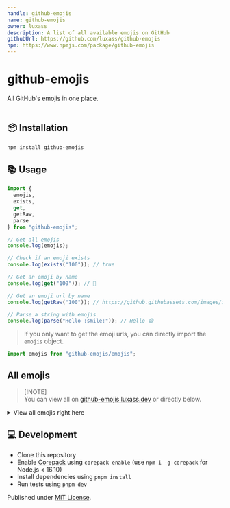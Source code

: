 ```yaml
---
handle: github-emojis
name: github-emojis
owner: luxass
description: A list of all available emojis on GitHub
githubUrl: https://github.com/luxass/github-emojis
npm: https://www.npmjs.com/package/github-emojis
---
```


# github-emojis

All GitHub's emojis in one place. <br/> <br/>

## 📦 Installation

```sh
npm install github-emojis
```

## 📚 Usage

```ts
import {
  emojis,
  exists,
  get,
  getRaw,
  parse
} from "github-emojis";

// Get all emojis
console.log(emojis);

// Check if an emoji exists
console.log(exists("100")); // true

// Get an emoji by name
console.log(get("100")); // 💯

// Get an emoji url by name
console.log(getRaw("100")); // https://github.githubassets.com/images/icons/emoji/unicode/1f4af.png?v8

// Parse a string with emojis
console.log(parse("Hello :smile:")); // Hello 😄
```

> If you only want to get the emoji urls, you can directly import the `emojis` object.

```ts
import emojis from "github-emojis/emojis";
```

## All emojis

> \[!NOTE]\
> You can view all on [github-emojis.luxass.dev](https://github-emojis.luxass.dev) or directly below.

<details>
<summary>View all emojis right here</summary>

| Name | Emoji | Name | Emoji |
|------|-------|------|-------|
| 100 | <img width="20" height="20" src="https://github.githubassets.com/images/icons/emoji/unicode/1f4af.png?v8" loading="lazy" />| 1234 | <img width="20" height="20" src="https://github.githubassets.com/images/icons/emoji/unicode/1f522.png?v8" loading="lazy" /> |
| +1 | <img width="20" height="20" src="https://github.githubassets.com/images/icons/emoji/unicode/1f44d.png?v8" loading="lazy" />| -1 | <img width="20" height="20" src="https://github.githubassets.com/images/icons/emoji/unicode/1f44e.png?v8" loading="lazy" /> |
| 1st\_place\_medal | <img width="20" height="20" src="https://github.githubassets.com/images/icons/emoji/unicode/1f947.png?v8" loading="lazy" />| 2nd\_place\_medal | <img width="20" height="20" src="https://github.githubassets.com/images/icons/emoji/unicode/1f948.png?v8" loading="lazy" /> |
| 3rd\_place\_medal | <img width="20" height="20" src="https://github.githubassets.com/images/icons/emoji/unicode/1f949.png?v8" loading="lazy" />| 8ball | <img width="20" height="20" src="https://github.githubassets.com/images/icons/emoji/unicode/1f3b1.png?v8" loading="lazy" /> |
| a | <img width="20" height="20" src="https://github.githubassets.com/images/icons/emoji/unicode/1f170.png?v8" loading="lazy" />| ab | <img width="20" height="20" src="https://github.githubassets.com/images/icons/emoji/unicode/1f18e.png?v8" loading="lazy" /> |
| abacus | <img width="20" height="20" src="https://github.githubassets.com/images/icons/emoji/unicode/1f9ee.png?v8" loading="lazy" />| abc | <img width="20" height="20" src="https://github.githubassets.com/images/icons/emoji/unicode/1f524.png?v8" loading="lazy" /> |
| abcd | <img width="20" height="20" src="https://github.githubassets.com/images/icons/emoji/unicode/1f521.png?v8" loading="lazy" />| accept | <img width="20" height="20" src="https://github.githubassets.com/images/icons/emoji/unicode/1f251.png?v8" loading="lazy" /> |
| accessibility | <img width="20" height="20" src="https://github.githubassets.com/images/icons/emoji/accessibility.png?v8" loading="lazy" />| accordion | <img width="20" height="20" src="https://github.githubassets.com/images/icons/emoji/unicode/1fa97.png?v8" loading="lazy" /> |
| adhesive\_bandage | <img width="20" height="20" src="https://github.githubassets.com/images/icons/emoji/unicode/1fa79.png?v8" loading="lazy" />| adult | <img width="20" height="20" src="https://github.githubassets.com/images/icons/emoji/unicode/1f9d1.png?v8" loading="lazy" /> |
| aerial\_tramway | <img width="20" height="20" src="https://github.githubassets.com/images/icons/emoji/unicode/1f6a1.png?v8" loading="lazy" />| afghanistan | <img width="20" height="20" src="https://github.githubassets.com/images/icons/emoji/unicode/1f1e6-1f1eb.png?v8" loading="lazy" /> |
| airplane | <img width="20" height="20" src="https://github.githubassets.com/images/icons/emoji/unicode/2708.png?v8" loading="lazy" />| aland\_islands | <img width="20" height="20" src="https://github.githubassets.com/images/icons/emoji/unicode/1f1e6-1f1fd.png?v8" loading="lazy" /> |
| alarm\_clock | <img width="20" height="20" src="https://github.githubassets.com/images/icons/emoji/unicode/23f0.png?v8" loading="lazy" />| albania | <img width="20" height="20" src="https://github.githubassets.com/images/icons/emoji/unicode/1f1e6-1f1f1.png?v8" loading="lazy" /> |
| alembic | <img width="20" height="20" src="https://github.githubassets.com/images/icons/emoji/unicode/2697.png?v8" loading="lazy" />| algeria | <img width="20" height="20" src="https://github.githubassets.com/images/icons/emoji/unicode/1f1e9-1f1ff.png?v8" loading="lazy" /> |
| alien | <img width="20" height="20" src="https://github.githubassets.com/images/icons/emoji/unicode/1f47d.png?v8" loading="lazy" />| ambulance | <img width="20" height="20" src="https://github.githubassets.com/images/icons/emoji/unicode/1f691.png?v8" loading="lazy" /> |
| american\_samoa | <img width="20" height="20" src="https://github.githubassets.com/images/icons/emoji/unicode/1f1e6-1f1f8.png?v8" loading="lazy" />| amphora | <img width="20" height="20" src="https://github.githubassets.com/images/icons/emoji/unicode/1f3fa.png?v8" loading="lazy" /> |
| anatomical\_heart | <img width="20" height="20" src="https://github.githubassets.com/images/icons/emoji/unicode/1fac0.png?v8" loading="lazy" />| anchor | <img width="20" height="20" src="https://github.githubassets.com/images/icons/emoji/unicode/2693.png?v8" loading="lazy" /> |
| andorra | <img width="20" height="20" src="https://github.githubassets.com/images/icons/emoji/unicode/1f1e6-1f1e9.png?v8" loading="lazy" />| angel | <img width="20" height="20" src="https://github.githubassets.com/images/icons/emoji/unicode/1f47c.png?v8" loading="lazy" /> |
| anger | <img width="20" height="20" src="https://github.githubassets.com/images/icons/emoji/unicode/1f4a2.png?v8" loading="lazy" />| angola | <img width="20" height="20" src="https://github.githubassets.com/images/icons/emoji/unicode/1f1e6-1f1f4.png?v8" loading="lazy" /> |
| angry | <img width="20" height="20" src="https://github.githubassets.com/images/icons/emoji/unicode/1f620.png?v8" loading="lazy" />| anguilla | <img width="20" height="20" src="https://github.githubassets.com/images/icons/emoji/unicode/1f1e6-1f1ee.png?v8" loading="lazy" /> |
| anguished | <img width="20" height="20" src="https://github.githubassets.com/images/icons/emoji/unicode/1f627.png?v8" loading="lazy" />| ant | <img width="20" height="20" src="https://github.githubassets.com/images/icons/emoji/unicode/1f41c.png?v8" loading="lazy" /> |
| antarctica | <img width="20" height="20" src="https://github.githubassets.com/images/icons/emoji/unicode/1f1e6-1f1f6.png?v8" loading="lazy" />| antigua\_barbuda | <img width="20" height="20" src="https://github.githubassets.com/images/icons/emoji/unicode/1f1e6-1f1ec.png?v8" loading="lazy" /> |
| apple | <img width="20" height="20" src="https://github.githubassets.com/images/icons/emoji/unicode/1f34e.png?v8" loading="lazy" />| aquarius | <img width="20" height="20" src="https://github.githubassets.com/images/icons/emoji/unicode/2652.png?v8" loading="lazy" /> |
| argentina | <img width="20" height="20" src="https://github.githubassets.com/images/icons/emoji/unicode/1f1e6-1f1f7.png?v8" loading="lazy" />| aries | <img width="20" height="20" src="https://github.githubassets.com/images/icons/emoji/unicode/2648.png?v8" loading="lazy" /> |
| armenia | <img width="20" height="20" src="https://github.githubassets.com/images/icons/emoji/unicode/1f1e6-1f1f2.png?v8" loading="lazy" />| arrow\_backward | <img width="20" height="20" src="https://github.githubassets.com/images/icons/emoji/unicode/25c0.png?v8" loading="lazy" /> |
| arrow\_double\_down | <img width="20" height="20" src="https://github.githubassets.com/images/icons/emoji/unicode/23ec.png?v8" loading="lazy" />| arrow\_double\_up | <img width="20" height="20" src="https://github.githubassets.com/images/icons/emoji/unicode/23eb.png?v8" loading="lazy" /> |
| arrow\_down | <img width="20" height="20" src="https://github.githubassets.com/images/icons/emoji/unicode/2b07.png?v8" loading="lazy" />| arrow\_down\_small | <img width="20" height="20" src="https://github.githubassets.com/images/icons/emoji/unicode/1f53d.png?v8" loading="lazy" /> |
| arrow\_forward | <img width="20" height="20" src="https://github.githubassets.com/images/icons/emoji/unicode/25b6.png?v8" loading="lazy" />| arrow\_heading\_down | <img width="20" height="20" src="https://github.githubassets.com/images/icons/emoji/unicode/2935.png?v8" loading="lazy" /> |
| arrow\_heading\_up | <img width="20" height="20" src="https://github.githubassets.com/images/icons/emoji/unicode/2934.png?v8" loading="lazy" />| arrow\_left | <img width="20" height="20" src="https://github.githubassets.com/images/icons/emoji/unicode/2b05.png?v8" loading="lazy" /> |
| arrow\_lower\_left | <img width="20" height="20" src="https://github.githubassets.com/images/icons/emoji/unicode/2199.png?v8" loading="lazy" />| arrow\_lower\_right | <img width="20" height="20" src="https://github.githubassets.com/images/icons/emoji/unicode/2198.png?v8" loading="lazy" /> |
| arrow\_right | <img width="20" height="20" src="https://github.githubassets.com/images/icons/emoji/unicode/27a1.png?v8" loading="lazy" />| arrow\_right\_hook | <img width="20" height="20" src="https://github.githubassets.com/images/icons/emoji/unicode/21aa.png?v8" loading="lazy" /> |
| arrow\_up | <img width="20" height="20" src="https://github.githubassets.com/images/icons/emoji/unicode/2b06.png?v8" loading="lazy" />| arrow\_up\_down | <img width="20" height="20" src="https://github.githubassets.com/images/icons/emoji/unicode/2195.png?v8" loading="lazy" /> |
| arrow\_up\_small | <img width="20" height="20" src="https://github.githubassets.com/images/icons/emoji/unicode/1f53c.png?v8" loading="lazy" />| arrow\_upper\_left | <img width="20" height="20" src="https://github.githubassets.com/images/icons/emoji/unicode/2196.png?v8" loading="lazy" /> |
| arrow\_upper\_right | <img width="20" height="20" src="https://github.githubassets.com/images/icons/emoji/unicode/2197.png?v8" loading="lazy" />| arrows\_clockwise | <img width="20" height="20" src="https://github.githubassets.com/images/icons/emoji/unicode/1f503.png?v8" loading="lazy" /> |
| arrows\_counterclockwise | <img width="20" height="20" src="https://github.githubassets.com/images/icons/emoji/unicode/1f504.png?v8" loading="lazy" />| art | <img width="20" height="20" src="https://github.githubassets.com/images/icons/emoji/unicode/1f3a8.png?v8" loading="lazy" /> |
| articulated\_lorry | <img width="20" height="20" src="https://github.githubassets.com/images/icons/emoji/unicode/1f69b.png?v8" loading="lazy" />| artificial\_satellite | <img width="20" height="20" src="https://github.githubassets.com/images/icons/emoji/unicode/1f6f0.png?v8" loading="lazy" /> |
| artist | <img width="20" height="20" src="https://github.githubassets.com/images/icons/emoji/unicode/1f9d1-1f3a8.png?v8" loading="lazy" />| aruba | <img width="20" height="20" src="https://github.githubassets.com/images/icons/emoji/unicode/1f1e6-1f1fc.png?v8" loading="lazy" /> |
| ascension\_island | <img width="20" height="20" src="https://github.githubassets.com/images/icons/emoji/unicode/1f1e6-1f1e8.png?v8" loading="lazy" />| asterisk | <img width="20" height="20" src="https://github.githubassets.com/images/icons/emoji/unicode/002a-20e3.png?v8" loading="lazy" /> |
| astonished | <img width="20" height="20" src="https://github.githubassets.com/images/icons/emoji/unicode/1f632.png?v8" loading="lazy" />| astronaut | <img width="20" height="20" src="https://github.githubassets.com/images/icons/emoji/unicode/1f9d1-1f680.png?v8" loading="lazy" /> |
| athletic\_shoe | <img width="20" height="20" src="https://github.githubassets.com/images/icons/emoji/unicode/1f45f.png?v8" loading="lazy" />| atm | <img width="20" height="20" src="https://github.githubassets.com/images/icons/emoji/unicode/1f3e7.png?v8" loading="lazy" /> |
| atom | <img width="20" height="20" src="https://github.githubassets.com/images/icons/emoji/atom.png?v8" loading="lazy" />| atom\_symbol | <img width="20" height="20" src="https://github.githubassets.com/images/icons/emoji/unicode/269b.png?v8" loading="lazy" /> |
| australia | <img width="20" height="20" src="https://github.githubassets.com/images/icons/emoji/unicode/1f1e6-1f1fa.png?v8" loading="lazy" />| austria | <img width="20" height="20" src="https://github.githubassets.com/images/icons/emoji/unicode/1f1e6-1f1f9.png?v8" loading="lazy" /> |
| auto\_rickshaw | <img width="20" height="20" src="https://github.githubassets.com/images/icons/emoji/unicode/1f6fa.png?v8" loading="lazy" />| avocado | <img width="20" height="20" src="https://github.githubassets.com/images/icons/emoji/unicode/1f951.png?v8" loading="lazy" /> |
| axe | <img width="20" height="20" src="https://github.githubassets.com/images/icons/emoji/unicode/1fa93.png?v8" loading="lazy" />| azerbaijan | <img width="20" height="20" src="https://github.githubassets.com/images/icons/emoji/unicode/1f1e6-1f1ff.png?v8" loading="lazy" /> |
| b | <img width="20" height="20" src="https://github.githubassets.com/images/icons/emoji/unicode/1f171.png?v8" loading="lazy" />| baby | <img width="20" height="20" src="https://github.githubassets.com/images/icons/emoji/unicode/1f476.png?v8" loading="lazy" /> |
| baby\_bottle | <img width="20" height="20" src="https://github.githubassets.com/images/icons/emoji/unicode/1f37c.png?v8" loading="lazy" />| baby\_chick | <img width="20" height="20" src="https://github.githubassets.com/images/icons/emoji/unicode/1f424.png?v8" loading="lazy" /> |
| baby\_symbol | <img width="20" height="20" src="https://github.githubassets.com/images/icons/emoji/unicode/1f6bc.png?v8" loading="lazy" />| back | <img width="20" height="20" src="https://github.githubassets.com/images/icons/emoji/unicode/1f519.png?v8" loading="lazy" /> |
| bacon | <img width="20" height="20" src="https://github.githubassets.com/images/icons/emoji/unicode/1f953.png?v8" loading="lazy" />| badger | <img width="20" height="20" src="https://github.githubassets.com/images/icons/emoji/unicode/1f9a1.png?v8" loading="lazy" /> |
| badminton | <img width="20" height="20" src="https://github.githubassets.com/images/icons/emoji/unicode/1f3f8.png?v8" loading="lazy" />| bagel | <img width="20" height="20" src="https://github.githubassets.com/images/icons/emoji/unicode/1f96f.png?v8" loading="lazy" /> |
| baggage\_claim | <img width="20" height="20" src="https://github.githubassets.com/images/icons/emoji/unicode/1f6c4.png?v8" loading="lazy" />| baguette\_bread | <img width="20" height="20" src="https://github.githubassets.com/images/icons/emoji/unicode/1f956.png?v8" loading="lazy" /> |
| bahamas | <img width="20" height="20" src="https://github.githubassets.com/images/icons/emoji/unicode/1f1e7-1f1f8.png?v8" loading="lazy" />| bahrain | <img width="20" height="20" src="https://github.githubassets.com/images/icons/emoji/unicode/1f1e7-1f1ed.png?v8" loading="lazy" /> |
| balance\_scale | <img width="20" height="20" src="https://github.githubassets.com/images/icons/emoji/unicode/2696.png?v8" loading="lazy" />| bald\_man | <img width="20" height="20" src="https://github.githubassets.com/images/icons/emoji/unicode/1f468-1f9b2.png?v8" loading="lazy" /> |
| bald\_woman | <img width="20" height="20" src="https://github.githubassets.com/images/icons/emoji/unicode/1f469-1f9b2.png?v8" loading="lazy" />| ballet\_shoes | <img width="20" height="20" src="https://github.githubassets.com/images/icons/emoji/unicode/1fa70.png?v8" loading="lazy" /> |
| balloon | <img width="20" height="20" src="https://github.githubassets.com/images/icons/emoji/unicode/1f388.png?v8" loading="lazy" />| ballot\_box | <img width="20" height="20" src="https://github.githubassets.com/images/icons/emoji/unicode/1f5f3.png?v8" loading="lazy" /> |
| ballot\_box\_with\_check | <img width="20" height="20" src="https://github.githubassets.com/images/icons/emoji/unicode/2611.png?v8" loading="lazy" />| bamboo | <img width="20" height="20" src="https://github.githubassets.com/images/icons/emoji/unicode/1f38d.png?v8" loading="lazy" /> |
| banana | <img width="20" height="20" src="https://github.githubassets.com/images/icons/emoji/unicode/1f34c.png?v8" loading="lazy" />| bangbang | <img width="20" height="20" src="https://github.githubassets.com/images/icons/emoji/unicode/203c.png?v8" loading="lazy" /> |
| bangladesh | <img width="20" height="20" src="https://github.githubassets.com/images/icons/emoji/unicode/1f1e7-1f1e9.png?v8" loading="lazy" />| banjo | <img width="20" height="20" src="https://github.githubassets.com/images/icons/emoji/unicode/1fa95.png?v8" loading="lazy" /> |
| bank | <img width="20" height="20" src="https://github.githubassets.com/images/icons/emoji/unicode/1f3e6.png?v8" loading="lazy" />| bar\_chart | <img width="20" height="20" src="https://github.githubassets.com/images/icons/emoji/unicode/1f4ca.png?v8" loading="lazy" /> |
| barbados | <img width="20" height="20" src="https://github.githubassets.com/images/icons/emoji/unicode/1f1e7-1f1e7.png?v8" loading="lazy" />| barber | <img width="20" height="20" src="https://github.githubassets.com/images/icons/emoji/unicode/1f488.png?v8" loading="lazy" /> |
| baseball | <img width="20" height="20" src="https://github.githubassets.com/images/icons/emoji/unicode/26be.png?v8" loading="lazy" />| basecamp | <img width="20" height="20" src="https://github.githubassets.com/images/icons/emoji/basecamp.png?v8" loading="lazy" /> |
| basecampy | <img width="20" height="20" src="https://github.githubassets.com/images/icons/emoji/basecampy.png?v8" loading="lazy" />| basket | <img width="20" height="20" src="https://github.githubassets.com/images/icons/emoji/unicode/1f9fa.png?v8" loading="lazy" /> |
| basketball | <img width="20" height="20" src="https://github.githubassets.com/images/icons/emoji/unicode/1f3c0.png?v8" loading="lazy" />| basketball\_man | <img width="20" height="20" src="https://github.githubassets.com/images/icons/emoji/unicode/26f9-2642.png?v8" loading="lazy" /> |
| basketball\_woman | <img width="20" height="20" src="https://github.githubassets.com/images/icons/emoji/unicode/26f9-2640.png?v8" loading="lazy" />| bat | <img width="20" height="20" src="https://github.githubassets.com/images/icons/emoji/unicode/1f987.png?v8" loading="lazy" /> |
| bath | <img width="20" height="20" src="https://github.githubassets.com/images/icons/emoji/unicode/1f6c0.png?v8" loading="lazy" />| bathtub | <img width="20" height="20" src="https://github.githubassets.com/images/icons/emoji/unicode/1f6c1.png?v8" loading="lazy" /> |
| battery | <img width="20" height="20" src="https://github.githubassets.com/images/icons/emoji/unicode/1f50b.png?v8" loading="lazy" />| beach\_umbrella | <img width="20" height="20" src="https://github.githubassets.com/images/icons/emoji/unicode/1f3d6.png?v8" loading="lazy" /> |
| bear | <img width="20" height="20" src="https://github.githubassets.com/images/icons/emoji/unicode/1f43b.png?v8" loading="lazy" />| bearded\_person | <img width="20" height="20" src="https://github.githubassets.com/images/icons/emoji/unicode/1f9d4.png?v8" loading="lazy" /> |
| beaver | <img width="20" height="20" src="https://github.githubassets.com/images/icons/emoji/unicode/1f9ab.png?v8" loading="lazy" />| bed | <img width="20" height="20" src="https://github.githubassets.com/images/icons/emoji/unicode/1f6cf.png?v8" loading="lazy" /> |
| bee | <img width="20" height="20" src="https://github.githubassets.com/images/icons/emoji/unicode/1f41d.png?v8" loading="lazy" />| beer | <img width="20" height="20" src="https://github.githubassets.com/images/icons/emoji/unicode/1f37a.png?v8" loading="lazy" /> |
| beers | <img width="20" height="20" src="https://github.githubassets.com/images/icons/emoji/unicode/1f37b.png?v8" loading="lazy" />| beetle | <img width="20" height="20" src="https://github.githubassets.com/images/icons/emoji/unicode/1fab2.png?v8" loading="lazy" /> |
| beginner | <img width="20" height="20" src="https://github.githubassets.com/images/icons/emoji/unicode/1f530.png?v8" loading="lazy" />| belarus | <img width="20" height="20" src="https://github.githubassets.com/images/icons/emoji/unicode/1f1e7-1f1fe.png?v8" loading="lazy" /> |
| belgium | <img width="20" height="20" src="https://github.githubassets.com/images/icons/emoji/unicode/1f1e7-1f1ea.png?v8" loading="lazy" />| belize | <img width="20" height="20" src="https://github.githubassets.com/images/icons/emoji/unicode/1f1e7-1f1ff.png?v8" loading="lazy" /> |
| bell | <img width="20" height="20" src="https://github.githubassets.com/images/icons/emoji/unicode/1f514.png?v8" loading="lazy" />| bell\_pepper | <img width="20" height="20" src="https://github.githubassets.com/images/icons/emoji/unicode/1fad1.png?v8" loading="lazy" /> |
| bellhop\_bell | <img width="20" height="20" src="https://github.githubassets.com/images/icons/emoji/unicode/1f6ce.png?v8" loading="lazy" />| benin | <img width="20" height="20" src="https://github.githubassets.com/images/icons/emoji/unicode/1f1e7-1f1ef.png?v8" loading="lazy" /> |
| bento | <img width="20" height="20" src="https://github.githubassets.com/images/icons/emoji/unicode/1f371.png?v8" loading="lazy" />| bermuda | <img width="20" height="20" src="https://github.githubassets.com/images/icons/emoji/unicode/1f1e7-1f1f2.png?v8" loading="lazy" /> |
| beverage\_box | <img width="20" height="20" src="https://github.githubassets.com/images/icons/emoji/unicode/1f9c3.png?v8" loading="lazy" />| bhutan | <img width="20" height="20" src="https://github.githubassets.com/images/icons/emoji/unicode/1f1e7-1f1f9.png?v8" loading="lazy" /> |
| bicyclist | <img width="20" height="20" src="https://github.githubassets.com/images/icons/emoji/unicode/1f6b4.png?v8" loading="lazy" />| bike | <img width="20" height="20" src="https://github.githubassets.com/images/icons/emoji/unicode/1f6b2.png?v8" loading="lazy" /> |
| biking\_man | <img width="20" height="20" src="https://github.githubassets.com/images/icons/emoji/unicode/1f6b4-2642.png?v8" loading="lazy" />| biking\_woman | <img width="20" height="20" src="https://github.githubassets.com/images/icons/emoji/unicode/1f6b4-2640.png?v8" loading="lazy" /> |
| bikini | <img width="20" height="20" src="https://github.githubassets.com/images/icons/emoji/unicode/1f459.png?v8" loading="lazy" />| billed\_cap | <img width="20" height="20" src="https://github.githubassets.com/images/icons/emoji/unicode/1f9e2.png?v8" loading="lazy" /> |
| biohazard | <img width="20" height="20" src="https://github.githubassets.com/images/icons/emoji/unicode/2623.png?v8" loading="lazy" />| bird | <img width="20" height="20" src="https://github.githubassets.com/images/icons/emoji/unicode/1f426.png?v8" loading="lazy" /> |
| birthday | <img width="20" height="20" src="https://github.githubassets.com/images/icons/emoji/unicode/1f382.png?v8" loading="lazy" />| bison | <img width="20" height="20" src="https://github.githubassets.com/images/icons/emoji/unicode/1f9ac.png?v8" loading="lazy" /> |
| black\_cat | <img width="20" height="20" src="https://github.githubassets.com/images/icons/emoji/unicode/1f408-2b1b.png?v8" loading="lazy" />| black\_circle | <img width="20" height="20" src="https://github.githubassets.com/images/icons/emoji/unicode/26ab.png?v8" loading="lazy" /> |
| black\_flag | <img width="20" height="20" src="https://github.githubassets.com/images/icons/emoji/unicode/1f3f4.png?v8" loading="lazy" />| black\_heart | <img width="20" height="20" src="https://github.githubassets.com/images/icons/emoji/unicode/1f5a4.png?v8" loading="lazy" /> |
| black\_joker | <img width="20" height="20" src="https://github.githubassets.com/images/icons/emoji/unicode/1f0cf.png?v8" loading="lazy" />| black\_large\_square | <img width="20" height="20" src="https://github.githubassets.com/images/icons/emoji/unicode/2b1b.png?v8" loading="lazy" /> |
| black\_medium\_small\_square | <img width="20" height="20" src="https://github.githubassets.com/images/icons/emoji/unicode/25fe.png?v8" loading="lazy" />| black\_medium\_square | <img width="20" height="20" src="https://github.githubassets.com/images/icons/emoji/unicode/25fc.png?v8" loading="lazy" /> |
| black\_nib | <img width="20" height="20" src="https://github.githubassets.com/images/icons/emoji/unicode/2712.png?v8" loading="lazy" />| black\_small\_square | <img width="20" height="20" src="https://github.githubassets.com/images/icons/emoji/unicode/25aa.png?v8" loading="lazy" /> |
| black\_square\_button | <img width="20" height="20" src="https://github.githubassets.com/images/icons/emoji/unicode/1f532.png?v8" loading="lazy" />| blond\_haired\_man | <img width="20" height="20" src="https://github.githubassets.com/images/icons/emoji/unicode/1f471-2642.png?v8" loading="lazy" /> |
| blond\_haired\_person | <img width="20" height="20" src="https://github.githubassets.com/images/icons/emoji/unicode/1f471.png?v8" loading="lazy" />| blond\_haired\_woman | <img width="20" height="20" src="https://github.githubassets.com/images/icons/emoji/unicode/1f471-2640.png?v8" loading="lazy" /> |
| blonde\_woman | <img width="20" height="20" src="https://github.githubassets.com/images/icons/emoji/unicode/1f471-2640.png?v8" loading="lazy" />| blossom | <img width="20" height="20" src="https://github.githubassets.com/images/icons/emoji/unicode/1f33c.png?v8" loading="lazy" /> |
| blowfish | <img width="20" height="20" src="https://github.githubassets.com/images/icons/emoji/unicode/1f421.png?v8" loading="lazy" />| blue\_book | <img width="20" height="20" src="https://github.githubassets.com/images/icons/emoji/unicode/1f4d8.png?v8" loading="lazy" /> |
| blue\_car | <img width="20" height="20" src="https://github.githubassets.com/images/icons/emoji/unicode/1f699.png?v8" loading="lazy" />| blue\_heart | <img width="20" height="20" src="https://github.githubassets.com/images/icons/emoji/unicode/1f499.png?v8" loading="lazy" /> |
| blue\_square | <img width="20" height="20" src="https://github.githubassets.com/images/icons/emoji/unicode/1f7e6.png?v8" loading="lazy" />| blueberries | <img width="20" height="20" src="https://github.githubassets.com/images/icons/emoji/unicode/1fad0.png?v8" loading="lazy" /> |
| blush | <img width="20" height="20" src="https://github.githubassets.com/images/icons/emoji/unicode/1f60a.png?v8" loading="lazy" />| boar | <img width="20" height="20" src="https://github.githubassets.com/images/icons/emoji/unicode/1f417.png?v8" loading="lazy" /> |
| boat | <img width="20" height="20" src="https://github.githubassets.com/images/icons/emoji/unicode/26f5.png?v8" loading="lazy" />| bolivia | <img width="20" height="20" src="https://github.githubassets.com/images/icons/emoji/unicode/1f1e7-1f1f4.png?v8" loading="lazy" /> |
| bomb | <img width="20" height="20" src="https://github.githubassets.com/images/icons/emoji/unicode/1f4a3.png?v8" loading="lazy" />| bone | <img width="20" height="20" src="https://github.githubassets.com/images/icons/emoji/unicode/1f9b4.png?v8" loading="lazy" /> |
| book | <img width="20" height="20" src="https://github.githubassets.com/images/icons/emoji/unicode/1f4d6.png?v8" loading="lazy" />| bookmark | <img width="20" height="20" src="https://github.githubassets.com/images/icons/emoji/unicode/1f516.png?v8" loading="lazy" /> |
| bookmark\_tabs | <img width="20" height="20" src="https://github.githubassets.com/images/icons/emoji/unicode/1f4d1.png?v8" loading="lazy" />| books | <img width="20" height="20" src="https://github.githubassets.com/images/icons/emoji/unicode/1f4da.png?v8" loading="lazy" /> |
| boom | <img width="20" height="20" src="https://github.githubassets.com/images/icons/emoji/unicode/1f4a5.png?v8" loading="lazy" />| boomerang | <img width="20" height="20" src="https://github.githubassets.com/images/icons/emoji/unicode/1fa83.png?v8" loading="lazy" /> |
| boot | <img width="20" height="20" src="https://github.githubassets.com/images/icons/emoji/unicode/1f462.png?v8" loading="lazy" />| bosnia\_herzegovina | <img width="20" height="20" src="https://github.githubassets.com/images/icons/emoji/unicode/1f1e7-1f1e6.png?v8" loading="lazy" /> |
| botswana | <img width="20" height="20" src="https://github.githubassets.com/images/icons/emoji/unicode/1f1e7-1f1fc.png?v8" loading="lazy" />| bouncing\_ball\_man | <img width="20" height="20" src="https://github.githubassets.com/images/icons/emoji/unicode/26f9-2642.png?v8" loading="lazy" /> |
| bouncing\_ball\_person | <img width="20" height="20" src="https://github.githubassets.com/images/icons/emoji/unicode/26f9.png?v8" loading="lazy" />| bouncing\_ball\_woman | <img width="20" height="20" src="https://github.githubassets.com/images/icons/emoji/unicode/26f9-2640.png?v8" loading="lazy" /> |
| bouquet | <img width="20" height="20" src="https://github.githubassets.com/images/icons/emoji/unicode/1f490.png?v8" loading="lazy" />| bouvet\_island | <img width="20" height="20" src="https://github.githubassets.com/images/icons/emoji/unicode/1f1e7-1f1fb.png?v8" loading="lazy" /> |
| bow | <img width="20" height="20" src="https://github.githubassets.com/images/icons/emoji/unicode/1f647.png?v8" loading="lazy" />| bow\_and\_arrow | <img width="20" height="20" src="https://github.githubassets.com/images/icons/emoji/unicode/1f3f9.png?v8" loading="lazy" /> |
| bowing\_man | <img width="20" height="20" src="https://github.githubassets.com/images/icons/emoji/unicode/1f647-2642.png?v8" loading="lazy" />| bowing\_woman | <img width="20" height="20" src="https://github.githubassets.com/images/icons/emoji/unicode/1f647-2640.png?v8" loading="lazy" /> |
| bowl\_with\_spoon | <img width="20" height="20" src="https://github.githubassets.com/images/icons/emoji/unicode/1f963.png?v8" loading="lazy" />| bowling | <img width="20" height="20" src="https://github.githubassets.com/images/icons/emoji/unicode/1f3b3.png?v8" loading="lazy" /> |
| bowtie | <img width="20" height="20" src="https://github.githubassets.com/images/icons/emoji/bowtie.png?v8" loading="lazy" />| boxing\_glove | <img width="20" height="20" src="https://github.githubassets.com/images/icons/emoji/unicode/1f94a.png?v8" loading="lazy" /> |
| boy | <img width="20" height="20" src="https://github.githubassets.com/images/icons/emoji/unicode/1f466.png?v8" loading="lazy" />| brain | <img width="20" height="20" src="https://github.githubassets.com/images/icons/emoji/unicode/1f9e0.png?v8" loading="lazy" /> |
| brazil | <img width="20" height="20" src="https://github.githubassets.com/images/icons/emoji/unicode/1f1e7-1f1f7.png?v8" loading="lazy" />| bread | <img width="20" height="20" src="https://github.githubassets.com/images/icons/emoji/unicode/1f35e.png?v8" loading="lazy" /> |
| breast\_feeding | <img width="20" height="20" src="https://github.githubassets.com/images/icons/emoji/unicode/1f931.png?v8" loading="lazy" />| bricks | <img width="20" height="20" src="https://github.githubassets.com/images/icons/emoji/unicode/1f9f1.png?v8" loading="lazy" /> |
| bride\_with\_veil | <img width="20" height="20" src="https://github.githubassets.com/images/icons/emoji/unicode/1f470-2640.png?v8" loading="lazy" />| bridge\_at\_night | <img width="20" height="20" src="https://github.githubassets.com/images/icons/emoji/unicode/1f309.png?v8" loading="lazy" /> |
| briefcase | <img width="20" height="20" src="https://github.githubassets.com/images/icons/emoji/unicode/1f4bc.png?v8" loading="lazy" />| british\_indian\_ocean\_territory | <img width="20" height="20" src="https://github.githubassets.com/images/icons/emoji/unicode/1f1ee-1f1f4.png?v8" loading="lazy" /> |
| british\_virgin\_islands | <img width="20" height="20" src="https://github.githubassets.com/images/icons/emoji/unicode/1f1fb-1f1ec.png?v8" loading="lazy" />| broccoli | <img width="20" height="20" src="https://github.githubassets.com/images/icons/emoji/unicode/1f966.png?v8" loading="lazy" /> |
| broken\_heart | <img width="20" height="20" src="https://github.githubassets.com/images/icons/emoji/unicode/1f494.png?v8" loading="lazy" />| broom | <img width="20" height="20" src="https://github.githubassets.com/images/icons/emoji/unicode/1f9f9.png?v8" loading="lazy" /> |
| brown\_circle | <img width="20" height="20" src="https://github.githubassets.com/images/icons/emoji/unicode/1f7e4.png?v8" loading="lazy" />| brown\_heart | <img width="20" height="20" src="https://github.githubassets.com/images/icons/emoji/unicode/1f90e.png?v8" loading="lazy" /> |
| brown\_square | <img width="20" height="20" src="https://github.githubassets.com/images/icons/emoji/unicode/1f7eb.png?v8" loading="lazy" />| brunei | <img width="20" height="20" src="https://github.githubassets.com/images/icons/emoji/unicode/1f1e7-1f1f3.png?v8" loading="lazy" /> |
| bubble\_tea | <img width="20" height="20" src="https://github.githubassets.com/images/icons/emoji/unicode/1f9cb.png?v8" loading="lazy" />| bucket | <img width="20" height="20" src="https://github.githubassets.com/images/icons/emoji/unicode/1faa3.png?v8" loading="lazy" /> |
| bug | <img width="20" height="20" src="https://github.githubassets.com/images/icons/emoji/unicode/1f41b.png?v8" loading="lazy" />| building\_construction | <img width="20" height="20" src="https://github.githubassets.com/images/icons/emoji/unicode/1f3d7.png?v8" loading="lazy" /> |
| bulb | <img width="20" height="20" src="https://github.githubassets.com/images/icons/emoji/unicode/1f4a1.png?v8" loading="lazy" />| bulgaria | <img width="20" height="20" src="https://github.githubassets.com/images/icons/emoji/unicode/1f1e7-1f1ec.png?v8" loading="lazy" /> |
| bullettrain\_front | <img width="20" height="20" src="https://github.githubassets.com/images/icons/emoji/unicode/1f685.png?v8" loading="lazy" />| bullettrain\_side | <img width="20" height="20" src="https://github.githubassets.com/images/icons/emoji/unicode/1f684.png?v8" loading="lazy" /> |
| burkina\_faso | <img width="20" height="20" src="https://github.githubassets.com/images/icons/emoji/unicode/1f1e7-1f1eb.png?v8" loading="lazy" />| burrito | <img width="20" height="20" src="https://github.githubassets.com/images/icons/emoji/unicode/1f32f.png?v8" loading="lazy" /> |
| burundi | <img width="20" height="20" src="https://github.githubassets.com/images/icons/emoji/unicode/1f1e7-1f1ee.png?v8" loading="lazy" />| bus | <img width="20" height="20" src="https://github.githubassets.com/images/icons/emoji/unicode/1f68c.png?v8" loading="lazy" /> |
| business\_suit\_levitating | <img width="20" height="20" src="https://github.githubassets.com/images/icons/emoji/unicode/1f574.png?v8" loading="lazy" />| busstop | <img width="20" height="20" src="https://github.githubassets.com/images/icons/emoji/unicode/1f68f.png?v8" loading="lazy" /> |
| bust\_in\_silhouette | <img width="20" height="20" src="https://github.githubassets.com/images/icons/emoji/unicode/1f464.png?v8" loading="lazy" />| busts\_in\_silhouette | <img width="20" height="20" src="https://github.githubassets.com/images/icons/emoji/unicode/1f465.png?v8" loading="lazy" /> |
| butter | <img width="20" height="20" src="https://github.githubassets.com/images/icons/emoji/unicode/1f9c8.png?v8" loading="lazy" />| butterfly | <img width="20" height="20" src="https://github.githubassets.com/images/icons/emoji/unicode/1f98b.png?v8" loading="lazy" /> |
| cactus | <img width="20" height="20" src="https://github.githubassets.com/images/icons/emoji/unicode/1f335.png?v8" loading="lazy" />| cake | <img width="20" height="20" src="https://github.githubassets.com/images/icons/emoji/unicode/1f370.png?v8" loading="lazy" /> |
| calendar | <img width="20" height="20" src="https://github.githubassets.com/images/icons/emoji/unicode/1f4c6.png?v8" loading="lazy" />| call\_me\_hand | <img width="20" height="20" src="https://github.githubassets.com/images/icons/emoji/unicode/1f919.png?v8" loading="lazy" /> |
| calling | <img width="20" height="20" src="https://github.githubassets.com/images/icons/emoji/unicode/1f4f2.png?v8" loading="lazy" />| cambodia | <img width="20" height="20" src="https://github.githubassets.com/images/icons/emoji/unicode/1f1f0-1f1ed.png?v8" loading="lazy" /> |
| camel | <img width="20" height="20" src="https://github.githubassets.com/images/icons/emoji/unicode/1f42b.png?v8" loading="lazy" />| camera | <img width="20" height="20" src="https://github.githubassets.com/images/icons/emoji/unicode/1f4f7.png?v8" loading="lazy" /> |
| camera\_flash | <img width="20" height="20" src="https://github.githubassets.com/images/icons/emoji/unicode/1f4f8.png?v8" loading="lazy" />| cameroon | <img width="20" height="20" src="https://github.githubassets.com/images/icons/emoji/unicode/1f1e8-1f1f2.png?v8" loading="lazy" /> |
| camping | <img width="20" height="20" src="https://github.githubassets.com/images/icons/emoji/unicode/1f3d5.png?v8" loading="lazy" />| canada | <img width="20" height="20" src="https://github.githubassets.com/images/icons/emoji/unicode/1f1e8-1f1e6.png?v8" loading="lazy" /> |
| canary\_islands | <img width="20" height="20" src="https://github.githubassets.com/images/icons/emoji/unicode/1f1ee-1f1e8.png?v8" loading="lazy" />| cancer | <img width="20" height="20" src="https://github.githubassets.com/images/icons/emoji/unicode/264b.png?v8" loading="lazy" /> |
| candle | <img width="20" height="20" src="https://github.githubassets.com/images/icons/emoji/unicode/1f56f.png?v8" loading="lazy" />| candy | <img width="20" height="20" src="https://github.githubassets.com/images/icons/emoji/unicode/1f36c.png?v8" loading="lazy" /> |
| canned\_food | <img width="20" height="20" src="https://github.githubassets.com/images/icons/emoji/unicode/1f96b.png?v8" loading="lazy" />| canoe | <img width="20" height="20" src="https://github.githubassets.com/images/icons/emoji/unicode/1f6f6.png?v8" loading="lazy" /> |
| cape\_verde | <img width="20" height="20" src="https://github.githubassets.com/images/icons/emoji/unicode/1f1e8-1f1fb.png?v8" loading="lazy" />| capital\_abcd | <img width="20" height="20" src="https://github.githubassets.com/images/icons/emoji/unicode/1f520.png?v8" loading="lazy" /> |
| capricorn | <img width="20" height="20" src="https://github.githubassets.com/images/icons/emoji/unicode/2651.png?v8" loading="lazy" />| car | <img width="20" height="20" src="https://github.githubassets.com/images/icons/emoji/unicode/1f697.png?v8" loading="lazy" /> |
| card\_file\_box | <img width="20" height="20" src="https://github.githubassets.com/images/icons/emoji/unicode/1f5c3.png?v8" loading="lazy" />| card\_index | <img width="20" height="20" src="https://github.githubassets.com/images/icons/emoji/unicode/1f4c7.png?v8" loading="lazy" /> |
| card\_index\_dividers | <img width="20" height="20" src="https://github.githubassets.com/images/icons/emoji/unicode/1f5c2.png?v8" loading="lazy" />| caribbean\_netherlands | <img width="20" height="20" src="https://github.githubassets.com/images/icons/emoji/unicode/1f1e7-1f1f6.png?v8" loading="lazy" /> |
| carousel\_horse | <img width="20" height="20" src="https://github.githubassets.com/images/icons/emoji/unicode/1f3a0.png?v8" loading="lazy" />| carpentry\_saw | <img width="20" height="20" src="https://github.githubassets.com/images/icons/emoji/unicode/1fa9a.png?v8" loading="lazy" /> |
| carrot | <img width="20" height="20" src="https://github.githubassets.com/images/icons/emoji/unicode/1f955.png?v8" loading="lazy" />| cartwheeling | <img width="20" height="20" src="https://github.githubassets.com/images/icons/emoji/unicode/1f938.png?v8" loading="lazy" /> |
| cat | <img width="20" height="20" src="https://github.githubassets.com/images/icons/emoji/unicode/1f431.png?v8" loading="lazy" />| cat2 | <img width="20" height="20" src="https://github.githubassets.com/images/icons/emoji/unicode/1f408.png?v8" loading="lazy" /> |
| cayman\_islands | <img width="20" height="20" src="https://github.githubassets.com/images/icons/emoji/unicode/1f1f0-1f1fe.png?v8" loading="lazy" />| cd | <img width="20" height="20" src="https://github.githubassets.com/images/icons/emoji/unicode/1f4bf.png?v8" loading="lazy" /> |
| central\_african\_republic | <img width="20" height="20" src="https://github.githubassets.com/images/icons/emoji/unicode/1f1e8-1f1eb.png?v8" loading="lazy" />| ceuta\_melilla | <img width="20" height="20" src="https://github.githubassets.com/images/icons/emoji/unicode/1f1ea-1f1e6.png?v8" loading="lazy" /> |
| chad | <img width="20" height="20" src="https://github.githubassets.com/images/icons/emoji/unicode/1f1f9-1f1e9.png?v8" loading="lazy" />| chains | <img width="20" height="20" src="https://github.githubassets.com/images/icons/emoji/unicode/26d3.png?v8" loading="lazy" /> |
| chair | <img width="20" height="20" src="https://github.githubassets.com/images/icons/emoji/unicode/1fa91.png?v8" loading="lazy" />| champagne | <img width="20" height="20" src="https://github.githubassets.com/images/icons/emoji/unicode/1f37e.png?v8" loading="lazy" /> |
| chart | <img width="20" height="20" src="https://github.githubassets.com/images/icons/emoji/unicode/1f4b9.png?v8" loading="lazy" />| chart\_with\_downwards\_trend | <img width="20" height="20" src="https://github.githubassets.com/images/icons/emoji/unicode/1f4c9.png?v8" loading="lazy" /> |
| chart\_with\_upwards\_trend | <img width="20" height="20" src="https://github.githubassets.com/images/icons/emoji/unicode/1f4c8.png?v8" loading="lazy" />| checkered\_flag | <img width="20" height="20" src="https://github.githubassets.com/images/icons/emoji/unicode/1f3c1.png?v8" loading="lazy" /> |
| cheese | <img width="20" height="20" src="https://github.githubassets.com/images/icons/emoji/unicode/1f9c0.png?v8" loading="lazy" />| cherries | <img width="20" height="20" src="https://github.githubassets.com/images/icons/emoji/unicode/1f352.png?v8" loading="lazy" /> |
| cherry\_blossom | <img width="20" height="20" src="https://github.githubassets.com/images/icons/emoji/unicode/1f338.png?v8" loading="lazy" />| chess\_pawn | <img width="20" height="20" src="https://github.githubassets.com/images/icons/emoji/unicode/265f.png?v8" loading="lazy" /> |
| chestnut | <img width="20" height="20" src="https://github.githubassets.com/images/icons/emoji/unicode/1f330.png?v8" loading="lazy" />| chicken | <img width="20" height="20" src="https://github.githubassets.com/images/icons/emoji/unicode/1f414.png?v8" loading="lazy" /> |
| child | <img width="20" height="20" src="https://github.githubassets.com/images/icons/emoji/unicode/1f9d2.png?v8" loading="lazy" />| children\_crossing | <img width="20" height="20" src="https://github.githubassets.com/images/icons/emoji/unicode/1f6b8.png?v8" loading="lazy" /> |
| chile | <img width="20" height="20" src="https://github.githubassets.com/images/icons/emoji/unicode/1f1e8-1f1f1.png?v8" loading="lazy" />| chipmunk | <img width="20" height="20" src="https://github.githubassets.com/images/icons/emoji/unicode/1f43f.png?v8" loading="lazy" /> |
| chocolate\_bar | <img width="20" height="20" src="https://github.githubassets.com/images/icons/emoji/unicode/1f36b.png?v8" loading="lazy" />| chopsticks | <img width="20" height="20" src="https://github.githubassets.com/images/icons/emoji/unicode/1f962.png?v8" loading="lazy" /> |
| christmas\_island | <img width="20" height="20" src="https://github.githubassets.com/images/icons/emoji/unicode/1f1e8-1f1fd.png?v8" loading="lazy" />| christmas\_tree | <img width="20" height="20" src="https://github.githubassets.com/images/icons/emoji/unicode/1f384.png?v8" loading="lazy" /> |
| church | <img width="20" height="20" src="https://github.githubassets.com/images/icons/emoji/unicode/26ea.png?v8" loading="lazy" />| cinema | <img width="20" height="20" src="https://github.githubassets.com/images/icons/emoji/unicode/1f3a6.png?v8" loading="lazy" /> |
| circus\_tent | <img width="20" height="20" src="https://github.githubassets.com/images/icons/emoji/unicode/1f3aa.png?v8" loading="lazy" />| city\_sunrise | <img width="20" height="20" src="https://github.githubassets.com/images/icons/emoji/unicode/1f307.png?v8" loading="lazy" /> |
| city\_sunset | <img width="20" height="20" src="https://github.githubassets.com/images/icons/emoji/unicode/1f306.png?v8" loading="lazy" />| cityscape | <img width="20" height="20" src="https://github.githubassets.com/images/icons/emoji/unicode/1f3d9.png?v8" loading="lazy" /> |
| cl | <img width="20" height="20" src="https://github.githubassets.com/images/icons/emoji/unicode/1f191.png?v8" loading="lazy" />| clamp | <img width="20" height="20" src="https://github.githubassets.com/images/icons/emoji/unicode/1f5dc.png?v8" loading="lazy" /> |
| clap | <img width="20" height="20" src="https://github.githubassets.com/images/icons/emoji/unicode/1f44f.png?v8" loading="lazy" />| clapper | <img width="20" height="20" src="https://github.githubassets.com/images/icons/emoji/unicode/1f3ac.png?v8" loading="lazy" /> |
| classical\_building | <img width="20" height="20" src="https://github.githubassets.com/images/icons/emoji/unicode/1f3db.png?v8" loading="lazy" />| climbing | <img width="20" height="20" src="https://github.githubassets.com/images/icons/emoji/unicode/1f9d7.png?v8" loading="lazy" /> |
| climbing\_man | <img width="20" height="20" src="https://github.githubassets.com/images/icons/emoji/unicode/1f9d7-2642.png?v8" loading="lazy" />| climbing\_woman | <img width="20" height="20" src="https://github.githubassets.com/images/icons/emoji/unicode/1f9d7-2640.png?v8" loading="lazy" /> |
| clinking\_glasses | <img width="20" height="20" src="https://github.githubassets.com/images/icons/emoji/unicode/1f942.png?v8" loading="lazy" />| clipboard | <img width="20" height="20" src="https://github.githubassets.com/images/icons/emoji/unicode/1f4cb.png?v8" loading="lazy" /> |
| clipperton\_island | <img width="20" height="20" src="https://github.githubassets.com/images/icons/emoji/unicode/1f1e8-1f1f5.png?v8" loading="lazy" />| clock1 | <img width="20" height="20" src="https://github.githubassets.com/images/icons/emoji/unicode/1f550.png?v8" loading="lazy" /> |
| clock10 | <img width="20" height="20" src="https://github.githubassets.com/images/icons/emoji/unicode/1f559.png?v8" loading="lazy" />| clock1030 | <img width="20" height="20" src="https://github.githubassets.com/images/icons/emoji/unicode/1f565.png?v8" loading="lazy" /> |
| clock11 | <img width="20" height="20" src="https://github.githubassets.com/images/icons/emoji/unicode/1f55a.png?v8" loading="lazy" />| clock1130 | <img width="20" height="20" src="https://github.githubassets.com/images/icons/emoji/unicode/1f566.png?v8" loading="lazy" /> |
| clock12 | <img width="20" height="20" src="https://github.githubassets.com/images/icons/emoji/unicode/1f55b.png?v8" loading="lazy" />| clock1230 | <img width="20" height="20" src="https://github.githubassets.com/images/icons/emoji/unicode/1f567.png?v8" loading="lazy" /> |
| clock130 | <img width="20" height="20" src="https://github.githubassets.com/images/icons/emoji/unicode/1f55c.png?v8" loading="lazy" />| clock2 | <img width="20" height="20" src="https://github.githubassets.com/images/icons/emoji/unicode/1f551.png?v8" loading="lazy" /> |
| clock230 | <img width="20" height="20" src="https://github.githubassets.com/images/icons/emoji/unicode/1f55d.png?v8" loading="lazy" />| clock3 | <img width="20" height="20" src="https://github.githubassets.com/images/icons/emoji/unicode/1f552.png?v8" loading="lazy" /> |
| clock330 | <img width="20" height="20" src="https://github.githubassets.com/images/icons/emoji/unicode/1f55e.png?v8" loading="lazy" />| clock4 | <img width="20" height="20" src="https://github.githubassets.com/images/icons/emoji/unicode/1f553.png?v8" loading="lazy" /> |
| clock430 | <img width="20" height="20" src="https://github.githubassets.com/images/icons/emoji/unicode/1f55f.png?v8" loading="lazy" />| clock5 | <img width="20" height="20" src="https://github.githubassets.com/images/icons/emoji/unicode/1f554.png?v8" loading="lazy" /> |
| clock530 | <img width="20" height="20" src="https://github.githubassets.com/images/icons/emoji/unicode/1f560.png?v8" loading="lazy" />| clock6 | <img width="20" height="20" src="https://github.githubassets.com/images/icons/emoji/unicode/1f555.png?v8" loading="lazy" /> |
| clock630 | <img width="20" height="20" src="https://github.githubassets.com/images/icons/emoji/unicode/1f561.png?v8" loading="lazy" />| clock7 | <img width="20" height="20" src="https://github.githubassets.com/images/icons/emoji/unicode/1f556.png?v8" loading="lazy" /> |
| clock730 | <img width="20" height="20" src="https://github.githubassets.com/images/icons/emoji/unicode/1f562.png?v8" loading="lazy" />| clock8 | <img width="20" height="20" src="https://github.githubassets.com/images/icons/emoji/unicode/1f557.png?v8" loading="lazy" /> |
| clock830 | <img width="20" height="20" src="https://github.githubassets.com/images/icons/emoji/unicode/1f563.png?v8" loading="lazy" />| clock9 | <img width="20" height="20" src="https://github.githubassets.com/images/icons/emoji/unicode/1f558.png?v8" loading="lazy" /> |
| clock930 | <img width="20" height="20" src="https://github.githubassets.com/images/icons/emoji/unicode/1f564.png?v8" loading="lazy" />| closed\_book | <img width="20" height="20" src="https://github.githubassets.com/images/icons/emoji/unicode/1f4d5.png?v8" loading="lazy" /> |
| closed\_lock\_with\_key | <img width="20" height="20" src="https://github.githubassets.com/images/icons/emoji/unicode/1f510.png?v8" loading="lazy" />| closed\_umbrella | <img width="20" height="20" src="https://github.githubassets.com/images/icons/emoji/unicode/1f302.png?v8" loading="lazy" /> |
| cloud | <img width="20" height="20" src="https://github.githubassets.com/images/icons/emoji/unicode/2601.png?v8" loading="lazy" />| cloud\_with\_lightning | <img width="20" height="20" src="https://github.githubassets.com/images/icons/emoji/unicode/1f329.png?v8" loading="lazy" /> |
| cloud\_with\_lightning\_and\_rain | <img width="20" height="20" src="https://github.githubassets.com/images/icons/emoji/unicode/26c8.png?v8" loading="lazy" />| cloud\_with\_rain | <img width="20" height="20" src="https://github.githubassets.com/images/icons/emoji/unicode/1f327.png?v8" loading="lazy" /> |
| cloud\_with\_snow | <img width="20" height="20" src="https://github.githubassets.com/images/icons/emoji/unicode/1f328.png?v8" loading="lazy" />| clown\_face | <img width="20" height="20" src="https://github.githubassets.com/images/icons/emoji/unicode/1f921.png?v8" loading="lazy" /> |
| clubs | <img width="20" height="20" src="https://github.githubassets.com/images/icons/emoji/unicode/2663.png?v8" loading="lazy" />| cn | <img width="20" height="20" src="https://github.githubassets.com/images/icons/emoji/unicode/1f1e8-1f1f3.png?v8" loading="lazy" /> |
| coat | <img width="20" height="20" src="https://github.githubassets.com/images/icons/emoji/unicode/1f9e5.png?v8" loading="lazy" />| cockroach | <img width="20" height="20" src="https://github.githubassets.com/images/icons/emoji/unicode/1fab3.png?v8" loading="lazy" /> |
| cocktail | <img width="20" height="20" src="https://github.githubassets.com/images/icons/emoji/unicode/1f378.png?v8" loading="lazy" />| coconut | <img width="20" height="20" src="https://github.githubassets.com/images/icons/emoji/unicode/1f965.png?v8" loading="lazy" /> |
| cocos\_islands | <img width="20" height="20" src="https://github.githubassets.com/images/icons/emoji/unicode/1f1e8-1f1e8.png?v8" loading="lazy" />| coffee | <img width="20" height="20" src="https://github.githubassets.com/images/icons/emoji/unicode/2615.png?v8" loading="lazy" /> |
| coffin | <img width="20" height="20" src="https://github.githubassets.com/images/icons/emoji/unicode/26b0.png?v8" loading="lazy" />| coin | <img width="20" height="20" src="https://github.githubassets.com/images/icons/emoji/unicode/1fa99.png?v8" loading="lazy" /> |
| cold\_face | <img width="20" height="20" src="https://github.githubassets.com/images/icons/emoji/unicode/1f976.png?v8" loading="lazy" />| cold\_sweat | <img width="20" height="20" src="https://github.githubassets.com/images/icons/emoji/unicode/1f630.png?v8" loading="lazy" /> |
| collision | <img width="20" height="20" src="https://github.githubassets.com/images/icons/emoji/unicode/1f4a5.png?v8" loading="lazy" />| colombia | <img width="20" height="20" src="https://github.githubassets.com/images/icons/emoji/unicode/1f1e8-1f1f4.png?v8" loading="lazy" /> |
| comet | <img width="20" height="20" src="https://github.githubassets.com/images/icons/emoji/unicode/2604.png?v8" loading="lazy" />| comoros | <img width="20" height="20" src="https://github.githubassets.com/images/icons/emoji/unicode/1f1f0-1f1f2.png?v8" loading="lazy" /> |
| compass | <img width="20" height="20" src="https://github.githubassets.com/images/icons/emoji/unicode/1f9ed.png?v8" loading="lazy" />| computer | <img width="20" height="20" src="https://github.githubassets.com/images/icons/emoji/unicode/1f4bb.png?v8" loading="lazy" /> |
| computer\_mouse | <img width="20" height="20" src="https://github.githubassets.com/images/icons/emoji/unicode/1f5b1.png?v8" loading="lazy" />| confetti\_ball | <img width="20" height="20" src="https://github.githubassets.com/images/icons/emoji/unicode/1f38a.png?v8" loading="lazy" /> |
| confounded | <img width="20" height="20" src="https://github.githubassets.com/images/icons/emoji/unicode/1f616.png?v8" loading="lazy" />| confused | <img width="20" height="20" src="https://github.githubassets.com/images/icons/emoji/unicode/1f615.png?v8" loading="lazy" /> |
| congo\_brazzaville | <img width="20" height="20" src="https://github.githubassets.com/images/icons/emoji/unicode/1f1e8-1f1ec.png?v8" loading="lazy" />| congo\_kinshasa | <img width="20" height="20" src="https://github.githubassets.com/images/icons/emoji/unicode/1f1e8-1f1e9.png?v8" loading="lazy" /> |
| congratulations | <img width="20" height="20" src="https://github.githubassets.com/images/icons/emoji/unicode/3297.png?v8" loading="lazy" />| construction | <img width="20" height="20" src="https://github.githubassets.com/images/icons/emoji/unicode/1f6a7.png?v8" loading="lazy" /> |
| construction\_worker | <img width="20" height="20" src="https://github.githubassets.com/images/icons/emoji/unicode/1f477.png?v8" loading="lazy" />| construction\_worker\_man | <img width="20" height="20" src="https://github.githubassets.com/images/icons/emoji/unicode/1f477-2642.png?v8" loading="lazy" /> |
| construction\_worker\_woman | <img width="20" height="20" src="https://github.githubassets.com/images/icons/emoji/unicode/1f477-2640.png?v8" loading="lazy" />| control\_knobs | <img width="20" height="20" src="https://github.githubassets.com/images/icons/emoji/unicode/1f39b.png?v8" loading="lazy" /> |
| convenience\_store | <img width="20" height="20" src="https://github.githubassets.com/images/icons/emoji/unicode/1f3ea.png?v8" loading="lazy" />| cook | <img width="20" height="20" src="https://github.githubassets.com/images/icons/emoji/unicode/1f9d1-1f373.png?v8" loading="lazy" /> |
| cook\_islands | <img width="20" height="20" src="https://github.githubassets.com/images/icons/emoji/unicode/1f1e8-1f1f0.png?v8" loading="lazy" />| cookie | <img width="20" height="20" src="https://github.githubassets.com/images/icons/emoji/unicode/1f36a.png?v8" loading="lazy" /> |
| cool | <img width="20" height="20" src="https://github.githubassets.com/images/icons/emoji/unicode/1f192.png?v8" loading="lazy" />| cop | <img width="20" height="20" src="https://github.githubassets.com/images/icons/emoji/unicode/1f46e.png?v8" loading="lazy" /> |
| copyright | <img width="20" height="20" src="https://github.githubassets.com/images/icons/emoji/unicode/00a9.png?v8" loading="lazy" />| corn | <img width="20" height="20" src="https://github.githubassets.com/images/icons/emoji/unicode/1f33d.png?v8" loading="lazy" /> |
| costa\_rica | <img width="20" height="20" src="https://github.githubassets.com/images/icons/emoji/unicode/1f1e8-1f1f7.png?v8" loading="lazy" />| cote\_divoire | <img width="20" height="20" src="https://github.githubassets.com/images/icons/emoji/unicode/1f1e8-1f1ee.png?v8" loading="lazy" /> |
| couch\_and\_lamp | <img width="20" height="20" src="https://github.githubassets.com/images/icons/emoji/unicode/1f6cb.png?v8" loading="lazy" />| couple | <img width="20" height="20" src="https://github.githubassets.com/images/icons/emoji/unicode/1f46b.png?v8" loading="lazy" /> |
| couple\_with\_heart | <img width="20" height="20" src="https://github.githubassets.com/images/icons/emoji/unicode/1f491.png?v8" loading="lazy" />| couple\_with\_heart\_man\_man | <img width="20" height="20" src="https://github.githubassets.com/images/icons/emoji/unicode/1f468-2764-1f468.png?v8" loading="lazy" /> |
| couple\_with\_heart\_woman\_man | <img width="20" height="20" src="https://github.githubassets.com/images/icons/emoji/unicode/1f469-2764-1f468.png?v8" loading="lazy" />| couple\_with\_heart\_woman\_woman | <img width="20" height="20" src="https://github.githubassets.com/images/icons/emoji/unicode/1f469-2764-1f469.png?v8" loading="lazy" /> |
| couplekiss | <img width="20" height="20" src="https://github.githubassets.com/images/icons/emoji/unicode/1f48f.png?v8" loading="lazy" />| couplekiss\_man\_man | <img width="20" height="20" src="https://github.githubassets.com/images/icons/emoji/unicode/1f468-2764-1f48b-1f468.png?v8" loading="lazy" /> |
| couplekiss\_man\_woman | <img width="20" height="20" src="https://github.githubassets.com/images/icons/emoji/unicode/1f469-2764-1f48b-1f468.png?v8" loading="lazy" />| couplekiss\_woman\_woman | <img width="20" height="20" src="https://github.githubassets.com/images/icons/emoji/unicode/1f469-2764-1f48b-1f469.png?v8" loading="lazy" /> |
| cow | <img width="20" height="20" src="https://github.githubassets.com/images/icons/emoji/unicode/1f42e.png?v8" loading="lazy" />| cow2 | <img width="20" height="20" src="https://github.githubassets.com/images/icons/emoji/unicode/1f404.png?v8" loading="lazy" /> |
| cowboy\_hat\_face | <img width="20" height="20" src="https://github.githubassets.com/images/icons/emoji/unicode/1f920.png?v8" loading="lazy" />| crab | <img width="20" height="20" src="https://github.githubassets.com/images/icons/emoji/unicode/1f980.png?v8" loading="lazy" /> |
| crayon | <img width="20" height="20" src="https://github.githubassets.com/images/icons/emoji/unicode/1f58d.png?v8" loading="lazy" />| credit\_card | <img width="20" height="20" src="https://github.githubassets.com/images/icons/emoji/unicode/1f4b3.png?v8" loading="lazy" /> |
| crescent\_moon | <img width="20" height="20" src="https://github.githubassets.com/images/icons/emoji/unicode/1f319.png?v8" loading="lazy" />| cricket | <img width="20" height="20" src="https://github.githubassets.com/images/icons/emoji/unicode/1f997.png?v8" loading="lazy" /> |
| cricket\_game | <img width="20" height="20" src="https://github.githubassets.com/images/icons/emoji/unicode/1f3cf.png?v8" loading="lazy" />| croatia | <img width="20" height="20" src="https://github.githubassets.com/images/icons/emoji/unicode/1f1ed-1f1f7.png?v8" loading="lazy" /> |
| crocodile | <img width="20" height="20" src="https://github.githubassets.com/images/icons/emoji/unicode/1f40a.png?v8" loading="lazy" />| croissant | <img width="20" height="20" src="https://github.githubassets.com/images/icons/emoji/unicode/1f950.png?v8" loading="lazy" /> |
| crossed\_fingers | <img width="20" height="20" src="https://github.githubassets.com/images/icons/emoji/unicode/1f91e.png?v8" loading="lazy" />| crossed\_flags | <img width="20" height="20" src="https://github.githubassets.com/images/icons/emoji/unicode/1f38c.png?v8" loading="lazy" /> |
| crossed\_swords | <img width="20" height="20" src="https://github.githubassets.com/images/icons/emoji/unicode/2694.png?v8" loading="lazy" />| crown | <img width="20" height="20" src="https://github.githubassets.com/images/icons/emoji/unicode/1f451.png?v8" loading="lazy" /> |
| cry | <img width="20" height="20" src="https://github.githubassets.com/images/icons/emoji/unicode/1f622.png?v8" loading="lazy" />| crying\_cat\_face | <img width="20" height="20" src="https://github.githubassets.com/images/icons/emoji/unicode/1f63f.png?v8" loading="lazy" /> |
| crystal\_ball | <img width="20" height="20" src="https://github.githubassets.com/images/icons/emoji/unicode/1f52e.png?v8" loading="lazy" />| cuba | <img width="20" height="20" src="https://github.githubassets.com/images/icons/emoji/unicode/1f1e8-1f1fa.png?v8" loading="lazy" /> |
| cucumber | <img width="20" height="20" src="https://github.githubassets.com/images/icons/emoji/unicode/1f952.png?v8" loading="lazy" />| cup\_with\_straw | <img width="20" height="20" src="https://github.githubassets.com/images/icons/emoji/unicode/1f964.png?v8" loading="lazy" /> |
| cupcake | <img width="20" height="20" src="https://github.githubassets.com/images/icons/emoji/unicode/1f9c1.png?v8" loading="lazy" />| cupid | <img width="20" height="20" src="https://github.githubassets.com/images/icons/emoji/unicode/1f498.png?v8" loading="lazy" /> |
| curacao | <img width="20" height="20" src="https://github.githubassets.com/images/icons/emoji/unicode/1f1e8-1f1fc.png?v8" loading="lazy" />| curling\_stone | <img width="20" height="20" src="https://github.githubassets.com/images/icons/emoji/unicode/1f94c.png?v8" loading="lazy" /> |
| curly\_haired\_man | <img width="20" height="20" src="https://github.githubassets.com/images/icons/emoji/unicode/1f468-1f9b1.png?v8" loading="lazy" />| curly\_haired\_woman | <img width="20" height="20" src="https://github.githubassets.com/images/icons/emoji/unicode/1f469-1f9b1.png?v8" loading="lazy" /> |
| curly\_loop | <img width="20" height="20" src="https://github.githubassets.com/images/icons/emoji/unicode/27b0.png?v8" loading="lazy" />| currency\_exchange | <img width="20" height="20" src="https://github.githubassets.com/images/icons/emoji/unicode/1f4b1.png?v8" loading="lazy" /> |
| curry | <img width="20" height="20" src="https://github.githubassets.com/images/icons/emoji/unicode/1f35b.png?v8" loading="lazy" />| cursing\_face | <img width="20" height="20" src="https://github.githubassets.com/images/icons/emoji/unicode/1f92c.png?v8" loading="lazy" /> |
| custard | <img width="20" height="20" src="https://github.githubassets.com/images/icons/emoji/unicode/1f36e.png?v8" loading="lazy" />| customs | <img width="20" height="20" src="https://github.githubassets.com/images/icons/emoji/unicode/1f6c3.png?v8" loading="lazy" /> |
| cut\_of\_meat | <img width="20" height="20" src="https://github.githubassets.com/images/icons/emoji/unicode/1f969.png?v8" loading="lazy" />| cyclone | <img width="20" height="20" src="https://github.githubassets.com/images/icons/emoji/unicode/1f300.png?v8" loading="lazy" /> |
| cyprus | <img width="20" height="20" src="https://github.githubassets.com/images/icons/emoji/unicode/1f1e8-1f1fe.png?v8" loading="lazy" />| czech\_republic | <img width="20" height="20" src="https://github.githubassets.com/images/icons/emoji/unicode/1f1e8-1f1ff.png?v8" loading="lazy" /> |
| dagger | <img width="20" height="20" src="https://github.githubassets.com/images/icons/emoji/unicode/1f5e1.png?v8" loading="lazy" />| dancer | <img width="20" height="20" src="https://github.githubassets.com/images/icons/emoji/unicode/1f483.png?v8" loading="lazy" /> |
| dancers | <img width="20" height="20" src="https://github.githubassets.com/images/icons/emoji/unicode/1f46f.png?v8" loading="lazy" />| dancing\_men | <img width="20" height="20" src="https://github.githubassets.com/images/icons/emoji/unicode/1f46f-2642.png?v8" loading="lazy" /> |
| dancing\_women | <img width="20" height="20" src="https://github.githubassets.com/images/icons/emoji/unicode/1f46f-2640.png?v8" loading="lazy" />| dango | <img width="20" height="20" src="https://github.githubassets.com/images/icons/emoji/unicode/1f361.png?v8" loading="lazy" /> |
| dark\_sunglasses | <img width="20" height="20" src="https://github.githubassets.com/images/icons/emoji/unicode/1f576.png?v8" loading="lazy" />| dart | <img width="20" height="20" src="https://github.githubassets.com/images/icons/emoji/unicode/1f3af.png?v8" loading="lazy" /> |
| dash | <img width="20" height="20" src="https://github.githubassets.com/images/icons/emoji/unicode/1f4a8.png?v8" loading="lazy" />| date | <img width="20" height="20" src="https://github.githubassets.com/images/icons/emoji/unicode/1f4c5.png?v8" loading="lazy" /> |
| de | <img width="20" height="20" src="https://github.githubassets.com/images/icons/emoji/unicode/1f1e9-1f1ea.png?v8" loading="lazy" />| deaf\_man | <img width="20" height="20" src="https://github.githubassets.com/images/icons/emoji/unicode/1f9cf-2642.png?v8" loading="lazy" /> |
| deaf\_person | <img width="20" height="20" src="https://github.githubassets.com/images/icons/emoji/unicode/1f9cf.png?v8" loading="lazy" />| deaf\_woman | <img width="20" height="20" src="https://github.githubassets.com/images/icons/emoji/unicode/1f9cf-2640.png?v8" loading="lazy" /> |
| deciduous\_tree | <img width="20" height="20" src="https://github.githubassets.com/images/icons/emoji/unicode/1f333.png?v8" loading="lazy" />| deer | <img width="20" height="20" src="https://github.githubassets.com/images/icons/emoji/unicode/1f98c.png?v8" loading="lazy" /> |
| denmark | <img width="20" height="20" src="https://github.githubassets.com/images/icons/emoji/unicode/1f1e9-1f1f0.png?v8" loading="lazy" />| department\_store | <img width="20" height="20" src="https://github.githubassets.com/images/icons/emoji/unicode/1f3ec.png?v8" loading="lazy" /> |
| dependabot | <img width="20" height="20" src="https://github.githubassets.com/images/icons/emoji/dependabot.png?v8" loading="lazy" />| derelict\_house | <img width="20" height="20" src="https://github.githubassets.com/images/icons/emoji/unicode/1f3da.png?v8" loading="lazy" /> |
| desert | <img width="20" height="20" src="https://github.githubassets.com/images/icons/emoji/unicode/1f3dc.png?v8" loading="lazy" />| desert\_island | <img width="20" height="20" src="https://github.githubassets.com/images/icons/emoji/unicode/1f3dd.png?v8" loading="lazy" /> |
| desktop\_computer | <img width="20" height="20" src="https://github.githubassets.com/images/icons/emoji/unicode/1f5a5.png?v8" loading="lazy" />| detective | <img width="20" height="20" src="https://github.githubassets.com/images/icons/emoji/unicode/1f575.png?v8" loading="lazy" /> |
| diamond\_shape\_with\_a\_dot\_inside | <img width="20" height="20" src="https://github.githubassets.com/images/icons/emoji/unicode/1f4a0.png?v8" loading="lazy" />| diamonds | <img width="20" height="20" src="https://github.githubassets.com/images/icons/emoji/unicode/2666.png?v8" loading="lazy" /> |
| diego\_garcia | <img width="20" height="20" src="https://github.githubassets.com/images/icons/emoji/unicode/1f1e9-1f1ec.png?v8" loading="lazy" />| disappointed | <img width="20" height="20" src="https://github.githubassets.com/images/icons/emoji/unicode/1f61e.png?v8" loading="lazy" /> |
| disappointed\_relieved | <img width="20" height="20" src="https://github.githubassets.com/images/icons/emoji/unicode/1f625.png?v8" loading="lazy" />| disguised\_face | <img width="20" height="20" src="https://github.githubassets.com/images/icons/emoji/unicode/1f978.png?v8" loading="lazy" /> |
| diving\_mask | <img width="20" height="20" src="https://github.githubassets.com/images/icons/emoji/unicode/1f93f.png?v8" loading="lazy" />| diya\_lamp | <img width="20" height="20" src="https://github.githubassets.com/images/icons/emoji/unicode/1fa94.png?v8" loading="lazy" /> |
| dizzy | <img width="20" height="20" src="https://github.githubassets.com/images/icons/emoji/unicode/1f4ab.png?v8" loading="lazy" />| dizzy\_face | <img width="20" height="20" src="https://github.githubassets.com/images/icons/emoji/unicode/1f635.png?v8" loading="lazy" /> |
| djibouti | <img width="20" height="20" src="https://github.githubassets.com/images/icons/emoji/unicode/1f1e9-1f1ef.png?v8" loading="lazy" />| dna | <img width="20" height="20" src="https://github.githubassets.com/images/icons/emoji/unicode/1f9ec.png?v8" loading="lazy" /> |
| do\_not\_litter | <img width="20" height="20" src="https://github.githubassets.com/images/icons/emoji/unicode/1f6af.png?v8" loading="lazy" />| dodo | <img width="20" height="20" src="https://github.githubassets.com/images/icons/emoji/unicode/1f9a4.png?v8" loading="lazy" /> |
| dog | <img width="20" height="20" src="https://github.githubassets.com/images/icons/emoji/unicode/1f436.png?v8" loading="lazy" />| dog2 | <img width="20" height="20" src="https://github.githubassets.com/images/icons/emoji/unicode/1f415.png?v8" loading="lazy" /> |
| dollar | <img width="20" height="20" src="https://github.githubassets.com/images/icons/emoji/unicode/1f4b5.png?v8" loading="lazy" />| dolls | <img width="20" height="20" src="https://github.githubassets.com/images/icons/emoji/unicode/1f38e.png?v8" loading="lazy" /> |
| dolphin | <img width="20" height="20" src="https://github.githubassets.com/images/icons/emoji/unicode/1f42c.png?v8" loading="lazy" />| dominica | <img width="20" height="20" src="https://github.githubassets.com/images/icons/emoji/unicode/1f1e9-1f1f2.png?v8" loading="lazy" /> |
| dominican\_republic | <img width="20" height="20" src="https://github.githubassets.com/images/icons/emoji/unicode/1f1e9-1f1f4.png?v8" loading="lazy" />| door | <img width="20" height="20" src="https://github.githubassets.com/images/icons/emoji/unicode/1f6aa.png?v8" loading="lazy" /> |
| doughnut | <img width="20" height="20" src="https://github.githubassets.com/images/icons/emoji/unicode/1f369.png?v8" loading="lazy" />| dove | <img width="20" height="20" src="https://github.githubassets.com/images/icons/emoji/unicode/1f54a.png?v8" loading="lazy" /> |
| dragon | <img width="20" height="20" src="https://github.githubassets.com/images/icons/emoji/unicode/1f409.png?v8" loading="lazy" />| dragon\_face | <img width="20" height="20" src="https://github.githubassets.com/images/icons/emoji/unicode/1f432.png?v8" loading="lazy" /> |
| dress | <img width="20" height="20" src="https://github.githubassets.com/images/icons/emoji/unicode/1f457.png?v8" loading="lazy" />| dromedary\_camel | <img width="20" height="20" src="https://github.githubassets.com/images/icons/emoji/unicode/1f42a.png?v8" loading="lazy" /> |
| drooling\_face | <img width="20" height="20" src="https://github.githubassets.com/images/icons/emoji/unicode/1f924.png?v8" loading="lazy" />| drop\_of\_blood | <img width="20" height="20" src="https://github.githubassets.com/images/icons/emoji/unicode/1fa78.png?v8" loading="lazy" /> |
| droplet | <img width="20" height="20" src="https://github.githubassets.com/images/icons/emoji/unicode/1f4a7.png?v8" loading="lazy" />| drum | <img width="20" height="20" src="https://github.githubassets.com/images/icons/emoji/unicode/1f941.png?v8" loading="lazy" /> |
| duck | <img width="20" height="20" src="https://github.githubassets.com/images/icons/emoji/unicode/1f986.png?v8" loading="lazy" />| dumpling | <img width="20" height="20" src="https://github.githubassets.com/images/icons/emoji/unicode/1f95f.png?v8" loading="lazy" /> |
| dvd | <img width="20" height="20" src="https://github.githubassets.com/images/icons/emoji/unicode/1f4c0.png?v8" loading="lazy" />| e-mail | <img width="20" height="20" src="https://github.githubassets.com/images/icons/emoji/unicode/1f4e7.png?v8" loading="lazy" /> |
| eagle | <img width="20" height="20" src="https://github.githubassets.com/images/icons/emoji/unicode/1f985.png?v8" loading="lazy" />| ear | <img width="20" height="20" src="https://github.githubassets.com/images/icons/emoji/unicode/1f442.png?v8" loading="lazy" /> |
| ear\_of\_rice | <img width="20" height="20" src="https://github.githubassets.com/images/icons/emoji/unicode/1f33e.png?v8" loading="lazy" />| ear\_with\_hearing\_aid | <img width="20" height="20" src="https://github.githubassets.com/images/icons/emoji/unicode/1f9bb.png?v8" loading="lazy" /> |
| earth\_africa | <img width="20" height="20" src="https://github.githubassets.com/images/icons/emoji/unicode/1f30d.png?v8" loading="lazy" />| earth\_americas | <img width="20" height="20" src="https://github.githubassets.com/images/icons/emoji/unicode/1f30e.png?v8" loading="lazy" /> |
| earth\_asia | <img width="20" height="20" src="https://github.githubassets.com/images/icons/emoji/unicode/1f30f.png?v8" loading="lazy" />| ecuador | <img width="20" height="20" src="https://github.githubassets.com/images/icons/emoji/unicode/1f1ea-1f1e8.png?v8" loading="lazy" /> |
| egg | <img width="20" height="20" src="https://github.githubassets.com/images/icons/emoji/unicode/1f95a.png?v8" loading="lazy" />| eggplant | <img width="20" height="20" src="https://github.githubassets.com/images/icons/emoji/unicode/1f346.png?v8" loading="lazy" /> |
| egypt | <img width="20" height="20" src="https://github.githubassets.com/images/icons/emoji/unicode/1f1ea-1f1ec.png?v8" loading="lazy" />| eight | <img width="20" height="20" src="https://github.githubassets.com/images/icons/emoji/unicode/0038-20e3.png?v8" loading="lazy" /> |
| eight\_pointed\_black\_star | <img width="20" height="20" src="https://github.githubassets.com/images/icons/emoji/unicode/2734.png?v8" loading="lazy" />| eight\_spoked\_asterisk | <img width="20" height="20" src="https://github.githubassets.com/images/icons/emoji/unicode/2733.png?v8" loading="lazy" /> |
| eject\_button | <img width="20" height="20" src="https://github.githubassets.com/images/icons/emoji/unicode/23cf.png?v8" loading="lazy" />| el\_salvador | <img width="20" height="20" src="https://github.githubassets.com/images/icons/emoji/unicode/1f1f8-1f1fb.png?v8" loading="lazy" /> |
| electric\_plug | <img width="20" height="20" src="https://github.githubassets.com/images/icons/emoji/unicode/1f50c.png?v8" loading="lazy" />| electron | <img width="20" height="20" src="https://github.githubassets.com/images/icons/emoji/electron.png?v8" loading="lazy" /> |
| elephant | <img width="20" height="20" src="https://github.githubassets.com/images/icons/emoji/unicode/1f418.png?v8" loading="lazy" />| elevator | <img width="20" height="20" src="https://github.githubassets.com/images/icons/emoji/unicode/1f6d7.png?v8" loading="lazy" /> |
| elf | <img width="20" height="20" src="https://github.githubassets.com/images/icons/emoji/unicode/1f9dd.png?v8" loading="lazy" />| elf\_man | <img width="20" height="20" src="https://github.githubassets.com/images/icons/emoji/unicode/1f9dd-2642.png?v8" loading="lazy" /> |
| elf\_woman | <img width="20" height="20" src="https://github.githubassets.com/images/icons/emoji/unicode/1f9dd-2640.png?v8" loading="lazy" />| email | <img width="20" height="20" src="https://github.githubassets.com/images/icons/emoji/unicode/1f4e7.png?v8" loading="lazy" /> |
| end | <img width="20" height="20" src="https://github.githubassets.com/images/icons/emoji/unicode/1f51a.png?v8" loading="lazy" />| england | <img width="20" height="20" src="https://github.githubassets.com/images/icons/emoji/unicode/1f3f4-e0067-e0062-e0065-e006e-e0067-e007f.png?v8" loading="lazy" /> |
| envelope | <img width="20" height="20" src="https://github.githubassets.com/images/icons/emoji/unicode/2709.png?v8" loading="lazy" />| envelope\_with\_arrow | <img width="20" height="20" src="https://github.githubassets.com/images/icons/emoji/unicode/1f4e9.png?v8" loading="lazy" /> |
| equatorial\_guinea | <img width="20" height="20" src="https://github.githubassets.com/images/icons/emoji/unicode/1f1ec-1f1f6.png?v8" loading="lazy" />| eritrea | <img width="20" height="20" src="https://github.githubassets.com/images/icons/emoji/unicode/1f1ea-1f1f7.png?v8" loading="lazy" /> |
| es | <img width="20" height="20" src="https://github.githubassets.com/images/icons/emoji/unicode/1f1ea-1f1f8.png?v8" loading="lazy" />| estonia | <img width="20" height="20" src="https://github.githubassets.com/images/icons/emoji/unicode/1f1ea-1f1ea.png?v8" loading="lazy" /> |
| ethiopia | <img width="20" height="20" src="https://github.githubassets.com/images/icons/emoji/unicode/1f1ea-1f1f9.png?v8" loading="lazy" />| eu | <img width="20" height="20" src="https://github.githubassets.com/images/icons/emoji/unicode/1f1ea-1f1fa.png?v8" loading="lazy" /> |
| euro | <img width="20" height="20" src="https://github.githubassets.com/images/icons/emoji/unicode/1f4b6.png?v8" loading="lazy" />| european\_castle | <img width="20" height="20" src="https://github.githubassets.com/images/icons/emoji/unicode/1f3f0.png?v8" loading="lazy" /> |
| european\_post\_office | <img width="20" height="20" src="https://github.githubassets.com/images/icons/emoji/unicode/1f3e4.png?v8" loading="lazy" />| european\_union | <img width="20" height="20" src="https://github.githubassets.com/images/icons/emoji/unicode/1f1ea-1f1fa.png?v8" loading="lazy" /> |
| evergreen\_tree | <img width="20" height="20" src="https://github.githubassets.com/images/icons/emoji/unicode/1f332.png?v8" loading="lazy" />| exclamation | <img width="20" height="20" src="https://github.githubassets.com/images/icons/emoji/unicode/2757.png?v8" loading="lazy" /> |
| exploding\_head | <img width="20" height="20" src="https://github.githubassets.com/images/icons/emoji/unicode/1f92f.png?v8" loading="lazy" />| expressionless | <img width="20" height="20" src="https://github.githubassets.com/images/icons/emoji/unicode/1f611.png?v8" loading="lazy" /> |
| eye | <img width="20" height="20" src="https://github.githubassets.com/images/icons/emoji/unicode/1f441.png?v8" loading="lazy" />| eye\_speech\_bubble | <img width="20" height="20" src="https://github.githubassets.com/images/icons/emoji/unicode/1f441-1f5e8.png?v8" loading="lazy" /> |
| eyeglasses | <img width="20" height="20" src="https://github.githubassets.com/images/icons/emoji/unicode/1f453.png?v8" loading="lazy" />| eyes | <img width="20" height="20" src="https://github.githubassets.com/images/icons/emoji/unicode/1f440.png?v8" loading="lazy" /> |
| face\_exhaling | <img width="20" height="20" src="https://github.githubassets.com/images/icons/emoji/unicode/1f62e-1f4a8.png?v8" loading="lazy" />| face\_in\_clouds | <img width="20" height="20" src="https://github.githubassets.com/images/icons/emoji/unicode/1f636-1f32b.png?v8" loading="lazy" /> |
| face\_with\_head\_bandage | <img width="20" height="20" src="https://github.githubassets.com/images/icons/emoji/unicode/1f915.png?v8" loading="lazy" />| face\_with\_spiral\_eyes | <img width="20" height="20" src="https://github.githubassets.com/images/icons/emoji/unicode/1f635-1f4ab.png?v8" loading="lazy" /> |
| face\_with\_thermometer | <img width="20" height="20" src="https://github.githubassets.com/images/icons/emoji/unicode/1f912.png?v8" loading="lazy" />| facepalm | <img width="20" height="20" src="https://github.githubassets.com/images/icons/emoji/unicode/1f926.png?v8" loading="lazy" /> |
| facepunch | <img width="20" height="20" src="https://github.githubassets.com/images/icons/emoji/unicode/1f44a.png?v8" loading="lazy" />| factory | <img width="20" height="20" src="https://github.githubassets.com/images/icons/emoji/unicode/1f3ed.png?v8" loading="lazy" /> |
| factory\_worker | <img width="20" height="20" src="https://github.githubassets.com/images/icons/emoji/unicode/1f9d1-1f3ed.png?v8" loading="lazy" />| fairy | <img width="20" height="20" src="https://github.githubassets.com/images/icons/emoji/unicode/1f9da.png?v8" loading="lazy" /> |
| fairy\_man | <img width="20" height="20" src="https://github.githubassets.com/images/icons/emoji/unicode/1f9da-2642.png?v8" loading="lazy" />| fairy\_woman | <img width="20" height="20" src="https://github.githubassets.com/images/icons/emoji/unicode/1f9da-2640.png?v8" loading="lazy" /> |
| falafel | <img width="20" height="20" src="https://github.githubassets.com/images/icons/emoji/unicode/1f9c6.png?v8" loading="lazy" />| falkland\_islands | <img width="20" height="20" src="https://github.githubassets.com/images/icons/emoji/unicode/1f1eb-1f1f0.png?v8" loading="lazy" /> |
| fallen\_leaf | <img width="20" height="20" src="https://github.githubassets.com/images/icons/emoji/unicode/1f342.png?v8" loading="lazy" />| family | <img width="20" height="20" src="https://github.githubassets.com/images/icons/emoji/unicode/1f46a.png?v8" loading="lazy" /> |
| family\_man\_boy | <img width="20" height="20" src="https://github.githubassets.com/images/icons/emoji/unicode/1f468-1f466.png?v8" loading="lazy" />| family\_man\_boy\_boy | <img width="20" height="20" src="https://github.githubassets.com/images/icons/emoji/unicode/1f468-1f466-1f466.png?v8" loading="lazy" /> |
| family\_man\_girl | <img width="20" height="20" src="https://github.githubassets.com/images/icons/emoji/unicode/1f468-1f467.png?v8" loading="lazy" />| family\_man\_girl\_boy | <img width="20" height="20" src="https://github.githubassets.com/images/icons/emoji/unicode/1f468-1f467-1f466.png?v8" loading="lazy" /> |
| family\_man\_girl\_girl | <img width="20" height="20" src="https://github.githubassets.com/images/icons/emoji/unicode/1f468-1f467-1f467.png?v8" loading="lazy" />| family\_man\_man\_boy | <img width="20" height="20" src="https://github.githubassets.com/images/icons/emoji/unicode/1f468-1f468-1f466.png?v8" loading="lazy" /> |
| family\_man\_man\_boy\_boy | <img width="20" height="20" src="https://github.githubassets.com/images/icons/emoji/unicode/1f468-1f468-1f466-1f466.png?v8" loading="lazy" />| family\_man\_man\_girl | <img width="20" height="20" src="https://github.githubassets.com/images/icons/emoji/unicode/1f468-1f468-1f467.png?v8" loading="lazy" /> |
| family\_man\_man\_girl\_boy | <img width="20" height="20" src="https://github.githubassets.com/images/icons/emoji/unicode/1f468-1f468-1f467-1f466.png?v8" loading="lazy" />| family\_man\_man\_girl\_girl | <img width="20" height="20" src="https://github.githubassets.com/images/icons/emoji/unicode/1f468-1f468-1f467-1f467.png?v8" loading="lazy" /> |
| family\_man\_woman\_boy | <img width="20" height="20" src="https://github.githubassets.com/images/icons/emoji/unicode/1f468-1f469-1f466.png?v8" loading="lazy" />| family\_man\_woman\_boy\_boy | <img width="20" height="20" src="https://github.githubassets.com/images/icons/emoji/unicode/1f468-1f469-1f466-1f466.png?v8" loading="lazy" /> |
| family\_man\_woman\_girl | <img width="20" height="20" src="https://github.githubassets.com/images/icons/emoji/unicode/1f468-1f469-1f467.png?v8" loading="lazy" />| family\_man\_woman\_girl\_boy | <img width="20" height="20" src="https://github.githubassets.com/images/icons/emoji/unicode/1f468-1f469-1f467-1f466.png?v8" loading="lazy" /> |
| family\_man\_woman\_girl\_girl | <img width="20" height="20" src="https://github.githubassets.com/images/icons/emoji/unicode/1f468-1f469-1f467-1f467.png?v8" loading="lazy" />| family\_woman\_boy | <img width="20" height="20" src="https://github.githubassets.com/images/icons/emoji/unicode/1f469-1f466.png?v8" loading="lazy" /> |
| family\_woman\_boy\_boy | <img width="20" height="20" src="https://github.githubassets.com/images/icons/emoji/unicode/1f469-1f466-1f466.png?v8" loading="lazy" />| family\_woman\_girl | <img width="20" height="20" src="https://github.githubassets.com/images/icons/emoji/unicode/1f469-1f467.png?v8" loading="lazy" /> |
| family\_woman\_girl\_boy | <img width="20" height="20" src="https://github.githubassets.com/images/icons/emoji/unicode/1f469-1f467-1f466.png?v8" loading="lazy" />| family\_woman\_girl\_girl | <img width="20" height="20" src="https://github.githubassets.com/images/icons/emoji/unicode/1f469-1f467-1f467.png?v8" loading="lazy" /> |
| family\_woman\_woman\_boy | <img width="20" height="20" src="https://github.githubassets.com/images/icons/emoji/unicode/1f469-1f469-1f466.png?v8" loading="lazy" />| family\_woman\_woman\_boy\_boy | <img width="20" height="20" src="https://github.githubassets.com/images/icons/emoji/unicode/1f469-1f469-1f466-1f466.png?v8" loading="lazy" /> |
| family\_woman\_woman\_girl | <img width="20" height="20" src="https://github.githubassets.com/images/icons/emoji/unicode/1f469-1f469-1f467.png?v8" loading="lazy" />| family\_woman\_woman\_girl\_boy | <img width="20" height="20" src="https://github.githubassets.com/images/icons/emoji/unicode/1f469-1f469-1f467-1f466.png?v8" loading="lazy" /> |
| family\_woman\_woman\_girl\_girl | <img width="20" height="20" src="https://github.githubassets.com/images/icons/emoji/unicode/1f469-1f469-1f467-1f467.png?v8" loading="lazy" />| farmer | <img width="20" height="20" src="https://github.githubassets.com/images/icons/emoji/unicode/1f9d1-1f33e.png?v8" loading="lazy" /> |
| faroe\_islands | <img width="20" height="20" src="https://github.githubassets.com/images/icons/emoji/unicode/1f1eb-1f1f4.png?v8" loading="lazy" />| fast\_forward | <img width="20" height="20" src="https://github.githubassets.com/images/icons/emoji/unicode/23e9.png?v8" loading="lazy" /> |
| fax | <img width="20" height="20" src="https://github.githubassets.com/images/icons/emoji/unicode/1f4e0.png?v8" loading="lazy" />| fearful | <img width="20" height="20" src="https://github.githubassets.com/images/icons/emoji/unicode/1f628.png?v8" loading="lazy" /> |
| feather | <img width="20" height="20" src="https://github.githubassets.com/images/icons/emoji/unicode/1fab6.png?v8" loading="lazy" />| feelsgood | <img width="20" height="20" src="https://github.githubassets.com/images/icons/emoji/feelsgood.png?v8" loading="lazy" /> |
| feet | <img width="20" height="20" src="https://github.githubassets.com/images/icons/emoji/unicode/1f43e.png?v8" loading="lazy" />| female\_detective | <img width="20" height="20" src="https://github.githubassets.com/images/icons/emoji/unicode/1f575-2640.png?v8" loading="lazy" /> |
| female\_sign | <img width="20" height="20" src="https://github.githubassets.com/images/icons/emoji/unicode/2640.png?v8" loading="lazy" />| ferris\_wheel | <img width="20" height="20" src="https://github.githubassets.com/images/icons/emoji/unicode/1f3a1.png?v8" loading="lazy" /> |
| ferry | <img width="20" height="20" src="https://github.githubassets.com/images/icons/emoji/unicode/26f4.png?v8" loading="lazy" />| field\_hockey | <img width="20" height="20" src="https://github.githubassets.com/images/icons/emoji/unicode/1f3d1.png?v8" loading="lazy" /> |
| fiji | <img width="20" height="20" src="https://github.githubassets.com/images/icons/emoji/unicode/1f1eb-1f1ef.png?v8" loading="lazy" />| file\_cabinet | <img width="20" height="20" src="https://github.githubassets.com/images/icons/emoji/unicode/1f5c4.png?v8" loading="lazy" /> |
| file\_folder | <img width="20" height="20" src="https://github.githubassets.com/images/icons/emoji/unicode/1f4c1.png?v8" loading="lazy" />| film\_projector | <img width="20" height="20" src="https://github.githubassets.com/images/icons/emoji/unicode/1f4fd.png?v8" loading="lazy" /> |
| film\_strip | <img width="20" height="20" src="https://github.githubassets.com/images/icons/emoji/unicode/1f39e.png?v8" loading="lazy" />| finland | <img width="20" height="20" src="https://github.githubassets.com/images/icons/emoji/unicode/1f1eb-1f1ee.png?v8" loading="lazy" /> |
| finnadie | <img width="20" height="20" src="https://github.githubassets.com/images/icons/emoji/finnadie.png?v8" loading="lazy" />| fire | <img width="20" height="20" src="https://github.githubassets.com/images/icons/emoji/unicode/1f525.png?v8" loading="lazy" /> |
| fire\_engine | <img width="20" height="20" src="https://github.githubassets.com/images/icons/emoji/unicode/1f692.png?v8" loading="lazy" />| fire\_extinguisher | <img width="20" height="20" src="https://github.githubassets.com/images/icons/emoji/unicode/1f9ef.png?v8" loading="lazy" /> |
| firecracker | <img width="20" height="20" src="https://github.githubassets.com/images/icons/emoji/unicode/1f9e8.png?v8" loading="lazy" />| firefighter | <img width="20" height="20" src="https://github.githubassets.com/images/icons/emoji/unicode/1f9d1-1f692.png?v8" loading="lazy" /> |
| fireworks | <img width="20" height="20" src="https://github.githubassets.com/images/icons/emoji/unicode/1f386.png?v8" loading="lazy" />| first\_quarter\_moon | <img width="20" height="20" src="https://github.githubassets.com/images/icons/emoji/unicode/1f313.png?v8" loading="lazy" /> |
| first\_quarter\_moon\_with\_face | <img width="20" height="20" src="https://github.githubassets.com/images/icons/emoji/unicode/1f31b.png?v8" loading="lazy" />| fish | <img width="20" height="20" src="https://github.githubassets.com/images/icons/emoji/unicode/1f41f.png?v8" loading="lazy" /> |
| fish\_cake | <img width="20" height="20" src="https://github.githubassets.com/images/icons/emoji/unicode/1f365.png?v8" loading="lazy" />| fishing\_pole\_and\_fish | <img width="20" height="20" src="https://github.githubassets.com/images/icons/emoji/unicode/1f3a3.png?v8" loading="lazy" /> |
| fishsticks | <img width="20" height="20" src="https://github.githubassets.com/images/icons/emoji/fishsticks.png?v8" loading="lazy" />| fist | <img width="20" height="20" src="https://github.githubassets.com/images/icons/emoji/unicode/270a.png?v8" loading="lazy" /> |
| fist\_left | <img width="20" height="20" src="https://github.githubassets.com/images/icons/emoji/unicode/1f91b.png?v8" loading="lazy" />| fist\_oncoming | <img width="20" height="20" src="https://github.githubassets.com/images/icons/emoji/unicode/1f44a.png?v8" loading="lazy" /> |
| fist\_raised | <img width="20" height="20" src="https://github.githubassets.com/images/icons/emoji/unicode/270a.png?v8" loading="lazy" />| fist\_right | <img width="20" height="20" src="https://github.githubassets.com/images/icons/emoji/unicode/1f91c.png?v8" loading="lazy" /> |
| five | <img width="20" height="20" src="https://github.githubassets.com/images/icons/emoji/unicode/0035-20e3.png?v8" loading="lazy" />| flags | <img width="20" height="20" src="https://github.githubassets.com/images/icons/emoji/unicode/1f38f.png?v8" loading="lazy" /> |
| flamingo | <img width="20" height="20" src="https://github.githubassets.com/images/icons/emoji/unicode/1f9a9.png?v8" loading="lazy" />| flashlight | <img width="20" height="20" src="https://github.githubassets.com/images/icons/emoji/unicode/1f526.png?v8" loading="lazy" /> |
| flat\_shoe | <img width="20" height="20" src="https://github.githubassets.com/images/icons/emoji/unicode/1f97f.png?v8" loading="lazy" />| flatbread | <img width="20" height="20" src="https://github.githubassets.com/images/icons/emoji/unicode/1fad3.png?v8" loading="lazy" /> |
| fleur\_de\_lis | <img width="20" height="20" src="https://github.githubassets.com/images/icons/emoji/unicode/269c.png?v8" loading="lazy" />| flight\_arrival | <img width="20" height="20" src="https://github.githubassets.com/images/icons/emoji/unicode/1f6ec.png?v8" loading="lazy" /> |
| flight\_departure | <img width="20" height="20" src="https://github.githubassets.com/images/icons/emoji/unicode/1f6eb.png?v8" loading="lazy" />| flipper | <img width="20" height="20" src="https://github.githubassets.com/images/icons/emoji/unicode/1f42c.png?v8" loading="lazy" /> |
| floppy\_disk | <img width="20" height="20" src="https://github.githubassets.com/images/icons/emoji/unicode/1f4be.png?v8" loading="lazy" />| flower\_playing\_cards | <img width="20" height="20" src="https://github.githubassets.com/images/icons/emoji/unicode/1f3b4.png?v8" loading="lazy" /> |
| flushed | <img width="20" height="20" src="https://github.githubassets.com/images/icons/emoji/unicode/1f633.png?v8" loading="lazy" />| fly | <img width="20" height="20" src="https://github.githubassets.com/images/icons/emoji/unicode/1fab0.png?v8" loading="lazy" /> |
| flying\_disc | <img width="20" height="20" src="https://github.githubassets.com/images/icons/emoji/unicode/1f94f.png?v8" loading="lazy" />| flying\_saucer | <img width="20" height="20" src="https://github.githubassets.com/images/icons/emoji/unicode/1f6f8.png?v8" loading="lazy" /> |
| fog | <img width="20" height="20" src="https://github.githubassets.com/images/icons/emoji/unicode/1f32b.png?v8" loading="lazy" />| foggy | <img width="20" height="20" src="https://github.githubassets.com/images/icons/emoji/unicode/1f301.png?v8" loading="lazy" /> |
| fondue | <img width="20" height="20" src="https://github.githubassets.com/images/icons/emoji/unicode/1fad5.png?v8" loading="lazy" />| foot | <img width="20" height="20" src="https://github.githubassets.com/images/icons/emoji/unicode/1f9b6.png?v8" loading="lazy" /> |
| football | <img width="20" height="20" src="https://github.githubassets.com/images/icons/emoji/unicode/1f3c8.png?v8" loading="lazy" />| footprints | <img width="20" height="20" src="https://github.githubassets.com/images/icons/emoji/unicode/1f463.png?v8" loading="lazy" /> |
| fork\_and\_knife | <img width="20" height="20" src="https://github.githubassets.com/images/icons/emoji/unicode/1f374.png?v8" loading="lazy" />| fortune\_cookie | <img width="20" height="20" src="https://github.githubassets.com/images/icons/emoji/unicode/1f960.png?v8" loading="lazy" /> |
| fountain | <img width="20" height="20" src="https://github.githubassets.com/images/icons/emoji/unicode/26f2.png?v8" loading="lazy" />| fountain\_pen | <img width="20" height="20" src="https://github.githubassets.com/images/icons/emoji/unicode/1f58b.png?v8" loading="lazy" /> |
| four | <img width="20" height="20" src="https://github.githubassets.com/images/icons/emoji/unicode/0034-20e3.png?v8" loading="lazy" />| four\_leaf\_clover | <img width="20" height="20" src="https://github.githubassets.com/images/icons/emoji/unicode/1f340.png?v8" loading="lazy" /> |
| fox\_face | <img width="20" height="20" src="https://github.githubassets.com/images/icons/emoji/unicode/1f98a.png?v8" loading="lazy" />| fr | <img width="20" height="20" src="https://github.githubassets.com/images/icons/emoji/unicode/1f1eb-1f1f7.png?v8" loading="lazy" /> |
| framed\_picture | <img width="20" height="20" src="https://github.githubassets.com/images/icons/emoji/unicode/1f5bc.png?v8" loading="lazy" />| free | <img width="20" height="20" src="https://github.githubassets.com/images/icons/emoji/unicode/1f193.png?v8" loading="lazy" /> |
| french\_guiana | <img width="20" height="20" src="https://github.githubassets.com/images/icons/emoji/unicode/1f1ec-1f1eb.png?v8" loading="lazy" />| french\_polynesia | <img width="20" height="20" src="https://github.githubassets.com/images/icons/emoji/unicode/1f1f5-1f1eb.png?v8" loading="lazy" /> |
| french\_southern\_territories | <img width="20" height="20" src="https://github.githubassets.com/images/icons/emoji/unicode/1f1f9-1f1eb.png?v8" loading="lazy" />| fried\_egg | <img width="20" height="20" src="https://github.githubassets.com/images/icons/emoji/unicode/1f373.png?v8" loading="lazy" /> |
| fried\_shrimp | <img width="20" height="20" src="https://github.githubassets.com/images/icons/emoji/unicode/1f364.png?v8" loading="lazy" />| fries | <img width="20" height="20" src="https://github.githubassets.com/images/icons/emoji/unicode/1f35f.png?v8" loading="lazy" /> |
| frog | <img width="20" height="20" src="https://github.githubassets.com/images/icons/emoji/unicode/1f438.png?v8" loading="lazy" />| frowning | <img width="20" height="20" src="https://github.githubassets.com/images/icons/emoji/unicode/1f626.png?v8" loading="lazy" /> |
| frowning\_face | <img width="20" height="20" src="https://github.githubassets.com/images/icons/emoji/unicode/2639.png?v8" loading="lazy" />| frowning\_man | <img width="20" height="20" src="https://github.githubassets.com/images/icons/emoji/unicode/1f64d-2642.png?v8" loading="lazy" /> |
| frowning\_person | <img width="20" height="20" src="https://github.githubassets.com/images/icons/emoji/unicode/1f64d.png?v8" loading="lazy" />| frowning\_woman | <img width="20" height="20" src="https://github.githubassets.com/images/icons/emoji/unicode/1f64d-2640.png?v8" loading="lazy" /> |
| fu | <img width="20" height="20" src="https://github.githubassets.com/images/icons/emoji/unicode/1f595.png?v8" loading="lazy" />| fuelpump | <img width="20" height="20" src="https://github.githubassets.com/images/icons/emoji/unicode/26fd.png?v8" loading="lazy" /> |
| full\_moon | <img width="20" height="20" src="https://github.githubassets.com/images/icons/emoji/unicode/1f315.png?v8" loading="lazy" />| full\_moon\_with\_face | <img width="20" height="20" src="https://github.githubassets.com/images/icons/emoji/unicode/1f31d.png?v8" loading="lazy" /> |
| funeral\_urn | <img width="20" height="20" src="https://github.githubassets.com/images/icons/emoji/unicode/26b1.png?v8" loading="lazy" />| gabon | <img width="20" height="20" src="https://github.githubassets.com/images/icons/emoji/unicode/1f1ec-1f1e6.png?v8" loading="lazy" /> |
| gambia | <img width="20" height="20" src="https://github.githubassets.com/images/icons/emoji/unicode/1f1ec-1f1f2.png?v8" loading="lazy" />| game\_die | <img width="20" height="20" src="https://github.githubassets.com/images/icons/emoji/unicode/1f3b2.png?v8" loading="lazy" /> |
| garlic | <img width="20" height="20" src="https://github.githubassets.com/images/icons/emoji/unicode/1f9c4.png?v8" loading="lazy" />| gb | <img width="20" height="20" src="https://github.githubassets.com/images/icons/emoji/unicode/1f1ec-1f1e7.png?v8" loading="lazy" /> |
| gear | <img width="20" height="20" src="https://github.githubassets.com/images/icons/emoji/unicode/2699.png?v8" loading="lazy" />| gem | <img width="20" height="20" src="https://github.githubassets.com/images/icons/emoji/unicode/1f48e.png?v8" loading="lazy" /> |
| gemini | <img width="20" height="20" src="https://github.githubassets.com/images/icons/emoji/unicode/264a.png?v8" loading="lazy" />| genie | <img width="20" height="20" src="https://github.githubassets.com/images/icons/emoji/unicode/1f9de.png?v8" loading="lazy" /> |
| genie\_man | <img width="20" height="20" src="https://github.githubassets.com/images/icons/emoji/unicode/1f9de-2642.png?v8" loading="lazy" />| genie\_woman | <img width="20" height="20" src="https://github.githubassets.com/images/icons/emoji/unicode/1f9de-2640.png?v8" loading="lazy" /> |
| georgia | <img width="20" height="20" src="https://github.githubassets.com/images/icons/emoji/unicode/1f1ec-1f1ea.png?v8" loading="lazy" />| ghana | <img width="20" height="20" src="https://github.githubassets.com/images/icons/emoji/unicode/1f1ec-1f1ed.png?v8" loading="lazy" /> |
| ghost | <img width="20" height="20" src="https://github.githubassets.com/images/icons/emoji/unicode/1f47b.png?v8" loading="lazy" />| gibraltar | <img width="20" height="20" src="https://github.githubassets.com/images/icons/emoji/unicode/1f1ec-1f1ee.png?v8" loading="lazy" /> |
| gift | <img width="20" height="20" src="https://github.githubassets.com/images/icons/emoji/unicode/1f381.png?v8" loading="lazy" />| gift\_heart | <img width="20" height="20" src="https://github.githubassets.com/images/icons/emoji/unicode/1f49d.png?v8" loading="lazy" /> |
| giraffe | <img width="20" height="20" src="https://github.githubassets.com/images/icons/emoji/unicode/1f992.png?v8" loading="lazy" />| girl | <img width="20" height="20" src="https://github.githubassets.com/images/icons/emoji/unicode/1f467.png?v8" loading="lazy" /> |
| globe\_with\_meridians | <img width="20" height="20" src="https://github.githubassets.com/images/icons/emoji/unicode/1f310.png?v8" loading="lazy" />| gloves | <img width="20" height="20" src="https://github.githubassets.com/images/icons/emoji/unicode/1f9e4.png?v8" loading="lazy" /> |
| goal\_net | <img width="20" height="20" src="https://github.githubassets.com/images/icons/emoji/unicode/1f945.png?v8" loading="lazy" />| goat | <img width="20" height="20" src="https://github.githubassets.com/images/icons/emoji/unicode/1f410.png?v8" loading="lazy" /> |
| goberserk | <img width="20" height="20" src="https://github.githubassets.com/images/icons/emoji/goberserk.png?v8" loading="lazy" />| godmode | <img width="20" height="20" src="https://github.githubassets.com/images/icons/emoji/godmode.png?v8" loading="lazy" /> |
| goggles | <img width="20" height="20" src="https://github.githubassets.com/images/icons/emoji/unicode/1f97d.png?v8" loading="lazy" />| golf | <img width="20" height="20" src="https://github.githubassets.com/images/icons/emoji/unicode/26f3.png?v8" loading="lazy" /> |
| golfing | <img width="20" height="20" src="https://github.githubassets.com/images/icons/emoji/unicode/1f3cc.png?v8" loading="lazy" />| golfing\_man | <img width="20" height="20" src="https://github.githubassets.com/images/icons/emoji/unicode/1f3cc-2642.png?v8" loading="lazy" /> |
| golfing\_woman | <img width="20" height="20" src="https://github.githubassets.com/images/icons/emoji/unicode/1f3cc-2640.png?v8" loading="lazy" />| gorilla | <img width="20" height="20" src="https://github.githubassets.com/images/icons/emoji/unicode/1f98d.png?v8" loading="lazy" /> |
| grapes | <img width="20" height="20" src="https://github.githubassets.com/images/icons/emoji/unicode/1f347.png?v8" loading="lazy" />| greece | <img width="20" height="20" src="https://github.githubassets.com/images/icons/emoji/unicode/1f1ec-1f1f7.png?v8" loading="lazy" /> |
| green\_apple | <img width="20" height="20" src="https://github.githubassets.com/images/icons/emoji/unicode/1f34f.png?v8" loading="lazy" />| green\_book | <img width="20" height="20" src="https://github.githubassets.com/images/icons/emoji/unicode/1f4d7.png?v8" loading="lazy" /> |
| green\_circle | <img width="20" height="20" src="https://github.githubassets.com/images/icons/emoji/unicode/1f7e2.png?v8" loading="lazy" />| green\_heart | <img width="20" height="20" src="https://github.githubassets.com/images/icons/emoji/unicode/1f49a.png?v8" loading="lazy" /> |
| green\_salad | <img width="20" height="20" src="https://github.githubassets.com/images/icons/emoji/unicode/1f957.png?v8" loading="lazy" />| green\_square | <img width="20" height="20" src="https://github.githubassets.com/images/icons/emoji/unicode/1f7e9.png?v8" loading="lazy" /> |
| greenland | <img width="20" height="20" src="https://github.githubassets.com/images/icons/emoji/unicode/1f1ec-1f1f1.png?v8" loading="lazy" />| grenada | <img width="20" height="20" src="https://github.githubassets.com/images/icons/emoji/unicode/1f1ec-1f1e9.png?v8" loading="lazy" /> |
| grey\_exclamation | <img width="20" height="20" src="https://github.githubassets.com/images/icons/emoji/unicode/2755.png?v8" loading="lazy" />| grey\_question | <img width="20" height="20" src="https://github.githubassets.com/images/icons/emoji/unicode/2754.png?v8" loading="lazy" /> |
| grimacing | <img width="20" height="20" src="https://github.githubassets.com/images/icons/emoji/unicode/1f62c.png?v8" loading="lazy" />| grin | <img width="20" height="20" src="https://github.githubassets.com/images/icons/emoji/unicode/1f601.png?v8" loading="lazy" /> |
| grinning | <img width="20" height="20" src="https://github.githubassets.com/images/icons/emoji/unicode/1f600.png?v8" loading="lazy" />| guadeloupe | <img width="20" height="20" src="https://github.githubassets.com/images/icons/emoji/unicode/1f1ec-1f1f5.png?v8" loading="lazy" /> |
| guam | <img width="20" height="20" src="https://github.githubassets.com/images/icons/emoji/unicode/1f1ec-1f1fa.png?v8" loading="lazy" />| guard | <img width="20" height="20" src="https://github.githubassets.com/images/icons/emoji/unicode/1f482.png?v8" loading="lazy" /> |
| guardsman | <img width="20" height="20" src="https://github.githubassets.com/images/icons/emoji/unicode/1f482-2642.png?v8" loading="lazy" />| guardswoman | <img width="20" height="20" src="https://github.githubassets.com/images/icons/emoji/unicode/1f482-2640.png?v8" loading="lazy" /> |
| guatemala | <img width="20" height="20" src="https://github.githubassets.com/images/icons/emoji/unicode/1f1ec-1f1f9.png?v8" loading="lazy" />| guernsey | <img width="20" height="20" src="https://github.githubassets.com/images/icons/emoji/unicode/1f1ec-1f1ec.png?v8" loading="lazy" /> |
| guide\_dog | <img width="20" height="20" src="https://github.githubassets.com/images/icons/emoji/unicode/1f9ae.png?v8" loading="lazy" />| guinea | <img width="20" height="20" src="https://github.githubassets.com/images/icons/emoji/unicode/1f1ec-1f1f3.png?v8" loading="lazy" /> |
| guinea\_bissau | <img width="20" height="20" src="https://github.githubassets.com/images/icons/emoji/unicode/1f1ec-1f1fc.png?v8" loading="lazy" />| guitar | <img width="20" height="20" src="https://github.githubassets.com/images/icons/emoji/unicode/1f3b8.png?v8" loading="lazy" /> |
| gun | <img width="20" height="20" src="https://github.githubassets.com/images/icons/emoji/unicode/1f52b.png?v8" loading="lazy" />| guyana | <img width="20" height="20" src="https://github.githubassets.com/images/icons/emoji/unicode/1f1ec-1f1fe.png?v8" loading="lazy" /> |
| haircut | <img width="20" height="20" src="https://github.githubassets.com/images/icons/emoji/unicode/1f487.png?v8" loading="lazy" />| haircut\_man | <img width="20" height="20" src="https://github.githubassets.com/images/icons/emoji/unicode/1f487-2642.png?v8" loading="lazy" /> |
| haircut\_woman | <img width="20" height="20" src="https://github.githubassets.com/images/icons/emoji/unicode/1f487-2640.png?v8" loading="lazy" />| haiti | <img width="20" height="20" src="https://github.githubassets.com/images/icons/emoji/unicode/1f1ed-1f1f9.png?v8" loading="lazy" /> |
| hamburger | <img width="20" height="20" src="https://github.githubassets.com/images/icons/emoji/unicode/1f354.png?v8" loading="lazy" />| hammer | <img width="20" height="20" src="https://github.githubassets.com/images/icons/emoji/unicode/1f528.png?v8" loading="lazy" /> |
| hammer\_and\_pick | <img width="20" height="20" src="https://github.githubassets.com/images/icons/emoji/unicode/2692.png?v8" loading="lazy" />| hammer\_and\_wrench | <img width="20" height="20" src="https://github.githubassets.com/images/icons/emoji/unicode/1f6e0.png?v8" loading="lazy" /> |
| hamster | <img width="20" height="20" src="https://github.githubassets.com/images/icons/emoji/unicode/1f439.png?v8" loading="lazy" />| hand | <img width="20" height="20" src="https://github.githubassets.com/images/icons/emoji/unicode/270b.png?v8" loading="lazy" /> |
| hand\_over\_mouth | <img width="20" height="20" src="https://github.githubassets.com/images/icons/emoji/unicode/1f92d.png?v8" loading="lazy" />| handbag | <img width="20" height="20" src="https://github.githubassets.com/images/icons/emoji/unicode/1f45c.png?v8" loading="lazy" /> |
| handball\_person | <img width="20" height="20" src="https://github.githubassets.com/images/icons/emoji/unicode/1f93e.png?v8" loading="lazy" />| handshake | <img width="20" height="20" src="https://github.githubassets.com/images/icons/emoji/unicode/1f91d.png?v8" loading="lazy" /> |
| hankey | <img width="20" height="20" src="https://github.githubassets.com/images/icons/emoji/unicode/1f4a9.png?v8" loading="lazy" />| hash | <img width="20" height="20" src="https://github.githubassets.com/images/icons/emoji/unicode/0023-20e3.png?v8" loading="lazy" /> |
| hatched\_chick | <img width="20" height="20" src="https://github.githubassets.com/images/icons/emoji/unicode/1f425.png?v8" loading="lazy" />| hatching\_chick | <img width="20" height="20" src="https://github.githubassets.com/images/icons/emoji/unicode/1f423.png?v8" loading="lazy" /> |
| headphones | <img width="20" height="20" src="https://github.githubassets.com/images/icons/emoji/unicode/1f3a7.png?v8" loading="lazy" />| headstone | <img width="20" height="20" src="https://github.githubassets.com/images/icons/emoji/unicode/1faa6.png?v8" loading="lazy" /> |
| health\_worker | <img width="20" height="20" src="https://github.githubassets.com/images/icons/emoji/unicode/1f9d1-2695.png?v8" loading="lazy" />| hear\_no\_evil | <img width="20" height="20" src="https://github.githubassets.com/images/icons/emoji/unicode/1f649.png?v8" loading="lazy" /> |
| heard\_mcdonald\_islands | <img width="20" height="20" src="https://github.githubassets.com/images/icons/emoji/unicode/1f1ed-1f1f2.png?v8" loading="lazy" />| heart | <img width="20" height="20" src="https://github.githubassets.com/images/icons/emoji/unicode/2764.png?v8" loading="lazy" /> |
| heart\_decoration | <img width="20" height="20" src="https://github.githubassets.com/images/icons/emoji/unicode/1f49f.png?v8" loading="lazy" />| heart\_eyes | <img width="20" height="20" src="https://github.githubassets.com/images/icons/emoji/unicode/1f60d.png?v8" loading="lazy" /> |
| heart\_eyes\_cat | <img width="20" height="20" src="https://github.githubassets.com/images/icons/emoji/unicode/1f63b.png?v8" loading="lazy" />| heart\_on\_fire | <img width="20" height="20" src="https://github.githubassets.com/images/icons/emoji/unicode/2764-1f525.png?v8" loading="lazy" /> |
| heartbeat | <img width="20" height="20" src="https://github.githubassets.com/images/icons/emoji/unicode/1f493.png?v8" loading="lazy" />| heartpulse | <img width="20" height="20" src="https://github.githubassets.com/images/icons/emoji/unicode/1f497.png?v8" loading="lazy" /> |
| hearts | <img width="20" height="20" src="https://github.githubassets.com/images/icons/emoji/unicode/2665.png?v8" loading="lazy" />| heavy\_check\_mark | <img width="20" height="20" src="https://github.githubassets.com/images/icons/emoji/unicode/2714.png?v8" loading="lazy" /> |
| heavy\_division\_sign | <img width="20" height="20" src="https://github.githubassets.com/images/icons/emoji/unicode/2797.png?v8" loading="lazy" />| heavy\_dollar\_sign | <img width="20" height="20" src="https://github.githubassets.com/images/icons/emoji/unicode/1f4b2.png?v8" loading="lazy" /> |
| heavy\_exclamation\_mark | <img width="20" height="20" src="https://github.githubassets.com/images/icons/emoji/unicode/2757.png?v8" loading="lazy" />| heavy\_heart\_exclamation | <img width="20" height="20" src="https://github.githubassets.com/images/icons/emoji/unicode/2763.png?v8" loading="lazy" /> |
| heavy\_minus\_sign | <img width="20" height="20" src="https://github.githubassets.com/images/icons/emoji/unicode/2796.png?v8" loading="lazy" />| heavy\_multiplication\_x | <img width="20" height="20" src="https://github.githubassets.com/images/icons/emoji/unicode/2716.png?v8" loading="lazy" /> |
| heavy\_plus\_sign | <img width="20" height="20" src="https://github.githubassets.com/images/icons/emoji/unicode/2795.png?v8" loading="lazy" />| hedgehog | <img width="20" height="20" src="https://github.githubassets.com/images/icons/emoji/unicode/1f994.png?v8" loading="lazy" /> |
| helicopter | <img width="20" height="20" src="https://github.githubassets.com/images/icons/emoji/unicode/1f681.png?v8" loading="lazy" />| herb | <img width="20" height="20" src="https://github.githubassets.com/images/icons/emoji/unicode/1f33f.png?v8" loading="lazy" /> |
| hibiscus | <img width="20" height="20" src="https://github.githubassets.com/images/icons/emoji/unicode/1f33a.png?v8" loading="lazy" />| high\_brightness | <img width="20" height="20" src="https://github.githubassets.com/images/icons/emoji/unicode/1f506.png?v8" loading="lazy" /> |
| high\_heel | <img width="20" height="20" src="https://github.githubassets.com/images/icons/emoji/unicode/1f460.png?v8" loading="lazy" />| hiking\_boot | <img width="20" height="20" src="https://github.githubassets.com/images/icons/emoji/unicode/1f97e.png?v8" loading="lazy" /> |
| hindu\_temple | <img width="20" height="20" src="https://github.githubassets.com/images/icons/emoji/unicode/1f6d5.png?v8" loading="lazy" />| hippopotamus | <img width="20" height="20" src="https://github.githubassets.com/images/icons/emoji/unicode/1f99b.png?v8" loading="lazy" /> |
| hocho | <img width="20" height="20" src="https://github.githubassets.com/images/icons/emoji/unicode/1f52a.png?v8" loading="lazy" />| hole | <img width="20" height="20" src="https://github.githubassets.com/images/icons/emoji/unicode/1f573.png?v8" loading="lazy" /> |
| honduras | <img width="20" height="20" src="https://github.githubassets.com/images/icons/emoji/unicode/1f1ed-1f1f3.png?v8" loading="lazy" />| honey\_pot | <img width="20" height="20" src="https://github.githubassets.com/images/icons/emoji/unicode/1f36f.png?v8" loading="lazy" /> |
| honeybee | <img width="20" height="20" src="https://github.githubassets.com/images/icons/emoji/unicode/1f41d.png?v8" loading="lazy" />| hong\_kong | <img width="20" height="20" src="https://github.githubassets.com/images/icons/emoji/unicode/1f1ed-1f1f0.png?v8" loading="lazy" /> |
| hook | <img width="20" height="20" src="https://github.githubassets.com/images/icons/emoji/unicode/1fa9d.png?v8" loading="lazy" />| horse | <img width="20" height="20" src="https://github.githubassets.com/images/icons/emoji/unicode/1f434.png?v8" loading="lazy" /> |
| horse\_racing | <img width="20" height="20" src="https://github.githubassets.com/images/icons/emoji/unicode/1f3c7.png?v8" loading="lazy" />| hospital | <img width="20" height="20" src="https://github.githubassets.com/images/icons/emoji/unicode/1f3e5.png?v8" loading="lazy" /> |
| hot\_face | <img width="20" height="20" src="https://github.githubassets.com/images/icons/emoji/unicode/1f975.png?v8" loading="lazy" />| hot\_pepper | <img width="20" height="20" src="https://github.githubassets.com/images/icons/emoji/unicode/1f336.png?v8" loading="lazy" /> |
| hotdog | <img width="20" height="20" src="https://github.githubassets.com/images/icons/emoji/unicode/1f32d.png?v8" loading="lazy" />| hotel | <img width="20" height="20" src="https://github.githubassets.com/images/icons/emoji/unicode/1f3e8.png?v8" loading="lazy" /> |
| hotsprings | <img width="20" height="20" src="https://github.githubassets.com/images/icons/emoji/unicode/2668.png?v8" loading="lazy" />| hourglass | <img width="20" height="20" src="https://github.githubassets.com/images/icons/emoji/unicode/231b.png?v8" loading="lazy" /> |
| hourglass\_flowing\_sand | <img width="20" height="20" src="https://github.githubassets.com/images/icons/emoji/unicode/23f3.png?v8" loading="lazy" />| house | <img width="20" height="20" src="https://github.githubassets.com/images/icons/emoji/unicode/1f3e0.png?v8" loading="lazy" /> |
| house\_with\_garden | <img width="20" height="20" src="https://github.githubassets.com/images/icons/emoji/unicode/1f3e1.png?v8" loading="lazy" />| houses | <img width="20" height="20" src="https://github.githubassets.com/images/icons/emoji/unicode/1f3d8.png?v8" loading="lazy" /> |
| hugs | <img width="20" height="20" src="https://github.githubassets.com/images/icons/emoji/unicode/1f917.png?v8" loading="lazy" />| hungary | <img width="20" height="20" src="https://github.githubassets.com/images/icons/emoji/unicode/1f1ed-1f1fa.png?v8" loading="lazy" /> |
| hurtrealbad | <img width="20" height="20" src="https://github.githubassets.com/images/icons/emoji/hurtrealbad.png?v8" loading="lazy" />| hushed | <img width="20" height="20" src="https://github.githubassets.com/images/icons/emoji/unicode/1f62f.png?v8" loading="lazy" /> |
| hut | <img width="20" height="20" src="https://github.githubassets.com/images/icons/emoji/unicode/1f6d6.png?v8" loading="lazy" />| ice\_cream | <img width="20" height="20" src="https://github.githubassets.com/images/icons/emoji/unicode/1f368.png?v8" loading="lazy" /> |
| ice\_cube | <img width="20" height="20" src="https://github.githubassets.com/images/icons/emoji/unicode/1f9ca.png?v8" loading="lazy" />| ice\_hockey | <img width="20" height="20" src="https://github.githubassets.com/images/icons/emoji/unicode/1f3d2.png?v8" loading="lazy" /> |
| ice\_skate | <img width="20" height="20" src="https://github.githubassets.com/images/icons/emoji/unicode/26f8.png?v8" loading="lazy" />| icecream | <img width="20" height="20" src="https://github.githubassets.com/images/icons/emoji/unicode/1f366.png?v8" loading="lazy" /> |
| iceland | <img width="20" height="20" src="https://github.githubassets.com/images/icons/emoji/unicode/1f1ee-1f1f8.png?v8" loading="lazy" />| id | <img width="20" height="20" src="https://github.githubassets.com/images/icons/emoji/unicode/1f194.png?v8" loading="lazy" /> |
| ideograph\_advantage | <img width="20" height="20" src="https://github.githubassets.com/images/icons/emoji/unicode/1f250.png?v8" loading="lazy" />| imp | <img width="20" height="20" src="https://github.githubassets.com/images/icons/emoji/unicode/1f47f.png?v8" loading="lazy" /> |
| inbox\_tray | <img width="20" height="20" src="https://github.githubassets.com/images/icons/emoji/unicode/1f4e5.png?v8" loading="lazy" />| incoming\_envelope | <img width="20" height="20" src="https://github.githubassets.com/images/icons/emoji/unicode/1f4e8.png?v8" loading="lazy" /> |
| india | <img width="20" height="20" src="https://github.githubassets.com/images/icons/emoji/unicode/1f1ee-1f1f3.png?v8" loading="lazy" />| indonesia | <img width="20" height="20" src="https://github.githubassets.com/images/icons/emoji/unicode/1f1ee-1f1e9.png?v8" loading="lazy" /> |
| infinity | <img width="20" height="20" src="https://github.githubassets.com/images/icons/emoji/unicode/267e.png?v8" loading="lazy" />| information\_desk\_person | <img width="20" height="20" src="https://github.githubassets.com/images/icons/emoji/unicode/1f481.png?v8" loading="lazy" /> |
| information\_source | <img width="20" height="20" src="https://github.githubassets.com/images/icons/emoji/unicode/2139.png?v8" loading="lazy" />| innocent | <img width="20" height="20" src="https://github.githubassets.com/images/icons/emoji/unicode/1f607.png?v8" loading="lazy" /> |
| interrobang | <img width="20" height="20" src="https://github.githubassets.com/images/icons/emoji/unicode/2049.png?v8" loading="lazy" />| iphone | <img width="20" height="20" src="https://github.githubassets.com/images/icons/emoji/unicode/1f4f1.png?v8" loading="lazy" /> |
| iran | <img width="20" height="20" src="https://github.githubassets.com/images/icons/emoji/unicode/1f1ee-1f1f7.png?v8" loading="lazy" />| iraq | <img width="20" height="20" src="https://github.githubassets.com/images/icons/emoji/unicode/1f1ee-1f1f6.png?v8" loading="lazy" /> |
| ireland | <img width="20" height="20" src="https://github.githubassets.com/images/icons/emoji/unicode/1f1ee-1f1ea.png?v8" loading="lazy" />| isle\_of\_man | <img width="20" height="20" src="https://github.githubassets.com/images/icons/emoji/unicode/1f1ee-1f1f2.png?v8" loading="lazy" /> |
| israel | <img width="20" height="20" src="https://github.githubassets.com/images/icons/emoji/unicode/1f1ee-1f1f1.png?v8" loading="lazy" />| it | <img width="20" height="20" src="https://github.githubassets.com/images/icons/emoji/unicode/1f1ee-1f1f9.png?v8" loading="lazy" /> |
| izakaya\_lantern | <img width="20" height="20" src="https://github.githubassets.com/images/icons/emoji/unicode/1f3ee.png?v8" loading="lazy" />| jack\_o\_lantern | <img width="20" height="20" src="https://github.githubassets.com/images/icons/emoji/unicode/1f383.png?v8" loading="lazy" /> |
| jamaica | <img width="20" height="20" src="https://github.githubassets.com/images/icons/emoji/unicode/1f1ef-1f1f2.png?v8" loading="lazy" />| japan | <img width="20" height="20" src="https://github.githubassets.com/images/icons/emoji/unicode/1f5fe.png?v8" loading="lazy" /> |
| japanese\_castle | <img width="20" height="20" src="https://github.githubassets.com/images/icons/emoji/unicode/1f3ef.png?v8" loading="lazy" />| japanese\_goblin | <img width="20" height="20" src="https://github.githubassets.com/images/icons/emoji/unicode/1f47a.png?v8" loading="lazy" /> |
| japanese\_ogre | <img width="20" height="20" src="https://github.githubassets.com/images/icons/emoji/unicode/1f479.png?v8" loading="lazy" />| jeans | <img width="20" height="20" src="https://github.githubassets.com/images/icons/emoji/unicode/1f456.png?v8" loading="lazy" /> |
| jersey | <img width="20" height="20" src="https://github.githubassets.com/images/icons/emoji/unicode/1f1ef-1f1ea.png?v8" loading="lazy" />| jigsaw | <img width="20" height="20" src="https://github.githubassets.com/images/icons/emoji/unicode/1f9e9.png?v8" loading="lazy" /> |
| jordan | <img width="20" height="20" src="https://github.githubassets.com/images/icons/emoji/unicode/1f1ef-1f1f4.png?v8" loading="lazy" />| joy | <img width="20" height="20" src="https://github.githubassets.com/images/icons/emoji/unicode/1f602.png?v8" loading="lazy" /> |
| joy\_cat | <img width="20" height="20" src="https://github.githubassets.com/images/icons/emoji/unicode/1f639.png?v8" loading="lazy" />| joystick | <img width="20" height="20" src="https://github.githubassets.com/images/icons/emoji/unicode/1f579.png?v8" loading="lazy" /> |
| jp | <img width="20" height="20" src="https://github.githubassets.com/images/icons/emoji/unicode/1f1ef-1f1f5.png?v8" loading="lazy" />| judge | <img width="20" height="20" src="https://github.githubassets.com/images/icons/emoji/unicode/1f9d1-2696.png?v8" loading="lazy" /> |
| juggling\_person | <img width="20" height="20" src="https://github.githubassets.com/images/icons/emoji/unicode/1f939.png?v8" loading="lazy" />| kaaba | <img width="20" height="20" src="https://github.githubassets.com/images/icons/emoji/unicode/1f54b.png?v8" loading="lazy" /> |
| kangaroo | <img width="20" height="20" src="https://github.githubassets.com/images/icons/emoji/unicode/1f998.png?v8" loading="lazy" />| kazakhstan | <img width="20" height="20" src="https://github.githubassets.com/images/icons/emoji/unicode/1f1f0-1f1ff.png?v8" loading="lazy" /> |
| kenya | <img width="20" height="20" src="https://github.githubassets.com/images/icons/emoji/unicode/1f1f0-1f1ea.png?v8" loading="lazy" />| key | <img width="20" height="20" src="https://github.githubassets.com/images/icons/emoji/unicode/1f511.png?v8" loading="lazy" /> |
| keyboard | <img width="20" height="20" src="https://github.githubassets.com/images/icons/emoji/unicode/2328.png?v8" loading="lazy" />| keycap\_ten | <img width="20" height="20" src="https://github.githubassets.com/images/icons/emoji/unicode/1f51f.png?v8" loading="lazy" /> |
| kick\_scooter | <img width="20" height="20" src="https://github.githubassets.com/images/icons/emoji/unicode/1f6f4.png?v8" loading="lazy" />| kimono | <img width="20" height="20" src="https://github.githubassets.com/images/icons/emoji/unicode/1f458.png?v8" loading="lazy" /> |
| kiribati | <img width="20" height="20" src="https://github.githubassets.com/images/icons/emoji/unicode/1f1f0-1f1ee.png?v8" loading="lazy" />| kiss | <img width="20" height="20" src="https://github.githubassets.com/images/icons/emoji/unicode/1f48b.png?v8" loading="lazy" /> |
| kissing | <img width="20" height="20" src="https://github.githubassets.com/images/icons/emoji/unicode/1f617.png?v8" loading="lazy" />| kissing\_cat | <img width="20" height="20" src="https://github.githubassets.com/images/icons/emoji/unicode/1f63d.png?v8" loading="lazy" /> |
| kissing\_closed\_eyes | <img width="20" height="20" src="https://github.githubassets.com/images/icons/emoji/unicode/1f61a.png?v8" loading="lazy" />| kissing\_heart | <img width="20" height="20" src="https://github.githubassets.com/images/icons/emoji/unicode/1f618.png?v8" loading="lazy" /> |
| kissing\_smiling\_eyes | <img width="20" height="20" src="https://github.githubassets.com/images/icons/emoji/unicode/1f619.png?v8" loading="lazy" />| kite | <img width="20" height="20" src="https://github.githubassets.com/images/icons/emoji/unicode/1fa81.png?v8" loading="lazy" /> |
| kiwi\_fruit | <img width="20" height="20" src="https://github.githubassets.com/images/icons/emoji/unicode/1f95d.png?v8" loading="lazy" />| kneeling\_man | <img width="20" height="20" src="https://github.githubassets.com/images/icons/emoji/unicode/1f9ce-2642.png?v8" loading="lazy" /> |
| kneeling\_person | <img width="20" height="20" src="https://github.githubassets.com/images/icons/emoji/unicode/1f9ce.png?v8" loading="lazy" />| kneeling\_woman | <img width="20" height="20" src="https://github.githubassets.com/images/icons/emoji/unicode/1f9ce-2640.png?v8" loading="lazy" /> |
| knife | <img width="20" height="20" src="https://github.githubassets.com/images/icons/emoji/unicode/1f52a.png?v8" loading="lazy" />| knot | <img width="20" height="20" src="https://github.githubassets.com/images/icons/emoji/unicode/1faa2.png?v8" loading="lazy" /> |
| koala | <img width="20" height="20" src="https://github.githubassets.com/images/icons/emoji/unicode/1f428.png?v8" loading="lazy" />| koko | <img width="20" height="20" src="https://github.githubassets.com/images/icons/emoji/unicode/1f201.png?v8" loading="lazy" /> |
| kosovo | <img width="20" height="20" src="https://github.githubassets.com/images/icons/emoji/unicode/1f1fd-1f1f0.png?v8" loading="lazy" />| kr | <img width="20" height="20" src="https://github.githubassets.com/images/icons/emoji/unicode/1f1f0-1f1f7.png?v8" loading="lazy" /> |
| kuwait | <img width="20" height="20" src="https://github.githubassets.com/images/icons/emoji/unicode/1f1f0-1f1fc.png?v8" loading="lazy" />| kyrgyzstan | <img width="20" height="20" src="https://github.githubassets.com/images/icons/emoji/unicode/1f1f0-1f1ec.png?v8" loading="lazy" /> |
| lab\_coat | <img width="20" height="20" src="https://github.githubassets.com/images/icons/emoji/unicode/1f97c.png?v8" loading="lazy" />| label | <img width="20" height="20" src="https://github.githubassets.com/images/icons/emoji/unicode/1f3f7.png?v8" loading="lazy" /> |
| lacrosse | <img width="20" height="20" src="https://github.githubassets.com/images/icons/emoji/unicode/1f94d.png?v8" loading="lazy" />| ladder | <img width="20" height="20" src="https://github.githubassets.com/images/icons/emoji/unicode/1fa9c.png?v8" loading="lazy" /> |
| lady\_beetle | <img width="20" height="20" src="https://github.githubassets.com/images/icons/emoji/unicode/1f41e.png?v8" loading="lazy" />| lantern | <img width="20" height="20" src="https://github.githubassets.com/images/icons/emoji/unicode/1f3ee.png?v8" loading="lazy" /> |
| laos | <img width="20" height="20" src="https://github.githubassets.com/images/icons/emoji/unicode/1f1f1-1f1e6.png?v8" loading="lazy" />| large\_blue\_circle | <img width="20" height="20" src="https://github.githubassets.com/images/icons/emoji/unicode/1f535.png?v8" loading="lazy" /> |
| large\_blue\_diamond | <img width="20" height="20" src="https://github.githubassets.com/images/icons/emoji/unicode/1f537.png?v8" loading="lazy" />| large\_orange\_diamond | <img width="20" height="20" src="https://github.githubassets.com/images/icons/emoji/unicode/1f536.png?v8" loading="lazy" /> |
| last\_quarter\_moon | <img width="20" height="20" src="https://github.githubassets.com/images/icons/emoji/unicode/1f317.png?v8" loading="lazy" />| last\_quarter\_moon\_with\_face | <img width="20" height="20" src="https://github.githubassets.com/images/icons/emoji/unicode/1f31c.png?v8" loading="lazy" /> |
| latin\_cross | <img width="20" height="20" src="https://github.githubassets.com/images/icons/emoji/unicode/271d.png?v8" loading="lazy" />| latvia | <img width="20" height="20" src="https://github.githubassets.com/images/icons/emoji/unicode/1f1f1-1f1fb.png?v8" loading="lazy" /> |
| laughing | <img width="20" height="20" src="https://github.githubassets.com/images/icons/emoji/unicode/1f606.png?v8" loading="lazy" />| leafy\_green | <img width="20" height="20" src="https://github.githubassets.com/images/icons/emoji/unicode/1f96c.png?v8" loading="lazy" /> |
| leaves | <img width="20" height="20" src="https://github.githubassets.com/images/icons/emoji/unicode/1f343.png?v8" loading="lazy" />| lebanon | <img width="20" height="20" src="https://github.githubassets.com/images/icons/emoji/unicode/1f1f1-1f1e7.png?v8" loading="lazy" /> |
| ledger | <img width="20" height="20" src="https://github.githubassets.com/images/icons/emoji/unicode/1f4d2.png?v8" loading="lazy" />| left\_luggage | <img width="20" height="20" src="https://github.githubassets.com/images/icons/emoji/unicode/1f6c5.png?v8" loading="lazy" /> |
| left\_right\_arrow | <img width="20" height="20" src="https://github.githubassets.com/images/icons/emoji/unicode/2194.png?v8" loading="lazy" />| left\_speech\_bubble | <img width="20" height="20" src="https://github.githubassets.com/images/icons/emoji/unicode/1f5e8.png?v8" loading="lazy" /> |
| leftwards\_arrow\_with\_hook | <img width="20" height="20" src="https://github.githubassets.com/images/icons/emoji/unicode/21a9.png?v8" loading="lazy" />| leg | <img width="20" height="20" src="https://github.githubassets.com/images/icons/emoji/unicode/1f9b5.png?v8" loading="lazy" /> |
| lemon | <img width="20" height="20" src="https://github.githubassets.com/images/icons/emoji/unicode/1f34b.png?v8" loading="lazy" />| leo | <img width="20" height="20" src="https://github.githubassets.com/images/icons/emoji/unicode/264c.png?v8" loading="lazy" /> |
| leopard | <img width="20" height="20" src="https://github.githubassets.com/images/icons/emoji/unicode/1f406.png?v8" loading="lazy" />| lesotho | <img width="20" height="20" src="https://github.githubassets.com/images/icons/emoji/unicode/1f1f1-1f1f8.png?v8" loading="lazy" /> |
| level\_slider | <img width="20" height="20" src="https://github.githubassets.com/images/icons/emoji/unicode/1f39a.png?v8" loading="lazy" />| liberia | <img width="20" height="20" src="https://github.githubassets.com/images/icons/emoji/unicode/1f1f1-1f1f7.png?v8" loading="lazy" /> |
| libra | <img width="20" height="20" src="https://github.githubassets.com/images/icons/emoji/unicode/264e.png?v8" loading="lazy" />| libya | <img width="20" height="20" src="https://github.githubassets.com/images/icons/emoji/unicode/1f1f1-1f1fe.png?v8" loading="lazy" /> |
| liechtenstein | <img width="20" height="20" src="https://github.githubassets.com/images/icons/emoji/unicode/1f1f1-1f1ee.png?v8" loading="lazy" />| light\_rail | <img width="20" height="20" src="https://github.githubassets.com/images/icons/emoji/unicode/1f688.png?v8" loading="lazy" /> |
| link | <img width="20" height="20" src="https://github.githubassets.com/images/icons/emoji/unicode/1f517.png?v8" loading="lazy" />| lion | <img width="20" height="20" src="https://github.githubassets.com/images/icons/emoji/unicode/1f981.png?v8" loading="lazy" /> |
| lips | <img width="20" height="20" src="https://github.githubassets.com/images/icons/emoji/unicode/1f444.png?v8" loading="lazy" />| lipstick | <img width="20" height="20" src="https://github.githubassets.com/images/icons/emoji/unicode/1f484.png?v8" loading="lazy" /> |
| lithuania | <img width="20" height="20" src="https://github.githubassets.com/images/icons/emoji/unicode/1f1f1-1f1f9.png?v8" loading="lazy" />| lizard | <img width="20" height="20" src="https://github.githubassets.com/images/icons/emoji/unicode/1f98e.png?v8" loading="lazy" /> |
| llama | <img width="20" height="20" src="https://github.githubassets.com/images/icons/emoji/unicode/1f999.png?v8" loading="lazy" />| lobster | <img width="20" height="20" src="https://github.githubassets.com/images/icons/emoji/unicode/1f99e.png?v8" loading="lazy" /> |
| lock | <img width="20" height="20" src="https://github.githubassets.com/images/icons/emoji/unicode/1f512.png?v8" loading="lazy" />| lock\_with\_ink\_pen | <img width="20" height="20" src="https://github.githubassets.com/images/icons/emoji/unicode/1f50f.png?v8" loading="lazy" /> |
| lollipop | <img width="20" height="20" src="https://github.githubassets.com/images/icons/emoji/unicode/1f36d.png?v8" loading="lazy" />| long\_drum | <img width="20" height="20" src="https://github.githubassets.com/images/icons/emoji/unicode/1fa98.png?v8" loading="lazy" /> |
| loop | <img width="20" height="20" src="https://github.githubassets.com/images/icons/emoji/unicode/27bf.png?v8" loading="lazy" />| lotion\_bottle | <img width="20" height="20" src="https://github.githubassets.com/images/icons/emoji/unicode/1f9f4.png?v8" loading="lazy" /> |
| lotus\_position | <img width="20" height="20" src="https://github.githubassets.com/images/icons/emoji/unicode/1f9d8.png?v8" loading="lazy" />| lotus\_position\_man | <img width="20" height="20" src="https://github.githubassets.com/images/icons/emoji/unicode/1f9d8-2642.png?v8" loading="lazy" /> |
| lotus\_position\_woman | <img width="20" height="20" src="https://github.githubassets.com/images/icons/emoji/unicode/1f9d8-2640.png?v8" loading="lazy" />| loud\_sound | <img width="20" height="20" src="https://github.githubassets.com/images/icons/emoji/unicode/1f50a.png?v8" loading="lazy" /> |
| loudspeaker | <img width="20" height="20" src="https://github.githubassets.com/images/icons/emoji/unicode/1f4e2.png?v8" loading="lazy" />| love\_hotel | <img width="20" height="20" src="https://github.githubassets.com/images/icons/emoji/unicode/1f3e9.png?v8" loading="lazy" /> |
| love\_letter | <img width="20" height="20" src="https://github.githubassets.com/images/icons/emoji/unicode/1f48c.png?v8" loading="lazy" />| love\_you\_gesture | <img width="20" height="20" src="https://github.githubassets.com/images/icons/emoji/unicode/1f91f.png?v8" loading="lazy" /> |
| low\_brightness | <img width="20" height="20" src="https://github.githubassets.com/images/icons/emoji/unicode/1f505.png?v8" loading="lazy" />| luggage | <img width="20" height="20" src="https://github.githubassets.com/images/icons/emoji/unicode/1f9f3.png?v8" loading="lazy" /> |
| lungs | <img width="20" height="20" src="https://github.githubassets.com/images/icons/emoji/unicode/1fac1.png?v8" loading="lazy" />| luxembourg | <img width="20" height="20" src="https://github.githubassets.com/images/icons/emoji/unicode/1f1f1-1f1fa.png?v8" loading="lazy" /> |
| lying\_face | <img width="20" height="20" src="https://github.githubassets.com/images/icons/emoji/unicode/1f925.png?v8" loading="lazy" />| m | <img width="20" height="20" src="https://github.githubassets.com/images/icons/emoji/unicode/24c2.png?v8" loading="lazy" /> |
| macau | <img width="20" height="20" src="https://github.githubassets.com/images/icons/emoji/unicode/1f1f2-1f1f4.png?v8" loading="lazy" />| macedonia | <img width="20" height="20" src="https://github.githubassets.com/images/icons/emoji/unicode/1f1f2-1f1f0.png?v8" loading="lazy" /> |
| madagascar | <img width="20" height="20" src="https://github.githubassets.com/images/icons/emoji/unicode/1f1f2-1f1ec.png?v8" loading="lazy" />| mag | <img width="20" height="20" src="https://github.githubassets.com/images/icons/emoji/unicode/1f50d.png?v8" loading="lazy" /> |
| mag\_right | <img width="20" height="20" src="https://github.githubassets.com/images/icons/emoji/unicode/1f50e.png?v8" loading="lazy" />| mage | <img width="20" height="20" src="https://github.githubassets.com/images/icons/emoji/unicode/1f9d9.png?v8" loading="lazy" /> |
| mage\_man | <img width="20" height="20" src="https://github.githubassets.com/images/icons/emoji/unicode/1f9d9-2642.png?v8" loading="lazy" />| mage\_woman | <img width="20" height="20" src="https://github.githubassets.com/images/icons/emoji/unicode/1f9d9-2640.png?v8" loading="lazy" /> |
| magic\_wand | <img width="20" height="20" src="https://github.githubassets.com/images/icons/emoji/unicode/1fa84.png?v8" loading="lazy" />| magnet | <img width="20" height="20" src="https://github.githubassets.com/images/icons/emoji/unicode/1f9f2.png?v8" loading="lazy" /> |
| mahjong | <img width="20" height="20" src="https://github.githubassets.com/images/icons/emoji/unicode/1f004.png?v8" loading="lazy" />| mailbox | <img width="20" height="20" src="https://github.githubassets.com/images/icons/emoji/unicode/1f4eb.png?v8" loading="lazy" /> |
| mailbox\_closed | <img width="20" height="20" src="https://github.githubassets.com/images/icons/emoji/unicode/1f4ea.png?v8" loading="lazy" />| mailbox\_with\_mail | <img width="20" height="20" src="https://github.githubassets.com/images/icons/emoji/unicode/1f4ec.png?v8" loading="lazy" /> |
| mailbox\_with\_no\_mail | <img width="20" height="20" src="https://github.githubassets.com/images/icons/emoji/unicode/1f4ed.png?v8" loading="lazy" />| malawi | <img width="20" height="20" src="https://github.githubassets.com/images/icons/emoji/unicode/1f1f2-1f1fc.png?v8" loading="lazy" /> |
| malaysia | <img width="20" height="20" src="https://github.githubassets.com/images/icons/emoji/unicode/1f1f2-1f1fe.png?v8" loading="lazy" />| maldives | <img width="20" height="20" src="https://github.githubassets.com/images/icons/emoji/unicode/1f1f2-1f1fb.png?v8" loading="lazy" /> |
| male\_detective | <img width="20" height="20" src="https://github.githubassets.com/images/icons/emoji/unicode/1f575-2642.png?v8" loading="lazy" />| male\_sign | <img width="20" height="20" src="https://github.githubassets.com/images/icons/emoji/unicode/2642.png?v8" loading="lazy" /> |
| mali | <img width="20" height="20" src="https://github.githubassets.com/images/icons/emoji/unicode/1f1f2-1f1f1.png?v8" loading="lazy" />| malta | <img width="20" height="20" src="https://github.githubassets.com/images/icons/emoji/unicode/1f1f2-1f1f9.png?v8" loading="lazy" /> |
| mammoth | <img width="20" height="20" src="https://github.githubassets.com/images/icons/emoji/unicode/1f9a3.png?v8" loading="lazy" />| man | <img width="20" height="20" src="https://github.githubassets.com/images/icons/emoji/unicode/1f468.png?v8" loading="lazy" /> |
| man\_artist | <img width="20" height="20" src="https://github.githubassets.com/images/icons/emoji/unicode/1f468-1f3a8.png?v8" loading="lazy" />| man\_astronaut | <img width="20" height="20" src="https://github.githubassets.com/images/icons/emoji/unicode/1f468-1f680.png?v8" loading="lazy" /> |
| man\_beard | <img width="20" height="20" src="https://github.githubassets.com/images/icons/emoji/unicode/1f9d4-2642.png?v8" loading="lazy" />| man\_cartwheeling | <img width="20" height="20" src="https://github.githubassets.com/images/icons/emoji/unicode/1f938-2642.png?v8" loading="lazy" /> |
| man\_cook | <img width="20" height="20" src="https://github.githubassets.com/images/icons/emoji/unicode/1f468-1f373.png?v8" loading="lazy" />| man\_dancing | <img width="20" height="20" src="https://github.githubassets.com/images/icons/emoji/unicode/1f57a.png?v8" loading="lazy" /> |
| man\_facepalming | <img width="20" height="20" src="https://github.githubassets.com/images/icons/emoji/unicode/1f926-2642.png?v8" loading="lazy" />| man\_factory\_worker | <img width="20" height="20" src="https://github.githubassets.com/images/icons/emoji/unicode/1f468-1f3ed.png?v8" loading="lazy" /> |
| man\_farmer | <img width="20" height="20" src="https://github.githubassets.com/images/icons/emoji/unicode/1f468-1f33e.png?v8" loading="lazy" />| man\_feeding\_baby | <img width="20" height="20" src="https://github.githubassets.com/images/icons/emoji/unicode/1f468-1f37c.png?v8" loading="lazy" /> |
| man\_firefighter | <img width="20" height="20" src="https://github.githubassets.com/images/icons/emoji/unicode/1f468-1f692.png?v8" loading="lazy" />| man\_health\_worker | <img width="20" height="20" src="https://github.githubassets.com/images/icons/emoji/unicode/1f468-2695.png?v8" loading="lazy" /> |
| man\_in\_manual\_wheelchair | <img width="20" height="20" src="https://github.githubassets.com/images/icons/emoji/unicode/1f468-1f9bd.png?v8" loading="lazy" />| man\_in\_motorized\_wheelchair | <img width="20" height="20" src="https://github.githubassets.com/images/icons/emoji/unicode/1f468-1f9bc.png?v8" loading="lazy" /> |
| man\_in\_tuxedo | <img width="20" height="20" src="https://github.githubassets.com/images/icons/emoji/unicode/1f935-2642.png?v8" loading="lazy" />| man\_judge | <img width="20" height="20" src="https://github.githubassets.com/images/icons/emoji/unicode/1f468-2696.png?v8" loading="lazy" /> |
| man\_juggling | <img width="20" height="20" src="https://github.githubassets.com/images/icons/emoji/unicode/1f939-2642.png?v8" loading="lazy" />| man\_mechanic | <img width="20" height="20" src="https://github.githubassets.com/images/icons/emoji/unicode/1f468-1f527.png?v8" loading="lazy" /> |
| man\_office\_worker | <img width="20" height="20" src="https://github.githubassets.com/images/icons/emoji/unicode/1f468-1f4bc.png?v8" loading="lazy" />| man\_pilot | <img width="20" height="20" src="https://github.githubassets.com/images/icons/emoji/unicode/1f468-2708.png?v8" loading="lazy" /> |
| man\_playing\_handball | <img width="20" height="20" src="https://github.githubassets.com/images/icons/emoji/unicode/1f93e-2642.png?v8" loading="lazy" />| man\_playing\_water\_polo | <img width="20" height="20" src="https://github.githubassets.com/images/icons/emoji/unicode/1f93d-2642.png?v8" loading="lazy" /> |
| man\_scientist | <img width="20" height="20" src="https://github.githubassets.com/images/icons/emoji/unicode/1f468-1f52c.png?v8" loading="lazy" />| man\_shrugging | <img width="20" height="20" src="https://github.githubassets.com/images/icons/emoji/unicode/1f937-2642.png?v8" loading="lazy" /> |
| man\_singer | <img width="20" height="20" src="https://github.githubassets.com/images/icons/emoji/unicode/1f468-1f3a4.png?v8" loading="lazy" />| man\_student | <img width="20" height="20" src="https://github.githubassets.com/images/icons/emoji/unicode/1f468-1f393.png?v8" loading="lazy" /> |
| man\_teacher | <img width="20" height="20" src="https://github.githubassets.com/images/icons/emoji/unicode/1f468-1f3eb.png?v8" loading="lazy" />| man\_technologist | <img width="20" height="20" src="https://github.githubassets.com/images/icons/emoji/unicode/1f468-1f4bb.png?v8" loading="lazy" /> |
| man\_with\_gua\_pi\_mao | <img width="20" height="20" src="https://github.githubassets.com/images/icons/emoji/unicode/1f472.png?v8" loading="lazy" />| man\_with\_probing\_cane | <img width="20" height="20" src="https://github.githubassets.com/images/icons/emoji/unicode/1f468-1f9af.png?v8" loading="lazy" /> |
| man\_with\_turban | <img width="20" height="20" src="https://github.githubassets.com/images/icons/emoji/unicode/1f473-2642.png?v8" loading="lazy" />| man\_with\_veil | <img width="20" height="20" src="https://github.githubassets.com/images/icons/emoji/unicode/1f470-2642.png?v8" loading="lazy" /> |
| mandarin | <img width="20" height="20" src="https://github.githubassets.com/images/icons/emoji/unicode/1f34a.png?v8" loading="lazy" />| mango | <img width="20" height="20" src="https://github.githubassets.com/images/icons/emoji/unicode/1f96d.png?v8" loading="lazy" /> |
| mans\_shoe | <img width="20" height="20" src="https://github.githubassets.com/images/icons/emoji/unicode/1f45e.png?v8" loading="lazy" />| mantelpiece\_clock | <img width="20" height="20" src="https://github.githubassets.com/images/icons/emoji/unicode/1f570.png?v8" loading="lazy" /> |
| manual\_wheelchair | <img width="20" height="20" src="https://github.githubassets.com/images/icons/emoji/unicode/1f9bd.png?v8" loading="lazy" />| maple\_leaf | <img width="20" height="20" src="https://github.githubassets.com/images/icons/emoji/unicode/1f341.png?v8" loading="lazy" /> |
| marshall\_islands | <img width="20" height="20" src="https://github.githubassets.com/images/icons/emoji/unicode/1f1f2-1f1ed.png?v8" loading="lazy" />| martial\_arts\_uniform | <img width="20" height="20" src="https://github.githubassets.com/images/icons/emoji/unicode/1f94b.png?v8" loading="lazy" /> |
| martinique | <img width="20" height="20" src="https://github.githubassets.com/images/icons/emoji/unicode/1f1f2-1f1f6.png?v8" loading="lazy" />| mask | <img width="20" height="20" src="https://github.githubassets.com/images/icons/emoji/unicode/1f637.png?v8" loading="lazy" /> |
| massage | <img width="20" height="20" src="https://github.githubassets.com/images/icons/emoji/unicode/1f486.png?v8" loading="lazy" />| massage\_man | <img width="20" height="20" src="https://github.githubassets.com/images/icons/emoji/unicode/1f486-2642.png?v8" loading="lazy" /> |
| massage\_woman | <img width="20" height="20" src="https://github.githubassets.com/images/icons/emoji/unicode/1f486-2640.png?v8" loading="lazy" />| mate | <img width="20" height="20" src="https://github.githubassets.com/images/icons/emoji/unicode/1f9c9.png?v8" loading="lazy" /> |
| mauritania | <img width="20" height="20" src="https://github.githubassets.com/images/icons/emoji/unicode/1f1f2-1f1f7.png?v8" loading="lazy" />| mauritius | <img width="20" height="20" src="https://github.githubassets.com/images/icons/emoji/unicode/1f1f2-1f1fa.png?v8" loading="lazy" /> |
| mayotte | <img width="20" height="20" src="https://github.githubassets.com/images/icons/emoji/unicode/1f1fe-1f1f9.png?v8" loading="lazy" />| meat\_on\_bone | <img width="20" height="20" src="https://github.githubassets.com/images/icons/emoji/unicode/1f356.png?v8" loading="lazy" /> |
| mechanic | <img width="20" height="20" src="https://github.githubassets.com/images/icons/emoji/unicode/1f9d1-1f527.png?v8" loading="lazy" />| mechanical\_arm | <img width="20" height="20" src="https://github.githubassets.com/images/icons/emoji/unicode/1f9be.png?v8" loading="lazy" /> |
| mechanical\_leg | <img width="20" height="20" src="https://github.githubassets.com/images/icons/emoji/unicode/1f9bf.png?v8" loading="lazy" />| medal\_military | <img width="20" height="20" src="https://github.githubassets.com/images/icons/emoji/unicode/1f396.png?v8" loading="lazy" /> |
| medal\_sports | <img width="20" height="20" src="https://github.githubassets.com/images/icons/emoji/unicode/1f3c5.png?v8" loading="lazy" />| medical\_symbol | <img width="20" height="20" src="https://github.githubassets.com/images/icons/emoji/unicode/2695.png?v8" loading="lazy" /> |
| mega | <img width="20" height="20" src="https://github.githubassets.com/images/icons/emoji/unicode/1f4e3.png?v8" loading="lazy" />| melon | <img width="20" height="20" src="https://github.githubassets.com/images/icons/emoji/unicode/1f348.png?v8" loading="lazy" /> |
| memo | <img width="20" height="20" src="https://github.githubassets.com/images/icons/emoji/unicode/1f4dd.png?v8" loading="lazy" />| men\_wrestling | <img width="20" height="20" src="https://github.githubassets.com/images/icons/emoji/unicode/1f93c-2642.png?v8" loading="lazy" /> |
| mending\_heart | <img width="20" height="20" src="https://github.githubassets.com/images/icons/emoji/unicode/2764-1fa79.png?v8" loading="lazy" />| menorah | <img width="20" height="20" src="https://github.githubassets.com/images/icons/emoji/unicode/1f54e.png?v8" loading="lazy" /> |
| mens | <img width="20" height="20" src="https://github.githubassets.com/images/icons/emoji/unicode/1f6b9.png?v8" loading="lazy" />| mermaid | <img width="20" height="20" src="https://github.githubassets.com/images/icons/emoji/unicode/1f9dc-2640.png?v8" loading="lazy" /> |
| merman | <img width="20" height="20" src="https://github.githubassets.com/images/icons/emoji/unicode/1f9dc-2642.png?v8" loading="lazy" />| merperson | <img width="20" height="20" src="https://github.githubassets.com/images/icons/emoji/unicode/1f9dc.png?v8" loading="lazy" /> |
| metal | <img width="20" height="20" src="https://github.githubassets.com/images/icons/emoji/unicode/1f918.png?v8" loading="lazy" />| metro | <img width="20" height="20" src="https://github.githubassets.com/images/icons/emoji/unicode/1f687.png?v8" loading="lazy" /> |
| mexico | <img width="20" height="20" src="https://github.githubassets.com/images/icons/emoji/unicode/1f1f2-1f1fd.png?v8" loading="lazy" />| microbe | <img width="20" height="20" src="https://github.githubassets.com/images/icons/emoji/unicode/1f9a0.png?v8" loading="lazy" /> |
| micronesia | <img width="20" height="20" src="https://github.githubassets.com/images/icons/emoji/unicode/1f1eb-1f1f2.png?v8" loading="lazy" />| microphone | <img width="20" height="20" src="https://github.githubassets.com/images/icons/emoji/unicode/1f3a4.png?v8" loading="lazy" /> |
| microscope | <img width="20" height="20" src="https://github.githubassets.com/images/icons/emoji/unicode/1f52c.png?v8" loading="lazy" />| middle\_finger | <img width="20" height="20" src="https://github.githubassets.com/images/icons/emoji/unicode/1f595.png?v8" loading="lazy" /> |
| military\_helmet | <img width="20" height="20" src="https://github.githubassets.com/images/icons/emoji/unicode/1fa96.png?v8" loading="lazy" />| milk\_glass | <img width="20" height="20" src="https://github.githubassets.com/images/icons/emoji/unicode/1f95b.png?v8" loading="lazy" /> |
| milky\_way | <img width="20" height="20" src="https://github.githubassets.com/images/icons/emoji/unicode/1f30c.png?v8" loading="lazy" />| minibus | <img width="20" height="20" src="https://github.githubassets.com/images/icons/emoji/unicode/1f690.png?v8" loading="lazy" /> |
| minidisc | <img width="20" height="20" src="https://github.githubassets.com/images/icons/emoji/unicode/1f4bd.png?v8" loading="lazy" />| mirror | <img width="20" height="20" src="https://github.githubassets.com/images/icons/emoji/unicode/1fa9e.png?v8" loading="lazy" /> |
| mobile\_phone\_off | <img width="20" height="20" src="https://github.githubassets.com/images/icons/emoji/unicode/1f4f4.png?v8" loading="lazy" />| moldova | <img width="20" height="20" src="https://github.githubassets.com/images/icons/emoji/unicode/1f1f2-1f1e9.png?v8" loading="lazy" /> |
| monaco | <img width="20" height="20" src="https://github.githubassets.com/images/icons/emoji/unicode/1f1f2-1f1e8.png?v8" loading="lazy" />| money\_mouth\_face | <img width="20" height="20" src="https://github.githubassets.com/images/icons/emoji/unicode/1f911.png?v8" loading="lazy" /> |
| money\_with\_wings | <img width="20" height="20" src="https://github.githubassets.com/images/icons/emoji/unicode/1f4b8.png?v8" loading="lazy" />| moneybag | <img width="20" height="20" src="https://github.githubassets.com/images/icons/emoji/unicode/1f4b0.png?v8" loading="lazy" /> |
| mongolia | <img width="20" height="20" src="https://github.githubassets.com/images/icons/emoji/unicode/1f1f2-1f1f3.png?v8" loading="lazy" />| monkey | <img width="20" height="20" src="https://github.githubassets.com/images/icons/emoji/unicode/1f412.png?v8" loading="lazy" /> |
| monkey\_face | <img width="20" height="20" src="https://github.githubassets.com/images/icons/emoji/unicode/1f435.png?v8" loading="lazy" />| monocle\_face | <img width="20" height="20" src="https://github.githubassets.com/images/icons/emoji/unicode/1f9d0.png?v8" loading="lazy" /> |
| monorail | <img width="20" height="20" src="https://github.githubassets.com/images/icons/emoji/unicode/1f69d.png?v8" loading="lazy" />| montenegro | <img width="20" height="20" src="https://github.githubassets.com/images/icons/emoji/unicode/1f1f2-1f1ea.png?v8" loading="lazy" /> |
| montserrat | <img width="20" height="20" src="https://github.githubassets.com/images/icons/emoji/unicode/1f1f2-1f1f8.png?v8" loading="lazy" />| moon | <img width="20" height="20" src="https://github.githubassets.com/images/icons/emoji/unicode/1f314.png?v8" loading="lazy" /> |
| moon\_cake | <img width="20" height="20" src="https://github.githubassets.com/images/icons/emoji/unicode/1f96e.png?v8" loading="lazy" />| morocco | <img width="20" height="20" src="https://github.githubassets.com/images/icons/emoji/unicode/1f1f2-1f1e6.png?v8" loading="lazy" /> |
| mortar\_board | <img width="20" height="20" src="https://github.githubassets.com/images/icons/emoji/unicode/1f393.png?v8" loading="lazy" />| mosque | <img width="20" height="20" src="https://github.githubassets.com/images/icons/emoji/unicode/1f54c.png?v8" loading="lazy" /> |
| mosquito | <img width="20" height="20" src="https://github.githubassets.com/images/icons/emoji/unicode/1f99f.png?v8" loading="lazy" />| motor\_boat | <img width="20" height="20" src="https://github.githubassets.com/images/icons/emoji/unicode/1f6e5.png?v8" loading="lazy" /> |
| motor\_scooter | <img width="20" height="20" src="https://github.githubassets.com/images/icons/emoji/unicode/1f6f5.png?v8" loading="lazy" />| motorcycle | <img width="20" height="20" src="https://github.githubassets.com/images/icons/emoji/unicode/1f3cd.png?v8" loading="lazy" /> |
| motorized\_wheelchair | <img width="20" height="20" src="https://github.githubassets.com/images/icons/emoji/unicode/1f9bc.png?v8" loading="lazy" />| motorway | <img width="20" height="20" src="https://github.githubassets.com/images/icons/emoji/unicode/1f6e3.png?v8" loading="lazy" /> |
| mount\_fuji | <img width="20" height="20" src="https://github.githubassets.com/images/icons/emoji/unicode/1f5fb.png?v8" loading="lazy" />| mountain | <img width="20" height="20" src="https://github.githubassets.com/images/icons/emoji/unicode/26f0.png?v8" loading="lazy" /> |
| mountain\_bicyclist | <img width="20" height="20" src="https://github.githubassets.com/images/icons/emoji/unicode/1f6b5.png?v8" loading="lazy" />| mountain\_biking\_man | <img width="20" height="20" src="https://github.githubassets.com/images/icons/emoji/unicode/1f6b5-2642.png?v8" loading="lazy" /> |
| mountain\_biking\_woman | <img width="20" height="20" src="https://github.githubassets.com/images/icons/emoji/unicode/1f6b5-2640.png?v8" loading="lazy" />| mountain\_cableway | <img width="20" height="20" src="https://github.githubassets.com/images/icons/emoji/unicode/1f6a0.png?v8" loading="lazy" /> |
| mountain\_railway | <img width="20" height="20" src="https://github.githubassets.com/images/icons/emoji/unicode/1f69e.png?v8" loading="lazy" />| mountain\_snow | <img width="20" height="20" src="https://github.githubassets.com/images/icons/emoji/unicode/1f3d4.png?v8" loading="lazy" /> |
| mouse | <img width="20" height="20" src="https://github.githubassets.com/images/icons/emoji/unicode/1f42d.png?v8" loading="lazy" />| mouse2 | <img width="20" height="20" src="https://github.githubassets.com/images/icons/emoji/unicode/1f401.png?v8" loading="lazy" /> |
| mouse\_trap | <img width="20" height="20" src="https://github.githubassets.com/images/icons/emoji/unicode/1faa4.png?v8" loading="lazy" />| movie\_camera | <img width="20" height="20" src="https://github.githubassets.com/images/icons/emoji/unicode/1f3a5.png?v8" loading="lazy" /> |
| moyai | <img width="20" height="20" src="https://github.githubassets.com/images/icons/emoji/unicode/1f5ff.png?v8" loading="lazy" />| mozambique | <img width="20" height="20" src="https://github.githubassets.com/images/icons/emoji/unicode/1f1f2-1f1ff.png?v8" loading="lazy" /> |
| mrs\_claus | <img width="20" height="20" src="https://github.githubassets.com/images/icons/emoji/unicode/1f936.png?v8" loading="lazy" />| muscle | <img width="20" height="20" src="https://github.githubassets.com/images/icons/emoji/unicode/1f4aa.png?v8" loading="lazy" /> |
| mushroom | <img width="20" height="20" src="https://github.githubassets.com/images/icons/emoji/unicode/1f344.png?v8" loading="lazy" />| musical\_keyboard | <img width="20" height="20" src="https://github.githubassets.com/images/icons/emoji/unicode/1f3b9.png?v8" loading="lazy" /> |
| musical\_note | <img width="20" height="20" src="https://github.githubassets.com/images/icons/emoji/unicode/1f3b5.png?v8" loading="lazy" />| musical\_score | <img width="20" height="20" src="https://github.githubassets.com/images/icons/emoji/unicode/1f3bc.png?v8" loading="lazy" /> |
| mute | <img width="20" height="20" src="https://github.githubassets.com/images/icons/emoji/unicode/1f507.png?v8" loading="lazy" />| mx\_claus | <img width="20" height="20" src="https://github.githubassets.com/images/icons/emoji/unicode/1f9d1-1f384.png?v8" loading="lazy" /> |
| myanmar | <img width="20" height="20" src="https://github.githubassets.com/images/icons/emoji/unicode/1f1f2-1f1f2.png?v8" loading="lazy" />| nail\_care | <img width="20" height="20" src="https://github.githubassets.com/images/icons/emoji/unicode/1f485.png?v8" loading="lazy" /> |
| name\_badge | <img width="20" height="20" src="https://github.githubassets.com/images/icons/emoji/unicode/1f4db.png?v8" loading="lazy" />| namibia | <img width="20" height="20" src="https://github.githubassets.com/images/icons/emoji/unicode/1f1f3-1f1e6.png?v8" loading="lazy" /> |
| national\_park | <img width="20" height="20" src="https://github.githubassets.com/images/icons/emoji/unicode/1f3de.png?v8" loading="lazy" />| nauru | <img width="20" height="20" src="https://github.githubassets.com/images/icons/emoji/unicode/1f1f3-1f1f7.png?v8" loading="lazy" /> |
| nauseated\_face | <img width="20" height="20" src="https://github.githubassets.com/images/icons/emoji/unicode/1f922.png?v8" loading="lazy" />| nazar\_amulet | <img width="20" height="20" src="https://github.githubassets.com/images/icons/emoji/unicode/1f9ff.png?v8" loading="lazy" /> |
| neckbeard | <img width="20" height="20" src="https://github.githubassets.com/images/icons/emoji/neckbeard.png?v8" loading="lazy" />| necktie | <img width="20" height="20" src="https://github.githubassets.com/images/icons/emoji/unicode/1f454.png?v8" loading="lazy" /> |
| negative\_squared\_cross\_mark | <img width="20" height="20" src="https://github.githubassets.com/images/icons/emoji/unicode/274e.png?v8" loading="lazy" />| nepal | <img width="20" height="20" src="https://github.githubassets.com/images/icons/emoji/unicode/1f1f3-1f1f5.png?v8" loading="lazy" /> |
| nerd\_face | <img width="20" height="20" src="https://github.githubassets.com/images/icons/emoji/unicode/1f913.png?v8" loading="lazy" />| nesting\_dolls | <img width="20" height="20" src="https://github.githubassets.com/images/icons/emoji/unicode/1fa86.png?v8" loading="lazy" /> |
| netherlands | <img width="20" height="20" src="https://github.githubassets.com/images/icons/emoji/unicode/1f1f3-1f1f1.png?v8" loading="lazy" />| neutral\_face | <img width="20" height="20" src="https://github.githubassets.com/images/icons/emoji/unicode/1f610.png?v8" loading="lazy" /> |
| new | <img width="20" height="20" src="https://github.githubassets.com/images/icons/emoji/unicode/1f195.png?v8" loading="lazy" />| new\_caledonia | <img width="20" height="20" src="https://github.githubassets.com/images/icons/emoji/unicode/1f1f3-1f1e8.png?v8" loading="lazy" /> |
| new\_moon | <img width="20" height="20" src="https://github.githubassets.com/images/icons/emoji/unicode/1f311.png?v8" loading="lazy" />| new\_moon\_with\_face | <img width="20" height="20" src="https://github.githubassets.com/images/icons/emoji/unicode/1f31a.png?v8" loading="lazy" /> |
| new\_zealand | <img width="20" height="20" src="https://github.githubassets.com/images/icons/emoji/unicode/1f1f3-1f1ff.png?v8" loading="lazy" />| newspaper | <img width="20" height="20" src="https://github.githubassets.com/images/icons/emoji/unicode/1f4f0.png?v8" loading="lazy" /> |
| newspaper\_roll | <img width="20" height="20" src="https://github.githubassets.com/images/icons/emoji/unicode/1f5de.png?v8" loading="lazy" />| next\_track\_button | <img width="20" height="20" src="https://github.githubassets.com/images/icons/emoji/unicode/23ed.png?v8" loading="lazy" /> |
| ng | <img width="20" height="20" src="https://github.githubassets.com/images/icons/emoji/unicode/1f196.png?v8" loading="lazy" />| ng\_man | <img width="20" height="20" src="https://github.githubassets.com/images/icons/emoji/unicode/1f645-2642.png?v8" loading="lazy" /> |
| ng\_woman | <img width="20" height="20" src="https://github.githubassets.com/images/icons/emoji/unicode/1f645-2640.png?v8" loading="lazy" />| nicaragua | <img width="20" height="20" src="https://github.githubassets.com/images/icons/emoji/unicode/1f1f3-1f1ee.png?v8" loading="lazy" /> |
| niger | <img width="20" height="20" src="https://github.githubassets.com/images/icons/emoji/unicode/1f1f3-1f1ea.png?v8" loading="lazy" />| nigeria | <img width="20" height="20" src="https://github.githubassets.com/images/icons/emoji/unicode/1f1f3-1f1ec.png?v8" loading="lazy" /> |
| night\_with\_stars | <img width="20" height="20" src="https://github.githubassets.com/images/icons/emoji/unicode/1f303.png?v8" loading="lazy" />| nine | <img width="20" height="20" src="https://github.githubassets.com/images/icons/emoji/unicode/0039-20e3.png?v8" loading="lazy" /> |
| ninja | <img width="20" height="20" src="https://github.githubassets.com/images/icons/emoji/unicode/1f977.png?v8" loading="lazy" />| niue | <img width="20" height="20" src="https://github.githubassets.com/images/icons/emoji/unicode/1f1f3-1f1fa.png?v8" loading="lazy" /> |
| no\_bell | <img width="20" height="20" src="https://github.githubassets.com/images/icons/emoji/unicode/1f515.png?v8" loading="lazy" />| no\_bicycles | <img width="20" height="20" src="https://github.githubassets.com/images/icons/emoji/unicode/1f6b3.png?v8" loading="lazy" /> |
| no\_entry | <img width="20" height="20" src="https://github.githubassets.com/images/icons/emoji/unicode/26d4.png?v8" loading="lazy" />| no\_entry\_sign | <img width="20" height="20" src="https://github.githubassets.com/images/icons/emoji/unicode/1f6ab.png?v8" loading="lazy" /> |
| no\_good | <img width="20" height="20" src="https://github.githubassets.com/images/icons/emoji/unicode/1f645.png?v8" loading="lazy" />| no\_good\_man | <img width="20" height="20" src="https://github.githubassets.com/images/icons/emoji/unicode/1f645-2642.png?v8" loading="lazy" /> |
| no\_good\_woman | <img width="20" height="20" src="https://github.githubassets.com/images/icons/emoji/unicode/1f645-2640.png?v8" loading="lazy" />| no\_mobile\_phones | <img width="20" height="20" src="https://github.githubassets.com/images/icons/emoji/unicode/1f4f5.png?v8" loading="lazy" /> |
| no\_mouth | <img width="20" height="20" src="https://github.githubassets.com/images/icons/emoji/unicode/1f636.png?v8" loading="lazy" />| no\_pedestrians | <img width="20" height="20" src="https://github.githubassets.com/images/icons/emoji/unicode/1f6b7.png?v8" loading="lazy" /> |
| no\_smoking | <img width="20" height="20" src="https://github.githubassets.com/images/icons/emoji/unicode/1f6ad.png?v8" loading="lazy" />| non-potable\_water | <img width="20" height="20" src="https://github.githubassets.com/images/icons/emoji/unicode/1f6b1.png?v8" loading="lazy" /> |
| norfolk\_island | <img width="20" height="20" src="https://github.githubassets.com/images/icons/emoji/unicode/1f1f3-1f1eb.png?v8" loading="lazy" />| north\_korea | <img width="20" height="20" src="https://github.githubassets.com/images/icons/emoji/unicode/1f1f0-1f1f5.png?v8" loading="lazy" /> |
| northern\_mariana\_islands | <img width="20" height="20" src="https://github.githubassets.com/images/icons/emoji/unicode/1f1f2-1f1f5.png?v8" loading="lazy" />| norway | <img width="20" height="20" src="https://github.githubassets.com/images/icons/emoji/unicode/1f1f3-1f1f4.png?v8" loading="lazy" /> |
| nose | <img width="20" height="20" src="https://github.githubassets.com/images/icons/emoji/unicode/1f443.png?v8" loading="lazy" />| notebook | <img width="20" height="20" src="https://github.githubassets.com/images/icons/emoji/unicode/1f4d3.png?v8" loading="lazy" /> |
| notebook\_with\_decorative\_cover | <img width="20" height="20" src="https://github.githubassets.com/images/icons/emoji/unicode/1f4d4.png?v8" loading="lazy" />| notes | <img width="20" height="20" src="https://github.githubassets.com/images/icons/emoji/unicode/1f3b6.png?v8" loading="lazy" /> |
| nut\_and\_bolt | <img width="20" height="20" src="https://github.githubassets.com/images/icons/emoji/unicode/1f529.png?v8" loading="lazy" />| o | <img width="20" height="20" src="https://github.githubassets.com/images/icons/emoji/unicode/2b55.png?v8" loading="lazy" /> |
| o2 | <img width="20" height="20" src="https://github.githubassets.com/images/icons/emoji/unicode/1f17e.png?v8" loading="lazy" />| ocean | <img width="20" height="20" src="https://github.githubassets.com/images/icons/emoji/unicode/1f30a.png?v8" loading="lazy" /> |
| octocat | <img width="20" height="20" src="https://github.githubassets.com/images/icons/emoji/octocat.png?v8" loading="lazy" />| octopus | <img width="20" height="20" src="https://github.githubassets.com/images/icons/emoji/unicode/1f419.png?v8" loading="lazy" /> |
| oden | <img width="20" height="20" src="https://github.githubassets.com/images/icons/emoji/unicode/1f362.png?v8" loading="lazy" />| office | <img width="20" height="20" src="https://github.githubassets.com/images/icons/emoji/unicode/1f3e2.png?v8" loading="lazy" /> |
| office\_worker | <img width="20" height="20" src="https://github.githubassets.com/images/icons/emoji/unicode/1f9d1-1f4bc.png?v8" loading="lazy" />| oil\_drum | <img width="20" height="20" src="https://github.githubassets.com/images/icons/emoji/unicode/1f6e2.png?v8" loading="lazy" /> |
| ok | <img width="20" height="20" src="https://github.githubassets.com/images/icons/emoji/unicode/1f197.png?v8" loading="lazy" />| ok\_hand | <img width="20" height="20" src="https://github.githubassets.com/images/icons/emoji/unicode/1f44c.png?v8" loading="lazy" /> |
| ok\_man | <img width="20" height="20" src="https://github.githubassets.com/images/icons/emoji/unicode/1f646-2642.png?v8" loading="lazy" />| ok\_person | <img width="20" height="20" src="https://github.githubassets.com/images/icons/emoji/unicode/1f646.png?v8" loading="lazy" /> |
| ok\_woman | <img width="20" height="20" src="https://github.githubassets.com/images/icons/emoji/unicode/1f646-2640.png?v8" loading="lazy" />| old\_key | <img width="20" height="20" src="https://github.githubassets.com/images/icons/emoji/unicode/1f5dd.png?v8" loading="lazy" /> |
| older\_adult | <img width="20" height="20" src="https://github.githubassets.com/images/icons/emoji/unicode/1f9d3.png?v8" loading="lazy" />| older\_man | <img width="20" height="20" src="https://github.githubassets.com/images/icons/emoji/unicode/1f474.png?v8" loading="lazy" /> |
| older\_woman | <img width="20" height="20" src="https://github.githubassets.com/images/icons/emoji/unicode/1f475.png?v8" loading="lazy" />| olive | <img width="20" height="20" src="https://github.githubassets.com/images/icons/emoji/unicode/1fad2.png?v8" loading="lazy" /> |
| om | <img width="20" height="20" src="https://github.githubassets.com/images/icons/emoji/unicode/1f549.png?v8" loading="lazy" />| oman | <img width="20" height="20" src="https://github.githubassets.com/images/icons/emoji/unicode/1f1f4-1f1f2.png?v8" loading="lazy" /> |
| on | <img width="20" height="20" src="https://github.githubassets.com/images/icons/emoji/unicode/1f51b.png?v8" loading="lazy" />| oncoming\_automobile | <img width="20" height="20" src="https://github.githubassets.com/images/icons/emoji/unicode/1f698.png?v8" loading="lazy" /> |
| oncoming\_bus | <img width="20" height="20" src="https://github.githubassets.com/images/icons/emoji/unicode/1f68d.png?v8" loading="lazy" />| oncoming\_police\_car | <img width="20" height="20" src="https://github.githubassets.com/images/icons/emoji/unicode/1f694.png?v8" loading="lazy" /> |
| oncoming\_taxi | <img width="20" height="20" src="https://github.githubassets.com/images/icons/emoji/unicode/1f696.png?v8" loading="lazy" />| one | <img width="20" height="20" src="https://github.githubassets.com/images/icons/emoji/unicode/0031-20e3.png?v8" loading="lazy" /> |
| one\_piece\_swimsuit | <img width="20" height="20" src="https://github.githubassets.com/images/icons/emoji/unicode/1fa71.png?v8" loading="lazy" />| onion | <img width="20" height="20" src="https://github.githubassets.com/images/icons/emoji/unicode/1f9c5.png?v8" loading="lazy" /> |
| open\_book | <img width="20" height="20" src="https://github.githubassets.com/images/icons/emoji/unicode/1f4d6.png?v8" loading="lazy" />| open\_file\_folder | <img width="20" height="20" src="https://github.githubassets.com/images/icons/emoji/unicode/1f4c2.png?v8" loading="lazy" /> |
| open\_hands | <img width="20" height="20" src="https://github.githubassets.com/images/icons/emoji/unicode/1f450.png?v8" loading="lazy" />| open\_mouth | <img width="20" height="20" src="https://github.githubassets.com/images/icons/emoji/unicode/1f62e.png?v8" loading="lazy" /> |
| open\_umbrella | <img width="20" height="20" src="https://github.githubassets.com/images/icons/emoji/unicode/2602.png?v8" loading="lazy" />| ophiuchus | <img width="20" height="20" src="https://github.githubassets.com/images/icons/emoji/unicode/26ce.png?v8" loading="lazy" /> |
| orange | <img width="20" height="20" src="https://github.githubassets.com/images/icons/emoji/unicode/1f34a.png?v8" loading="lazy" />| orange\_book | <img width="20" height="20" src="https://github.githubassets.com/images/icons/emoji/unicode/1f4d9.png?v8" loading="lazy" /> |
| orange\_circle | <img width="20" height="20" src="https://github.githubassets.com/images/icons/emoji/unicode/1f7e0.png?v8" loading="lazy" />| orange\_heart | <img width="20" height="20" src="https://github.githubassets.com/images/icons/emoji/unicode/1f9e1.png?v8" loading="lazy" /> |
| orange\_square | <img width="20" height="20" src="https://github.githubassets.com/images/icons/emoji/unicode/1f7e7.png?v8" loading="lazy" />| orangutan | <img width="20" height="20" src="https://github.githubassets.com/images/icons/emoji/unicode/1f9a7.png?v8" loading="lazy" /> |
| orthodox\_cross | <img width="20" height="20" src="https://github.githubassets.com/images/icons/emoji/unicode/2626.png?v8" loading="lazy" />| otter | <img width="20" height="20" src="https://github.githubassets.com/images/icons/emoji/unicode/1f9a6.png?v8" loading="lazy" /> |
| outbox\_tray | <img width="20" height="20" src="https://github.githubassets.com/images/icons/emoji/unicode/1f4e4.png?v8" loading="lazy" />| owl | <img width="20" height="20" src="https://github.githubassets.com/images/icons/emoji/unicode/1f989.png?v8" loading="lazy" /> |
| ox | <img width="20" height="20" src="https://github.githubassets.com/images/icons/emoji/unicode/1f402.png?v8" loading="lazy" />| oyster | <img width="20" height="20" src="https://github.githubassets.com/images/icons/emoji/unicode/1f9aa.png?v8" loading="lazy" /> |
| package | <img width="20" height="20" src="https://github.githubassets.com/images/icons/emoji/unicode/1f4e6.png?v8" loading="lazy" />| page\_facing\_up | <img width="20" height="20" src="https://github.githubassets.com/images/icons/emoji/unicode/1f4c4.png?v8" loading="lazy" /> |
| page\_with\_curl | <img width="20" height="20" src="https://github.githubassets.com/images/icons/emoji/unicode/1f4c3.png?v8" loading="lazy" />| pager | <img width="20" height="20" src="https://github.githubassets.com/images/icons/emoji/unicode/1f4df.png?v8" loading="lazy" /> |
| paintbrush | <img width="20" height="20" src="https://github.githubassets.com/images/icons/emoji/unicode/1f58c.png?v8" loading="lazy" />| pakistan | <img width="20" height="20" src="https://github.githubassets.com/images/icons/emoji/unicode/1f1f5-1f1f0.png?v8" loading="lazy" /> |
| palau | <img width="20" height="20" src="https://github.githubassets.com/images/icons/emoji/unicode/1f1f5-1f1fc.png?v8" loading="lazy" />| palestinian\_territories | <img width="20" height="20" src="https://github.githubassets.com/images/icons/emoji/unicode/1f1f5-1f1f8.png?v8" loading="lazy" /> |
| palm\_tree | <img width="20" height="20" src="https://github.githubassets.com/images/icons/emoji/unicode/1f334.png?v8" loading="lazy" />| palms\_up\_together | <img width="20" height="20" src="https://github.githubassets.com/images/icons/emoji/unicode/1f932.png?v8" loading="lazy" /> |
| panama | <img width="20" height="20" src="https://github.githubassets.com/images/icons/emoji/unicode/1f1f5-1f1e6.png?v8" loading="lazy" />| pancakes | <img width="20" height="20" src="https://github.githubassets.com/images/icons/emoji/unicode/1f95e.png?v8" loading="lazy" /> |
| panda\_face | <img width="20" height="20" src="https://github.githubassets.com/images/icons/emoji/unicode/1f43c.png?v8" loading="lazy" />| paperclip | <img width="20" height="20" src="https://github.githubassets.com/images/icons/emoji/unicode/1f4ce.png?v8" loading="lazy" /> |
| paperclips | <img width="20" height="20" src="https://github.githubassets.com/images/icons/emoji/unicode/1f587.png?v8" loading="lazy" />| papua\_new\_guinea | <img width="20" height="20" src="https://github.githubassets.com/images/icons/emoji/unicode/1f1f5-1f1ec.png?v8" loading="lazy" /> |
| parachute | <img width="20" height="20" src="https://github.githubassets.com/images/icons/emoji/unicode/1fa82.png?v8" loading="lazy" />| paraguay | <img width="20" height="20" src="https://github.githubassets.com/images/icons/emoji/unicode/1f1f5-1f1fe.png?v8" loading="lazy" /> |
| parasol\_on\_ground | <img width="20" height="20" src="https://github.githubassets.com/images/icons/emoji/unicode/26f1.png?v8" loading="lazy" />| parking | <img width="20" height="20" src="https://github.githubassets.com/images/icons/emoji/unicode/1f17f.png?v8" loading="lazy" /> |
| parrot | <img width="20" height="20" src="https://github.githubassets.com/images/icons/emoji/unicode/1f99c.png?v8" loading="lazy" />| part\_alternation\_mark | <img width="20" height="20" src="https://github.githubassets.com/images/icons/emoji/unicode/303d.png?v8" loading="lazy" /> |
| partly\_sunny | <img width="20" height="20" src="https://github.githubassets.com/images/icons/emoji/unicode/26c5.png?v8" loading="lazy" />| partying\_face | <img width="20" height="20" src="https://github.githubassets.com/images/icons/emoji/unicode/1f973.png?v8" loading="lazy" /> |
| passenger\_ship | <img width="20" height="20" src="https://github.githubassets.com/images/icons/emoji/unicode/1f6f3.png?v8" loading="lazy" />| passport\_control | <img width="20" height="20" src="https://github.githubassets.com/images/icons/emoji/unicode/1f6c2.png?v8" loading="lazy" /> |
| pause\_button | <img width="20" height="20" src="https://github.githubassets.com/images/icons/emoji/unicode/23f8.png?v8" loading="lazy" />| paw\_prints | <img width="20" height="20" src="https://github.githubassets.com/images/icons/emoji/unicode/1f43e.png?v8" loading="lazy" /> |
| peace\_symbol | <img width="20" height="20" src="https://github.githubassets.com/images/icons/emoji/unicode/262e.png?v8" loading="lazy" />| peach | <img width="20" height="20" src="https://github.githubassets.com/images/icons/emoji/unicode/1f351.png?v8" loading="lazy" /> |
| peacock | <img width="20" height="20" src="https://github.githubassets.com/images/icons/emoji/unicode/1f99a.png?v8" loading="lazy" />| peanuts | <img width="20" height="20" src="https://github.githubassets.com/images/icons/emoji/unicode/1f95c.png?v8" loading="lazy" /> |
| pear | <img width="20" height="20" src="https://github.githubassets.com/images/icons/emoji/unicode/1f350.png?v8" loading="lazy" />| pen | <img width="20" height="20" src="https://github.githubassets.com/images/icons/emoji/unicode/1f58a.png?v8" loading="lazy" /> |
| pencil | <img width="20" height="20" src="https://github.githubassets.com/images/icons/emoji/unicode/1f4dd.png?v8" loading="lazy" />| pencil2 | <img width="20" height="20" src="https://github.githubassets.com/images/icons/emoji/unicode/270f.png?v8" loading="lazy" /> |
| penguin | <img width="20" height="20" src="https://github.githubassets.com/images/icons/emoji/unicode/1f427.png?v8" loading="lazy" />| pensive | <img width="20" height="20" src="https://github.githubassets.com/images/icons/emoji/unicode/1f614.png?v8" loading="lazy" /> |
| people\_holding\_hands | <img width="20" height="20" src="https://github.githubassets.com/images/icons/emoji/unicode/1f9d1-1f91d-1f9d1.png?v8" loading="lazy" />| people\_hugging | <img width="20" height="20" src="https://github.githubassets.com/images/icons/emoji/unicode/1fac2.png?v8" loading="lazy" /> |
| performing\_arts | <img width="20" height="20" src="https://github.githubassets.com/images/icons/emoji/unicode/1f3ad.png?v8" loading="lazy" />| persevere | <img width="20" height="20" src="https://github.githubassets.com/images/icons/emoji/unicode/1f623.png?v8" loading="lazy" /> |
| person\_bald | <img width="20" height="20" src="https://github.githubassets.com/images/icons/emoji/unicode/1f9d1-1f9b2.png?v8" loading="lazy" />| person\_curly\_hair | <img width="20" height="20" src="https://github.githubassets.com/images/icons/emoji/unicode/1f9d1-1f9b1.png?v8" loading="lazy" /> |
| person\_feeding\_baby | <img width="20" height="20" src="https://github.githubassets.com/images/icons/emoji/unicode/1f9d1-1f37c.png?v8" loading="lazy" />| person\_fencing | <img width="20" height="20" src="https://github.githubassets.com/images/icons/emoji/unicode/1f93a.png?v8" loading="lazy" /> |
| person\_in\_manual\_wheelchair | <img width="20" height="20" src="https://github.githubassets.com/images/icons/emoji/unicode/1f9d1-1f9bd.png?v8" loading="lazy" />| person\_in\_motorized\_wheelchair | <img width="20" height="20" src="https://github.githubassets.com/images/icons/emoji/unicode/1f9d1-1f9bc.png?v8" loading="lazy" /> |
| person\_in\_tuxedo | <img width="20" height="20" src="https://github.githubassets.com/images/icons/emoji/unicode/1f935.png?v8" loading="lazy" />| person\_red\_hair | <img width="20" height="20" src="https://github.githubassets.com/images/icons/emoji/unicode/1f9d1-1f9b0.png?v8" loading="lazy" /> |
| person\_white\_hair | <img width="20" height="20" src="https://github.githubassets.com/images/icons/emoji/unicode/1f9d1-1f9b3.png?v8" loading="lazy" />| person\_with\_probing\_cane | <img width="20" height="20" src="https://github.githubassets.com/images/icons/emoji/unicode/1f9d1-1f9af.png?v8" loading="lazy" /> |
| person\_with\_turban | <img width="20" height="20" src="https://github.githubassets.com/images/icons/emoji/unicode/1f473.png?v8" loading="lazy" />| person\_with\_veil | <img width="20" height="20" src="https://github.githubassets.com/images/icons/emoji/unicode/1f470.png?v8" loading="lazy" /> |
| peru | <img width="20" height="20" src="https://github.githubassets.com/images/icons/emoji/unicode/1f1f5-1f1ea.png?v8" loading="lazy" />| petri\_dish | <img width="20" height="20" src="https://github.githubassets.com/images/icons/emoji/unicode/1f9eb.png?v8" loading="lazy" /> |
| philippines | <img width="20" height="20" src="https://github.githubassets.com/images/icons/emoji/unicode/1f1f5-1f1ed.png?v8" loading="lazy" />| phone | <img width="20" height="20" src="https://github.githubassets.com/images/icons/emoji/unicode/260e.png?v8" loading="lazy" /> |
| pick | <img width="20" height="20" src="https://github.githubassets.com/images/icons/emoji/unicode/26cf.png?v8" loading="lazy" />| pickup\_truck | <img width="20" height="20" src="https://github.githubassets.com/images/icons/emoji/unicode/1f6fb.png?v8" loading="lazy" /> |
| pie | <img width="20" height="20" src="https://github.githubassets.com/images/icons/emoji/unicode/1f967.png?v8" loading="lazy" />| pig | <img width="20" height="20" src="https://github.githubassets.com/images/icons/emoji/unicode/1f437.png?v8" loading="lazy" /> |
| pig2 | <img width="20" height="20" src="https://github.githubassets.com/images/icons/emoji/unicode/1f416.png?v8" loading="lazy" />| pig\_nose | <img width="20" height="20" src="https://github.githubassets.com/images/icons/emoji/unicode/1f43d.png?v8" loading="lazy" /> |
| pill | <img width="20" height="20" src="https://github.githubassets.com/images/icons/emoji/unicode/1f48a.png?v8" loading="lazy" />| pilot | <img width="20" height="20" src="https://github.githubassets.com/images/icons/emoji/unicode/1f9d1-2708.png?v8" loading="lazy" /> |
| pinata | <img width="20" height="20" src="https://github.githubassets.com/images/icons/emoji/unicode/1fa85.png?v8" loading="lazy" />| pinched\_fingers | <img width="20" height="20" src="https://github.githubassets.com/images/icons/emoji/unicode/1f90c.png?v8" loading="lazy" /> |
| pinching\_hand | <img width="20" height="20" src="https://github.githubassets.com/images/icons/emoji/unicode/1f90f.png?v8" loading="lazy" />| pineapple | <img width="20" height="20" src="https://github.githubassets.com/images/icons/emoji/unicode/1f34d.png?v8" loading="lazy" /> |
| ping\_pong | <img width="20" height="20" src="https://github.githubassets.com/images/icons/emoji/unicode/1f3d3.png?v8" loading="lazy" />| pirate\_flag | <img width="20" height="20" src="https://github.githubassets.com/images/icons/emoji/unicode/1f3f4-2620.png?v8" loading="lazy" /> |
| pisces | <img width="20" height="20" src="https://github.githubassets.com/images/icons/emoji/unicode/2653.png?v8" loading="lazy" />| pitcairn\_islands | <img width="20" height="20" src="https://github.githubassets.com/images/icons/emoji/unicode/1f1f5-1f1f3.png?v8" loading="lazy" /> |
| pizza | <img width="20" height="20" src="https://github.githubassets.com/images/icons/emoji/unicode/1f355.png?v8" loading="lazy" />| placard | <img width="20" height="20" src="https://github.githubassets.com/images/icons/emoji/unicode/1faa7.png?v8" loading="lazy" /> |
| place\_of\_worship | <img width="20" height="20" src="https://github.githubassets.com/images/icons/emoji/unicode/1f6d0.png?v8" loading="lazy" />| plate\_with\_cutlery | <img width="20" height="20" src="https://github.githubassets.com/images/icons/emoji/unicode/1f37d.png?v8" loading="lazy" /> |
| play\_or\_pause\_button | <img width="20" height="20" src="https://github.githubassets.com/images/icons/emoji/unicode/23ef.png?v8" loading="lazy" />| pleading\_face | <img width="20" height="20" src="https://github.githubassets.com/images/icons/emoji/unicode/1f97a.png?v8" loading="lazy" /> |
| plunger | <img width="20" height="20" src="https://github.githubassets.com/images/icons/emoji/unicode/1faa0.png?v8" loading="lazy" />| point\_down | <img width="20" height="20" src="https://github.githubassets.com/images/icons/emoji/unicode/1f447.png?v8" loading="lazy" /> |
| point\_left | <img width="20" height="20" src="https://github.githubassets.com/images/icons/emoji/unicode/1f448.png?v8" loading="lazy" />| point\_right | <img width="20" height="20" src="https://github.githubassets.com/images/icons/emoji/unicode/1f449.png?v8" loading="lazy" /> |
| point\_up | <img width="20" height="20" src="https://github.githubassets.com/images/icons/emoji/unicode/261d.png?v8" loading="lazy" />| point\_up\_2 | <img width="20" height="20" src="https://github.githubassets.com/images/icons/emoji/unicode/1f446.png?v8" loading="lazy" /> |
| poland | <img width="20" height="20" src="https://github.githubassets.com/images/icons/emoji/unicode/1f1f5-1f1f1.png?v8" loading="lazy" />| polar\_bear | <img width="20" height="20" src="https://github.githubassets.com/images/icons/emoji/unicode/1f43b-2744.png?v8" loading="lazy" /> |
| police\_car | <img width="20" height="20" src="https://github.githubassets.com/images/icons/emoji/unicode/1f693.png?v8" loading="lazy" />| police\_officer | <img width="20" height="20" src="https://github.githubassets.com/images/icons/emoji/unicode/1f46e.png?v8" loading="lazy" /> |
| policeman | <img width="20" height="20" src="https://github.githubassets.com/images/icons/emoji/unicode/1f46e-2642.png?v8" loading="lazy" />| policewoman | <img width="20" height="20" src="https://github.githubassets.com/images/icons/emoji/unicode/1f46e-2640.png?v8" loading="lazy" /> |
| poodle | <img width="20" height="20" src="https://github.githubassets.com/images/icons/emoji/unicode/1f429.png?v8" loading="lazy" />| poop | <img width="20" height="20" src="https://github.githubassets.com/images/icons/emoji/unicode/1f4a9.png?v8" loading="lazy" /> |
| popcorn | <img width="20" height="20" src="https://github.githubassets.com/images/icons/emoji/unicode/1f37f.png?v8" loading="lazy" />| portugal | <img width="20" height="20" src="https://github.githubassets.com/images/icons/emoji/unicode/1f1f5-1f1f9.png?v8" loading="lazy" /> |
| post\_office | <img width="20" height="20" src="https://github.githubassets.com/images/icons/emoji/unicode/1f3e3.png?v8" loading="lazy" />| postal\_horn | <img width="20" height="20" src="https://github.githubassets.com/images/icons/emoji/unicode/1f4ef.png?v8" loading="lazy" /> |
| postbox | <img width="20" height="20" src="https://github.githubassets.com/images/icons/emoji/unicode/1f4ee.png?v8" loading="lazy" />| potable\_water | <img width="20" height="20" src="https://github.githubassets.com/images/icons/emoji/unicode/1f6b0.png?v8" loading="lazy" /> |
| potato | <img width="20" height="20" src="https://github.githubassets.com/images/icons/emoji/unicode/1f954.png?v8" loading="lazy" />| potted\_plant | <img width="20" height="20" src="https://github.githubassets.com/images/icons/emoji/unicode/1fab4.png?v8" loading="lazy" /> |
| pouch | <img width="20" height="20" src="https://github.githubassets.com/images/icons/emoji/unicode/1f45d.png?v8" loading="lazy" />| poultry\_leg | <img width="20" height="20" src="https://github.githubassets.com/images/icons/emoji/unicode/1f357.png?v8" loading="lazy" /> |
| pound | <img width="20" height="20" src="https://github.githubassets.com/images/icons/emoji/unicode/1f4b7.png?v8" loading="lazy" />| pout | <img width="20" height="20" src="https://github.githubassets.com/images/icons/emoji/unicode/1f621.png?v8" loading="lazy" /> |
| pouting\_cat | <img width="20" height="20" src="https://github.githubassets.com/images/icons/emoji/unicode/1f63e.png?v8" loading="lazy" />| pouting\_face | <img width="20" height="20" src="https://github.githubassets.com/images/icons/emoji/unicode/1f64e.png?v8" loading="lazy" /> |
| pouting\_man | <img width="20" height="20" src="https://github.githubassets.com/images/icons/emoji/unicode/1f64e-2642.png?v8" loading="lazy" />| pouting\_woman | <img width="20" height="20" src="https://github.githubassets.com/images/icons/emoji/unicode/1f64e-2640.png?v8" loading="lazy" /> |
| pray | <img width="20" height="20" src="https://github.githubassets.com/images/icons/emoji/unicode/1f64f.png?v8" loading="lazy" />| prayer\_beads | <img width="20" height="20" src="https://github.githubassets.com/images/icons/emoji/unicode/1f4ff.png?v8" loading="lazy" /> |
| pregnant\_woman | <img width="20" height="20" src="https://github.githubassets.com/images/icons/emoji/unicode/1f930.png?v8" loading="lazy" />| pretzel | <img width="20" height="20" src="https://github.githubassets.com/images/icons/emoji/unicode/1f968.png?v8" loading="lazy" /> |
| previous\_track\_button | <img width="20" height="20" src="https://github.githubassets.com/images/icons/emoji/unicode/23ee.png?v8" loading="lazy" />| prince | <img width="20" height="20" src="https://github.githubassets.com/images/icons/emoji/unicode/1f934.png?v8" loading="lazy" /> |
| princess | <img width="20" height="20" src="https://github.githubassets.com/images/icons/emoji/unicode/1f478.png?v8" loading="lazy" />| printer | <img width="20" height="20" src="https://github.githubassets.com/images/icons/emoji/unicode/1f5a8.png?v8" loading="lazy" /> |
| probing\_cane | <img width="20" height="20" src="https://github.githubassets.com/images/icons/emoji/unicode/1f9af.png?v8" loading="lazy" />| puerto\_rico | <img width="20" height="20" src="https://github.githubassets.com/images/icons/emoji/unicode/1f1f5-1f1f7.png?v8" loading="lazy" /> |
| punch | <img width="20" height="20" src="https://github.githubassets.com/images/icons/emoji/unicode/1f44a.png?v8" loading="lazy" />| purple\_circle | <img width="20" height="20" src="https://github.githubassets.com/images/icons/emoji/unicode/1f7e3.png?v8" loading="lazy" /> |
| purple\_heart | <img width="20" height="20" src="https://github.githubassets.com/images/icons/emoji/unicode/1f49c.png?v8" loading="lazy" />| purple\_square | <img width="20" height="20" src="https://github.githubassets.com/images/icons/emoji/unicode/1f7ea.png?v8" loading="lazy" /> |
| purse | <img width="20" height="20" src="https://github.githubassets.com/images/icons/emoji/unicode/1f45b.png?v8" loading="lazy" />| pushpin | <img width="20" height="20" src="https://github.githubassets.com/images/icons/emoji/unicode/1f4cc.png?v8" loading="lazy" /> |
| put\_litter\_in\_its\_place | <img width="20" height="20" src="https://github.githubassets.com/images/icons/emoji/unicode/1f6ae.png?v8" loading="lazy" />| qatar | <img width="20" height="20" src="https://github.githubassets.com/images/icons/emoji/unicode/1f1f6-1f1e6.png?v8" loading="lazy" /> |
| question | <img width="20" height="20" src="https://github.githubassets.com/images/icons/emoji/unicode/2753.png?v8" loading="lazy" />| rabbit | <img width="20" height="20" src="https://github.githubassets.com/images/icons/emoji/unicode/1f430.png?v8" loading="lazy" /> |
| rabbit2 | <img width="20" height="20" src="https://github.githubassets.com/images/icons/emoji/unicode/1f407.png?v8" loading="lazy" />| raccoon | <img width="20" height="20" src="https://github.githubassets.com/images/icons/emoji/unicode/1f99d.png?v8" loading="lazy" /> |
| racehorse | <img width="20" height="20" src="https://github.githubassets.com/images/icons/emoji/unicode/1f40e.png?v8" loading="lazy" />| racing\_car | <img width="20" height="20" src="https://github.githubassets.com/images/icons/emoji/unicode/1f3ce.png?v8" loading="lazy" /> |
| radio | <img width="20" height="20" src="https://github.githubassets.com/images/icons/emoji/unicode/1f4fb.png?v8" loading="lazy" />| radio\_button | <img width="20" height="20" src="https://github.githubassets.com/images/icons/emoji/unicode/1f518.png?v8" loading="lazy" /> |
| radioactive | <img width="20" height="20" src="https://github.githubassets.com/images/icons/emoji/unicode/2622.png?v8" loading="lazy" />| rage | <img width="20" height="20" src="https://github.githubassets.com/images/icons/emoji/unicode/1f621.png?v8" loading="lazy" /> |
| rage1 | <img width="20" height="20" src="https://github.githubassets.com/images/icons/emoji/rage1.png?v8" loading="lazy" />| rage2 | <img width="20" height="20" src="https://github.githubassets.com/images/icons/emoji/rage2.png?v8" loading="lazy" /> |
| rage3 | <img width="20" height="20" src="https://github.githubassets.com/images/icons/emoji/rage3.png?v8" loading="lazy" />| rage4 | <img width="20" height="20" src="https://github.githubassets.com/images/icons/emoji/rage4.png?v8" loading="lazy" /> |
| railway\_car | <img width="20" height="20" src="https://github.githubassets.com/images/icons/emoji/unicode/1f683.png?v8" loading="lazy" />| railway\_track | <img width="20" height="20" src="https://github.githubassets.com/images/icons/emoji/unicode/1f6e4.png?v8" loading="lazy" /> |
| rainbow | <img width="20" height="20" src="https://github.githubassets.com/images/icons/emoji/unicode/1f308.png?v8" loading="lazy" />| rainbow\_flag | <img width="20" height="20" src="https://github.githubassets.com/images/icons/emoji/unicode/1f3f3-1f308.png?v8" loading="lazy" /> |
| raised\_back\_of\_hand | <img width="20" height="20" src="https://github.githubassets.com/images/icons/emoji/unicode/1f91a.png?v8" loading="lazy" />| raised\_eyebrow | <img width="20" height="20" src="https://github.githubassets.com/images/icons/emoji/unicode/1f928.png?v8" loading="lazy" /> |
| raised\_hand | <img width="20" height="20" src="https://github.githubassets.com/images/icons/emoji/unicode/270b.png?v8" loading="lazy" />| raised\_hand\_with\_fingers\_splayed | <img width="20" height="20" src="https://github.githubassets.com/images/icons/emoji/unicode/1f590.png?v8" loading="lazy" /> |
| raised\_hands | <img width="20" height="20" src="https://github.githubassets.com/images/icons/emoji/unicode/1f64c.png?v8" loading="lazy" />| raising\_hand | <img width="20" height="20" src="https://github.githubassets.com/images/icons/emoji/unicode/1f64b.png?v8" loading="lazy" /> |
| raising\_hand\_man | <img width="20" height="20" src="https://github.githubassets.com/images/icons/emoji/unicode/1f64b-2642.png?v8" loading="lazy" />| raising\_hand\_woman | <img width="20" height="20" src="https://github.githubassets.com/images/icons/emoji/unicode/1f64b-2640.png?v8" loading="lazy" /> |
| ram | <img width="20" height="20" src="https://github.githubassets.com/images/icons/emoji/unicode/1f40f.png?v8" loading="lazy" />| ramen | <img width="20" height="20" src="https://github.githubassets.com/images/icons/emoji/unicode/1f35c.png?v8" loading="lazy" /> |
| rat | <img width="20" height="20" src="https://github.githubassets.com/images/icons/emoji/unicode/1f400.png?v8" loading="lazy" />| razor | <img width="20" height="20" src="https://github.githubassets.com/images/icons/emoji/unicode/1fa92.png?v8" loading="lazy" /> |
| receipt | <img width="20" height="20" src="https://github.githubassets.com/images/icons/emoji/unicode/1f9fe.png?v8" loading="lazy" />| record\_button | <img width="20" height="20" src="https://github.githubassets.com/images/icons/emoji/unicode/23fa.png?v8" loading="lazy" /> |
| recycle | <img width="20" height="20" src="https://github.githubassets.com/images/icons/emoji/unicode/267b.png?v8" loading="lazy" />| red\_car | <img width="20" height="20" src="https://github.githubassets.com/images/icons/emoji/unicode/1f697.png?v8" loading="lazy" /> |
| red\_circle | <img width="20" height="20" src="https://github.githubassets.com/images/icons/emoji/unicode/1f534.png?v8" loading="lazy" />| red\_envelope | <img width="20" height="20" src="https://github.githubassets.com/images/icons/emoji/unicode/1f9e7.png?v8" loading="lazy" /> |
| red\_haired\_man | <img width="20" height="20" src="https://github.githubassets.com/images/icons/emoji/unicode/1f468-1f9b0.png?v8" loading="lazy" />| red\_haired\_woman | <img width="20" height="20" src="https://github.githubassets.com/images/icons/emoji/unicode/1f469-1f9b0.png?v8" loading="lazy" /> |
| red\_square | <img width="20" height="20" src="https://github.githubassets.com/images/icons/emoji/unicode/1f7e5.png?v8" loading="lazy" />| registered | <img width="20" height="20" src="https://github.githubassets.com/images/icons/emoji/unicode/00ae.png?v8" loading="lazy" /> |
| relaxed | <img width="20" height="20" src="https://github.githubassets.com/images/icons/emoji/unicode/263a.png?v8" loading="lazy" />| relieved | <img width="20" height="20" src="https://github.githubassets.com/images/icons/emoji/unicode/1f60c.png?v8" loading="lazy" /> |
| reminder\_ribbon | <img width="20" height="20" src="https://github.githubassets.com/images/icons/emoji/unicode/1f397.png?v8" loading="lazy" />| repeat | <img width="20" height="20" src="https://github.githubassets.com/images/icons/emoji/unicode/1f501.png?v8" loading="lazy" /> |
| repeat\_one | <img width="20" height="20" src="https://github.githubassets.com/images/icons/emoji/unicode/1f502.png?v8" loading="lazy" />| rescue\_worker\_helmet | <img width="20" height="20" src="https://github.githubassets.com/images/icons/emoji/unicode/26d1.png?v8" loading="lazy" /> |
| restroom | <img width="20" height="20" src="https://github.githubassets.com/images/icons/emoji/unicode/1f6bb.png?v8" loading="lazy" />| reunion | <img width="20" height="20" src="https://github.githubassets.com/images/icons/emoji/unicode/1f1f7-1f1ea.png?v8" loading="lazy" /> |
| revolving\_hearts | <img width="20" height="20" src="https://github.githubassets.com/images/icons/emoji/unicode/1f49e.png?v8" loading="lazy" />| rewind | <img width="20" height="20" src="https://github.githubassets.com/images/icons/emoji/unicode/23ea.png?v8" loading="lazy" /> |
| rhinoceros | <img width="20" height="20" src="https://github.githubassets.com/images/icons/emoji/unicode/1f98f.png?v8" loading="lazy" />| ribbon | <img width="20" height="20" src="https://github.githubassets.com/images/icons/emoji/unicode/1f380.png?v8" loading="lazy" /> |
| rice | <img width="20" height="20" src="https://github.githubassets.com/images/icons/emoji/unicode/1f35a.png?v8" loading="lazy" />| rice\_ball | <img width="20" height="20" src="https://github.githubassets.com/images/icons/emoji/unicode/1f359.png?v8" loading="lazy" /> |
| rice\_cracker | <img width="20" height="20" src="https://github.githubassets.com/images/icons/emoji/unicode/1f358.png?v8" loading="lazy" />| rice\_scene | <img width="20" height="20" src="https://github.githubassets.com/images/icons/emoji/unicode/1f391.png?v8" loading="lazy" /> |
| right\_anger\_bubble | <img width="20" height="20" src="https://github.githubassets.com/images/icons/emoji/unicode/1f5ef.png?v8" loading="lazy" />| ring | <img width="20" height="20" src="https://github.githubassets.com/images/icons/emoji/unicode/1f48d.png?v8" loading="lazy" /> |
| ringed\_planet | <img width="20" height="20" src="https://github.githubassets.com/images/icons/emoji/unicode/1fa90.png?v8" loading="lazy" />| robot | <img width="20" height="20" src="https://github.githubassets.com/images/icons/emoji/unicode/1f916.png?v8" loading="lazy" /> |
| rock | <img width="20" height="20" src="https://github.githubassets.com/images/icons/emoji/unicode/1faa8.png?v8" loading="lazy" />| rocket | <img width="20" height="20" src="https://github.githubassets.com/images/icons/emoji/unicode/1f680.png?v8" loading="lazy" /> |
| rofl | <img width="20" height="20" src="https://github.githubassets.com/images/icons/emoji/unicode/1f923.png?v8" loading="lazy" />| roll\_eyes | <img width="20" height="20" src="https://github.githubassets.com/images/icons/emoji/unicode/1f644.png?v8" loading="lazy" /> |
| roll\_of\_paper | <img width="20" height="20" src="https://github.githubassets.com/images/icons/emoji/unicode/1f9fb.png?v8" loading="lazy" />| roller\_coaster | <img width="20" height="20" src="https://github.githubassets.com/images/icons/emoji/unicode/1f3a2.png?v8" loading="lazy" /> |
| roller\_skate | <img width="20" height="20" src="https://github.githubassets.com/images/icons/emoji/unicode/1f6fc.png?v8" loading="lazy" />| romania | <img width="20" height="20" src="https://github.githubassets.com/images/icons/emoji/unicode/1f1f7-1f1f4.png?v8" loading="lazy" /> |
| rooster | <img width="20" height="20" src="https://github.githubassets.com/images/icons/emoji/unicode/1f413.png?v8" loading="lazy" />| rose | <img width="20" height="20" src="https://github.githubassets.com/images/icons/emoji/unicode/1f339.png?v8" loading="lazy" /> |
| rosette | <img width="20" height="20" src="https://github.githubassets.com/images/icons/emoji/unicode/1f3f5.png?v8" loading="lazy" />| rotating\_light | <img width="20" height="20" src="https://github.githubassets.com/images/icons/emoji/unicode/1f6a8.png?v8" loading="lazy" /> |
| round\_pushpin | <img width="20" height="20" src="https://github.githubassets.com/images/icons/emoji/unicode/1f4cd.png?v8" loading="lazy" />| rowboat | <img width="20" height="20" src="https://github.githubassets.com/images/icons/emoji/unicode/1f6a3.png?v8" loading="lazy" /> |
| rowing\_man | <img width="20" height="20" src="https://github.githubassets.com/images/icons/emoji/unicode/1f6a3-2642.png?v8" loading="lazy" />| rowing\_woman | <img width="20" height="20" src="https://github.githubassets.com/images/icons/emoji/unicode/1f6a3-2640.png?v8" loading="lazy" /> |
| ru | <img width="20" height="20" src="https://github.githubassets.com/images/icons/emoji/unicode/1f1f7-1f1fa.png?v8" loading="lazy" />| rugby\_football | <img width="20" height="20" src="https://github.githubassets.com/images/icons/emoji/unicode/1f3c9.png?v8" loading="lazy" /> |
| runner | <img width="20" height="20" src="https://github.githubassets.com/images/icons/emoji/unicode/1f3c3.png?v8" loading="lazy" />| running | <img width="20" height="20" src="https://github.githubassets.com/images/icons/emoji/unicode/1f3c3.png?v8" loading="lazy" /> |
| running\_man | <img width="20" height="20" src="https://github.githubassets.com/images/icons/emoji/unicode/1f3c3-2642.png?v8" loading="lazy" />| running\_shirt\_with\_sash | <img width="20" height="20" src="https://github.githubassets.com/images/icons/emoji/unicode/1f3bd.png?v8" loading="lazy" /> |
| running\_woman | <img width="20" height="20" src="https://github.githubassets.com/images/icons/emoji/unicode/1f3c3-2640.png?v8" loading="lazy" />| rwanda | <img width="20" height="20" src="https://github.githubassets.com/images/icons/emoji/unicode/1f1f7-1f1fc.png?v8" loading="lazy" /> |
| sa | <img width="20" height="20" src="https://github.githubassets.com/images/icons/emoji/unicode/1f202.png?v8" loading="lazy" />| safety\_pin | <img width="20" height="20" src="https://github.githubassets.com/images/icons/emoji/unicode/1f9f7.png?v8" loading="lazy" /> |
| safety\_vest | <img width="20" height="20" src="https://github.githubassets.com/images/icons/emoji/unicode/1f9ba.png?v8" loading="lazy" />| sagittarius | <img width="20" height="20" src="https://github.githubassets.com/images/icons/emoji/unicode/2650.png?v8" loading="lazy" /> |
| sailboat | <img width="20" height="20" src="https://github.githubassets.com/images/icons/emoji/unicode/26f5.png?v8" loading="lazy" />| sake | <img width="20" height="20" src="https://github.githubassets.com/images/icons/emoji/unicode/1f376.png?v8" loading="lazy" /> |
| salt | <img width="20" height="20" src="https://github.githubassets.com/images/icons/emoji/unicode/1f9c2.png?v8" loading="lazy" />| samoa | <img width="20" height="20" src="https://github.githubassets.com/images/icons/emoji/unicode/1f1fc-1f1f8.png?v8" loading="lazy" /> |
| san\_marino | <img width="20" height="20" src="https://github.githubassets.com/images/icons/emoji/unicode/1f1f8-1f1f2.png?v8" loading="lazy" />| sandal | <img width="20" height="20" src="https://github.githubassets.com/images/icons/emoji/unicode/1f461.png?v8" loading="lazy" /> |
| sandwich | <img width="20" height="20" src="https://github.githubassets.com/images/icons/emoji/unicode/1f96a.png?v8" loading="lazy" />| santa | <img width="20" height="20" src="https://github.githubassets.com/images/icons/emoji/unicode/1f385.png?v8" loading="lazy" /> |
| sao\_tome\_principe | <img width="20" height="20" src="https://github.githubassets.com/images/icons/emoji/unicode/1f1f8-1f1f9.png?v8" loading="lazy" />| sari | <img width="20" height="20" src="https://github.githubassets.com/images/icons/emoji/unicode/1f97b.png?v8" loading="lazy" /> |
| sassy\_man | <img width="20" height="20" src="https://github.githubassets.com/images/icons/emoji/unicode/1f481-2642.png?v8" loading="lazy" />| sassy\_woman | <img width="20" height="20" src="https://github.githubassets.com/images/icons/emoji/unicode/1f481-2640.png?v8" loading="lazy" /> |
| satellite | <img width="20" height="20" src="https://github.githubassets.com/images/icons/emoji/unicode/1f4e1.png?v8" loading="lazy" />| satisfied | <img width="20" height="20" src="https://github.githubassets.com/images/icons/emoji/unicode/1f606.png?v8" loading="lazy" /> |
| saudi\_arabia | <img width="20" height="20" src="https://github.githubassets.com/images/icons/emoji/unicode/1f1f8-1f1e6.png?v8" loading="lazy" />| sauna\_man | <img width="20" height="20" src="https://github.githubassets.com/images/icons/emoji/unicode/1f9d6-2642.png?v8" loading="lazy" /> |
| sauna\_person | <img width="20" height="20" src="https://github.githubassets.com/images/icons/emoji/unicode/1f9d6.png?v8" loading="lazy" />| sauna\_woman | <img width="20" height="20" src="https://github.githubassets.com/images/icons/emoji/unicode/1f9d6-2640.png?v8" loading="lazy" /> |
| sauropod | <img width="20" height="20" src="https://github.githubassets.com/images/icons/emoji/unicode/1f995.png?v8" loading="lazy" />| saxophone | <img width="20" height="20" src="https://github.githubassets.com/images/icons/emoji/unicode/1f3b7.png?v8" loading="lazy" /> |
| scarf | <img width="20" height="20" src="https://github.githubassets.com/images/icons/emoji/unicode/1f9e3.png?v8" loading="lazy" />| school | <img width="20" height="20" src="https://github.githubassets.com/images/icons/emoji/unicode/1f3eb.png?v8" loading="lazy" /> |
| school\_satchel | <img width="20" height="20" src="https://github.githubassets.com/images/icons/emoji/unicode/1f392.png?v8" loading="lazy" />| scientist | <img width="20" height="20" src="https://github.githubassets.com/images/icons/emoji/unicode/1f9d1-1f52c.png?v8" loading="lazy" /> |
| scissors | <img width="20" height="20" src="https://github.githubassets.com/images/icons/emoji/unicode/2702.png?v8" loading="lazy" />| scorpion | <img width="20" height="20" src="https://github.githubassets.com/images/icons/emoji/unicode/1f982.png?v8" loading="lazy" /> |
| scorpius | <img width="20" height="20" src="https://github.githubassets.com/images/icons/emoji/unicode/264f.png?v8" loading="lazy" />| scotland | <img width="20" height="20" src="https://github.githubassets.com/images/icons/emoji/unicode/1f3f4-e0067-e0062-e0073-e0063-e0074-e007f.png?v8" loading="lazy" /> |
| scream | <img width="20" height="20" src="https://github.githubassets.com/images/icons/emoji/unicode/1f631.png?v8" loading="lazy" />| scream\_cat | <img width="20" height="20" src="https://github.githubassets.com/images/icons/emoji/unicode/1f640.png?v8" loading="lazy" /> |
| screwdriver | <img width="20" height="20" src="https://github.githubassets.com/images/icons/emoji/unicode/1fa9b.png?v8" loading="lazy" />| scroll | <img width="20" height="20" src="https://github.githubassets.com/images/icons/emoji/unicode/1f4dc.png?v8" loading="lazy" /> |
| seal | <img width="20" height="20" src="https://github.githubassets.com/images/icons/emoji/unicode/1f9ad.png?v8" loading="lazy" />| seat | <img width="20" height="20" src="https://github.githubassets.com/images/icons/emoji/unicode/1f4ba.png?v8" loading="lazy" /> |
| secret | <img width="20" height="20" src="https://github.githubassets.com/images/icons/emoji/unicode/3299.png?v8" loading="lazy" />| see\_no\_evil | <img width="20" height="20" src="https://github.githubassets.com/images/icons/emoji/unicode/1f648.png?v8" loading="lazy" /> |
| seedling | <img width="20" height="20" src="https://github.githubassets.com/images/icons/emoji/unicode/1f331.png?v8" loading="lazy" />| selfie | <img width="20" height="20" src="https://github.githubassets.com/images/icons/emoji/unicode/1f933.png?v8" loading="lazy" /> |
| senegal | <img width="20" height="20" src="https://github.githubassets.com/images/icons/emoji/unicode/1f1f8-1f1f3.png?v8" loading="lazy" />| serbia | <img width="20" height="20" src="https://github.githubassets.com/images/icons/emoji/unicode/1f1f7-1f1f8.png?v8" loading="lazy" /> |
| service\_dog | <img width="20" height="20" src="https://github.githubassets.com/images/icons/emoji/unicode/1f415-1f9ba.png?v8" loading="lazy" />| seven | <img width="20" height="20" src="https://github.githubassets.com/images/icons/emoji/unicode/0037-20e3.png?v8" loading="lazy" /> |
| sewing\_needle | <img width="20" height="20" src="https://github.githubassets.com/images/icons/emoji/unicode/1faa1.png?v8" loading="lazy" />| seychelles | <img width="20" height="20" src="https://github.githubassets.com/images/icons/emoji/unicode/1f1f8-1f1e8.png?v8" loading="lazy" /> |
| shallow\_pan\_of\_food | <img width="20" height="20" src="https://github.githubassets.com/images/icons/emoji/unicode/1f958.png?v8" loading="lazy" />| shamrock | <img width="20" height="20" src="https://github.githubassets.com/images/icons/emoji/unicode/2618.png?v8" loading="lazy" /> |
| shark | <img width="20" height="20" src="https://github.githubassets.com/images/icons/emoji/unicode/1f988.png?v8" loading="lazy" />| shaved\_ice | <img width="20" height="20" src="https://github.githubassets.com/images/icons/emoji/unicode/1f367.png?v8" loading="lazy" /> |
| sheep | <img width="20" height="20" src="https://github.githubassets.com/images/icons/emoji/unicode/1f411.png?v8" loading="lazy" />| shell | <img width="20" height="20" src="https://github.githubassets.com/images/icons/emoji/unicode/1f41a.png?v8" loading="lazy" /> |
| shield | <img width="20" height="20" src="https://github.githubassets.com/images/icons/emoji/unicode/1f6e1.png?v8" loading="lazy" />| shinto\_shrine | <img width="20" height="20" src="https://github.githubassets.com/images/icons/emoji/unicode/26e9.png?v8" loading="lazy" /> |
| ship | <img width="20" height="20" src="https://github.githubassets.com/images/icons/emoji/unicode/1f6a2.png?v8" loading="lazy" />| shipit | <img width="20" height="20" src="https://github.githubassets.com/images/icons/emoji/shipit.png?v8" loading="lazy" /> |
| shirt | <img width="20" height="20" src="https://github.githubassets.com/images/icons/emoji/unicode/1f455.png?v8" loading="lazy" />| shit | <img width="20" height="20" src="https://github.githubassets.com/images/icons/emoji/unicode/1f4a9.png?v8" loading="lazy" /> |
| shoe | <img width="20" height="20" src="https://github.githubassets.com/images/icons/emoji/unicode/1f45e.png?v8" loading="lazy" />| shopping | <img width="20" height="20" src="https://github.githubassets.com/images/icons/emoji/unicode/1f6cd.png?v8" loading="lazy" /> |
| shopping\_cart | <img width="20" height="20" src="https://github.githubassets.com/images/icons/emoji/unicode/1f6d2.png?v8" loading="lazy" />| shorts | <img width="20" height="20" src="https://github.githubassets.com/images/icons/emoji/unicode/1fa73.png?v8" loading="lazy" /> |
| shower | <img width="20" height="20" src="https://github.githubassets.com/images/icons/emoji/unicode/1f6bf.png?v8" loading="lazy" />| shrimp | <img width="20" height="20" src="https://github.githubassets.com/images/icons/emoji/unicode/1f990.png?v8" loading="lazy" /> |
| shrug | <img width="20" height="20" src="https://github.githubassets.com/images/icons/emoji/unicode/1f937.png?v8" loading="lazy" />| shushing\_face | <img width="20" height="20" src="https://github.githubassets.com/images/icons/emoji/unicode/1f92b.png?v8" loading="lazy" /> |
| sierra\_leone | <img width="20" height="20" src="https://github.githubassets.com/images/icons/emoji/unicode/1f1f8-1f1f1.png?v8" loading="lazy" />| signal\_strength | <img width="20" height="20" src="https://github.githubassets.com/images/icons/emoji/unicode/1f4f6.png?v8" loading="lazy" /> |
| singapore | <img width="20" height="20" src="https://github.githubassets.com/images/icons/emoji/unicode/1f1f8-1f1ec.png?v8" loading="lazy" />| singer | <img width="20" height="20" src="https://github.githubassets.com/images/icons/emoji/unicode/1f9d1-1f3a4.png?v8" loading="lazy" /> |
| sint\_maarten | <img width="20" height="20" src="https://github.githubassets.com/images/icons/emoji/unicode/1f1f8-1f1fd.png?v8" loading="lazy" />| six | <img width="20" height="20" src="https://github.githubassets.com/images/icons/emoji/unicode/0036-20e3.png?v8" loading="lazy" /> |
| six\_pointed\_star | <img width="20" height="20" src="https://github.githubassets.com/images/icons/emoji/unicode/1f52f.png?v8" loading="lazy" />| skateboard | <img width="20" height="20" src="https://github.githubassets.com/images/icons/emoji/unicode/1f6f9.png?v8" loading="lazy" /> |
| ski | <img width="20" height="20" src="https://github.githubassets.com/images/icons/emoji/unicode/1f3bf.png?v8" loading="lazy" />| skier | <img width="20" height="20" src="https://github.githubassets.com/images/icons/emoji/unicode/26f7.png?v8" loading="lazy" /> |
| skull | <img width="20" height="20" src="https://github.githubassets.com/images/icons/emoji/unicode/1f480.png?v8" loading="lazy" />| skull\_and\_crossbones | <img width="20" height="20" src="https://github.githubassets.com/images/icons/emoji/unicode/2620.png?v8" loading="lazy" /> |
| skunk | <img width="20" height="20" src="https://github.githubassets.com/images/icons/emoji/unicode/1f9a8.png?v8" loading="lazy" />| sled | <img width="20" height="20" src="https://github.githubassets.com/images/icons/emoji/unicode/1f6f7.png?v8" loading="lazy" /> |
| sleeping | <img width="20" height="20" src="https://github.githubassets.com/images/icons/emoji/unicode/1f634.png?v8" loading="lazy" />| sleeping\_bed | <img width="20" height="20" src="https://github.githubassets.com/images/icons/emoji/unicode/1f6cc.png?v8" loading="lazy" /> |
| sleepy | <img width="20" height="20" src="https://github.githubassets.com/images/icons/emoji/unicode/1f62a.png?v8" loading="lazy" />| slightly\_frowning\_face | <img width="20" height="20" src="https://github.githubassets.com/images/icons/emoji/unicode/1f641.png?v8" loading="lazy" /> |
| slightly\_smiling\_face | <img width="20" height="20" src="https://github.githubassets.com/images/icons/emoji/unicode/1f642.png?v8" loading="lazy" />| slot\_machine | <img width="20" height="20" src="https://github.githubassets.com/images/icons/emoji/unicode/1f3b0.png?v8" loading="lazy" /> |
| sloth | <img width="20" height="20" src="https://github.githubassets.com/images/icons/emoji/unicode/1f9a5.png?v8" loading="lazy" />| slovakia | <img width="20" height="20" src="https://github.githubassets.com/images/icons/emoji/unicode/1f1f8-1f1f0.png?v8" loading="lazy" /> |
| slovenia | <img width="20" height="20" src="https://github.githubassets.com/images/icons/emoji/unicode/1f1f8-1f1ee.png?v8" loading="lazy" />| small\_airplane | <img width="20" height="20" src="https://github.githubassets.com/images/icons/emoji/unicode/1f6e9.png?v8" loading="lazy" /> |
| small\_blue\_diamond | <img width="20" height="20" src="https://github.githubassets.com/images/icons/emoji/unicode/1f539.png?v8" loading="lazy" />| small\_orange\_diamond | <img width="20" height="20" src="https://github.githubassets.com/images/icons/emoji/unicode/1f538.png?v8" loading="lazy" /> |
| small\_red\_triangle | <img width="20" height="20" src="https://github.githubassets.com/images/icons/emoji/unicode/1f53a.png?v8" loading="lazy" />| small\_red\_triangle\_down | <img width="20" height="20" src="https://github.githubassets.com/images/icons/emoji/unicode/1f53b.png?v8" loading="lazy" /> |
| smile | <img width="20" height="20" src="https://github.githubassets.com/images/icons/emoji/unicode/1f604.png?v8" loading="lazy" />| smile\_cat | <img width="20" height="20" src="https://github.githubassets.com/images/icons/emoji/unicode/1f638.png?v8" loading="lazy" /> |
| smiley | <img width="20" height="20" src="https://github.githubassets.com/images/icons/emoji/unicode/1f603.png?v8" loading="lazy" />| smiley\_cat | <img width="20" height="20" src="https://github.githubassets.com/images/icons/emoji/unicode/1f63a.png?v8" loading="lazy" /> |
| smiling\_face\_with\_tear | <img width="20" height="20" src="https://github.githubassets.com/images/icons/emoji/unicode/1f972.png?v8" loading="lazy" />| smiling\_face\_with\_three\_hearts | <img width="20" height="20" src="https://github.githubassets.com/images/icons/emoji/unicode/1f970.png?v8" loading="lazy" /> |
| smiling\_imp | <img width="20" height="20" src="https://github.githubassets.com/images/icons/emoji/unicode/1f608.png?v8" loading="lazy" />| smirk | <img width="20" height="20" src="https://github.githubassets.com/images/icons/emoji/unicode/1f60f.png?v8" loading="lazy" /> |
| smirk\_cat | <img width="20" height="20" src="https://github.githubassets.com/images/icons/emoji/unicode/1f63c.png?v8" loading="lazy" />| smoking | <img width="20" height="20" src="https://github.githubassets.com/images/icons/emoji/unicode/1f6ac.png?v8" loading="lazy" /> |
| snail | <img width="20" height="20" src="https://github.githubassets.com/images/icons/emoji/unicode/1f40c.png?v8" loading="lazy" />| snake | <img width="20" height="20" src="https://github.githubassets.com/images/icons/emoji/unicode/1f40d.png?v8" loading="lazy" /> |
| sneezing\_face | <img width="20" height="20" src="https://github.githubassets.com/images/icons/emoji/unicode/1f927.png?v8" loading="lazy" />| snowboarder | <img width="20" height="20" src="https://github.githubassets.com/images/icons/emoji/unicode/1f3c2.png?v8" loading="lazy" /> |
| snowflake | <img width="20" height="20" src="https://github.githubassets.com/images/icons/emoji/unicode/2744.png?v8" loading="lazy" />| snowman | <img width="20" height="20" src="https://github.githubassets.com/images/icons/emoji/unicode/26c4.png?v8" loading="lazy" /> |
| snowman\_with\_snow | <img width="20" height="20" src="https://github.githubassets.com/images/icons/emoji/unicode/2603.png?v8" loading="lazy" />| soap | <img width="20" height="20" src="https://github.githubassets.com/images/icons/emoji/unicode/1f9fc.png?v8" loading="lazy" /> |
| sob | <img width="20" height="20" src="https://github.githubassets.com/images/icons/emoji/unicode/1f62d.png?v8" loading="lazy" />| soccer | <img width="20" height="20" src="https://github.githubassets.com/images/icons/emoji/unicode/26bd.png?v8" loading="lazy" /> |
| socks | <img width="20" height="20" src="https://github.githubassets.com/images/icons/emoji/unicode/1f9e6.png?v8" loading="lazy" />| softball | <img width="20" height="20" src="https://github.githubassets.com/images/icons/emoji/unicode/1f94e.png?v8" loading="lazy" /> |
| solomon\_islands | <img width="20" height="20" src="https://github.githubassets.com/images/icons/emoji/unicode/1f1f8-1f1e7.png?v8" loading="lazy" />| somalia | <img width="20" height="20" src="https://github.githubassets.com/images/icons/emoji/unicode/1f1f8-1f1f4.png?v8" loading="lazy" /> |
| soon | <img width="20" height="20" src="https://github.githubassets.com/images/icons/emoji/unicode/1f51c.png?v8" loading="lazy" />| sos | <img width="20" height="20" src="https://github.githubassets.com/images/icons/emoji/unicode/1f198.png?v8" loading="lazy" /> |
| sound | <img width="20" height="20" src="https://github.githubassets.com/images/icons/emoji/unicode/1f509.png?v8" loading="lazy" />| south\_africa | <img width="20" height="20" src="https://github.githubassets.com/images/icons/emoji/unicode/1f1ff-1f1e6.png?v8" loading="lazy" /> |
| south\_georgia\_south\_sandwich\_islands | <img width="20" height="20" src="https://github.githubassets.com/images/icons/emoji/unicode/1f1ec-1f1f8.png?v8" loading="lazy" />| south\_sudan | <img width="20" height="20" src="https://github.githubassets.com/images/icons/emoji/unicode/1f1f8-1f1f8.png?v8" loading="lazy" /> |
| space\_invader | <img width="20" height="20" src="https://github.githubassets.com/images/icons/emoji/unicode/1f47e.png?v8" loading="lazy" />| spades | <img width="20" height="20" src="https://github.githubassets.com/images/icons/emoji/unicode/2660.png?v8" loading="lazy" /> |
| spaghetti | <img width="20" height="20" src="https://github.githubassets.com/images/icons/emoji/unicode/1f35d.png?v8" loading="lazy" />| sparkle | <img width="20" height="20" src="https://github.githubassets.com/images/icons/emoji/unicode/2747.png?v8" loading="lazy" /> |
| sparkler | <img width="20" height="20" src="https://github.githubassets.com/images/icons/emoji/unicode/1f387.png?v8" loading="lazy" />| sparkles | <img width="20" height="20" src="https://github.githubassets.com/images/icons/emoji/unicode/2728.png?v8" loading="lazy" /> |
| sparkling\_heart | <img width="20" height="20" src="https://github.githubassets.com/images/icons/emoji/unicode/1f496.png?v8" loading="lazy" />| speak\_no\_evil | <img width="20" height="20" src="https://github.githubassets.com/images/icons/emoji/unicode/1f64a.png?v8" loading="lazy" /> |
| speaker | <img width="20" height="20" src="https://github.githubassets.com/images/icons/emoji/unicode/1f508.png?v8" loading="lazy" />| speaking\_head | <img width="20" height="20" src="https://github.githubassets.com/images/icons/emoji/unicode/1f5e3.png?v8" loading="lazy" /> |
| speech\_balloon | <img width="20" height="20" src="https://github.githubassets.com/images/icons/emoji/unicode/1f4ac.png?v8" loading="lazy" />| speedboat | <img width="20" height="20" src="https://github.githubassets.com/images/icons/emoji/unicode/1f6a4.png?v8" loading="lazy" /> |
| spider | <img width="20" height="20" src="https://github.githubassets.com/images/icons/emoji/unicode/1f577.png?v8" loading="lazy" />| spider\_web | <img width="20" height="20" src="https://github.githubassets.com/images/icons/emoji/unicode/1f578.png?v8" loading="lazy" /> |
| spiral\_calendar | <img width="20" height="20" src="https://github.githubassets.com/images/icons/emoji/unicode/1f5d3.png?v8" loading="lazy" />| spiral\_notepad | <img width="20" height="20" src="https://github.githubassets.com/images/icons/emoji/unicode/1f5d2.png?v8" loading="lazy" /> |
| sponge | <img width="20" height="20" src="https://github.githubassets.com/images/icons/emoji/unicode/1f9fd.png?v8" loading="lazy" />| spoon | <img width="20" height="20" src="https://github.githubassets.com/images/icons/emoji/unicode/1f944.png?v8" loading="lazy" /> |
| squid | <img width="20" height="20" src="https://github.githubassets.com/images/icons/emoji/unicode/1f991.png?v8" loading="lazy" />| sri\_lanka | <img width="20" height="20" src="https://github.githubassets.com/images/icons/emoji/unicode/1f1f1-1f1f0.png?v8" loading="lazy" /> |
| st\_barthelemy | <img width="20" height="20" src="https://github.githubassets.com/images/icons/emoji/unicode/1f1e7-1f1f1.png?v8" loading="lazy" />| st\_helena | <img width="20" height="20" src="https://github.githubassets.com/images/icons/emoji/unicode/1f1f8-1f1ed.png?v8" loading="lazy" /> |
| st\_kitts\_nevis | <img width="20" height="20" src="https://github.githubassets.com/images/icons/emoji/unicode/1f1f0-1f1f3.png?v8" loading="lazy" />| st\_lucia | <img width="20" height="20" src="https://github.githubassets.com/images/icons/emoji/unicode/1f1f1-1f1e8.png?v8" loading="lazy" /> |
| st\_martin | <img width="20" height="20" src="https://github.githubassets.com/images/icons/emoji/unicode/1f1f2-1f1eb.png?v8" loading="lazy" />| st\_pierre\_miquelon | <img width="20" height="20" src="https://github.githubassets.com/images/icons/emoji/unicode/1f1f5-1f1f2.png?v8" loading="lazy" /> |
| st\_vincent\_grenadines | <img width="20" height="20" src="https://github.githubassets.com/images/icons/emoji/unicode/1f1fb-1f1e8.png?v8" loading="lazy" />| stadium | <img width="20" height="20" src="https://github.githubassets.com/images/icons/emoji/unicode/1f3df.png?v8" loading="lazy" /> |
| standing\_man | <img width="20" height="20" src="https://github.githubassets.com/images/icons/emoji/unicode/1f9cd-2642.png?v8" loading="lazy" />| standing\_person | <img width="20" height="20" src="https://github.githubassets.com/images/icons/emoji/unicode/1f9cd.png?v8" loading="lazy" /> |
| standing\_woman | <img width="20" height="20" src="https://github.githubassets.com/images/icons/emoji/unicode/1f9cd-2640.png?v8" loading="lazy" />| star | <img width="20" height="20" src="https://github.githubassets.com/images/icons/emoji/unicode/2b50.png?v8" loading="lazy" /> |
| star2 | <img width="20" height="20" src="https://github.githubassets.com/images/icons/emoji/unicode/1f31f.png?v8" loading="lazy" />| star\_and\_crescent | <img width="20" height="20" src="https://github.githubassets.com/images/icons/emoji/unicode/262a.png?v8" loading="lazy" /> |
| star\_of\_david | <img width="20" height="20" src="https://github.githubassets.com/images/icons/emoji/unicode/2721.png?v8" loading="lazy" />| star\_struck | <img width="20" height="20" src="https://github.githubassets.com/images/icons/emoji/unicode/1f929.png?v8" loading="lazy" /> |
| stars | <img width="20" height="20" src="https://github.githubassets.com/images/icons/emoji/unicode/1f320.png?v8" loading="lazy" />| station | <img width="20" height="20" src="https://github.githubassets.com/images/icons/emoji/unicode/1f689.png?v8" loading="lazy" /> |
| statue\_of\_liberty | <img width="20" height="20" src="https://github.githubassets.com/images/icons/emoji/unicode/1f5fd.png?v8" loading="lazy" />| steam\_locomotive | <img width="20" height="20" src="https://github.githubassets.com/images/icons/emoji/unicode/1f682.png?v8" loading="lazy" /> |
| stethoscope | <img width="20" height="20" src="https://github.githubassets.com/images/icons/emoji/unicode/1fa7a.png?v8" loading="lazy" />| stew | <img width="20" height="20" src="https://github.githubassets.com/images/icons/emoji/unicode/1f372.png?v8" loading="lazy" /> |
| stop\_button | <img width="20" height="20" src="https://github.githubassets.com/images/icons/emoji/unicode/23f9.png?v8" loading="lazy" />| stop\_sign | <img width="20" height="20" src="https://github.githubassets.com/images/icons/emoji/unicode/1f6d1.png?v8" loading="lazy" /> |
| stopwatch | <img width="20" height="20" src="https://github.githubassets.com/images/icons/emoji/unicode/23f1.png?v8" loading="lazy" />| straight\_ruler | <img width="20" height="20" src="https://github.githubassets.com/images/icons/emoji/unicode/1f4cf.png?v8" loading="lazy" /> |
| strawberry | <img width="20" height="20" src="https://github.githubassets.com/images/icons/emoji/unicode/1f353.png?v8" loading="lazy" />| stuck\_out\_tongue | <img width="20" height="20" src="https://github.githubassets.com/images/icons/emoji/unicode/1f61b.png?v8" loading="lazy" /> |
| stuck\_out\_tongue\_closed\_eyes | <img width="20" height="20" src="https://github.githubassets.com/images/icons/emoji/unicode/1f61d.png?v8" loading="lazy" />| stuck\_out\_tongue\_winking\_eye | <img width="20" height="20" src="https://github.githubassets.com/images/icons/emoji/unicode/1f61c.png?v8" loading="lazy" /> |
| student | <img width="20" height="20" src="https://github.githubassets.com/images/icons/emoji/unicode/1f9d1-1f393.png?v8" loading="lazy" />| studio\_microphone | <img width="20" height="20" src="https://github.githubassets.com/images/icons/emoji/unicode/1f399.png?v8" loading="lazy" /> |
| stuffed\_flatbread | <img width="20" height="20" src="https://github.githubassets.com/images/icons/emoji/unicode/1f959.png?v8" loading="lazy" />| sudan | <img width="20" height="20" src="https://github.githubassets.com/images/icons/emoji/unicode/1f1f8-1f1e9.png?v8" loading="lazy" /> |
| sun\_behind\_large\_cloud | <img width="20" height="20" src="https://github.githubassets.com/images/icons/emoji/unicode/1f325.png?v8" loading="lazy" />| sun\_behind\_rain\_cloud | <img width="20" height="20" src="https://github.githubassets.com/images/icons/emoji/unicode/1f326.png?v8" loading="lazy" /> |
| sun\_behind\_small\_cloud | <img width="20" height="20" src="https://github.githubassets.com/images/icons/emoji/unicode/1f324.png?v8" loading="lazy" />| sun\_with\_face | <img width="20" height="20" src="https://github.githubassets.com/images/icons/emoji/unicode/1f31e.png?v8" loading="lazy" /> |
| sunflower | <img width="20" height="20" src="https://github.githubassets.com/images/icons/emoji/unicode/1f33b.png?v8" loading="lazy" />| sunglasses | <img width="20" height="20" src="https://github.githubassets.com/images/icons/emoji/unicode/1f60e.png?v8" loading="lazy" /> |
| sunny | <img width="20" height="20" src="https://github.githubassets.com/images/icons/emoji/unicode/2600.png?v8" loading="lazy" />| sunrise | <img width="20" height="20" src="https://github.githubassets.com/images/icons/emoji/unicode/1f305.png?v8" loading="lazy" /> |
| sunrise\_over\_mountains | <img width="20" height="20" src="https://github.githubassets.com/images/icons/emoji/unicode/1f304.png?v8" loading="lazy" />| superhero | <img width="20" height="20" src="https://github.githubassets.com/images/icons/emoji/unicode/1f9b8.png?v8" loading="lazy" /> |
| superhero\_man | <img width="20" height="20" src="https://github.githubassets.com/images/icons/emoji/unicode/1f9b8-2642.png?v8" loading="lazy" />| superhero\_woman | <img width="20" height="20" src="https://github.githubassets.com/images/icons/emoji/unicode/1f9b8-2640.png?v8" loading="lazy" /> |
| supervillain | <img width="20" height="20" src="https://github.githubassets.com/images/icons/emoji/unicode/1f9b9.png?v8" loading="lazy" />| supervillain\_man | <img width="20" height="20" src="https://github.githubassets.com/images/icons/emoji/unicode/1f9b9-2642.png?v8" loading="lazy" /> |
| supervillain\_woman | <img width="20" height="20" src="https://github.githubassets.com/images/icons/emoji/unicode/1f9b9-2640.png?v8" loading="lazy" />| surfer | <img width="20" height="20" src="https://github.githubassets.com/images/icons/emoji/unicode/1f3c4.png?v8" loading="lazy" /> |
| surfing\_man | <img width="20" height="20" src="https://github.githubassets.com/images/icons/emoji/unicode/1f3c4-2642.png?v8" loading="lazy" />| surfing\_woman | <img width="20" height="20" src="https://github.githubassets.com/images/icons/emoji/unicode/1f3c4-2640.png?v8" loading="lazy" /> |
| suriname | <img width="20" height="20" src="https://github.githubassets.com/images/icons/emoji/unicode/1f1f8-1f1f7.png?v8" loading="lazy" />| sushi | <img width="20" height="20" src="https://github.githubassets.com/images/icons/emoji/unicode/1f363.png?v8" loading="lazy" /> |
| suspect | <img width="20" height="20" src="https://github.githubassets.com/images/icons/emoji/suspect.png?v8" loading="lazy" />| suspension\_railway | <img width="20" height="20" src="https://github.githubassets.com/images/icons/emoji/unicode/1f69f.png?v8" loading="lazy" /> |
| svalbard\_jan\_mayen | <img width="20" height="20" src="https://github.githubassets.com/images/icons/emoji/unicode/1f1f8-1f1ef.png?v8" loading="lazy" />| swan | <img width="20" height="20" src="https://github.githubassets.com/images/icons/emoji/unicode/1f9a2.png?v8" loading="lazy" /> |
| swaziland | <img width="20" height="20" src="https://github.githubassets.com/images/icons/emoji/unicode/1f1f8-1f1ff.png?v8" loading="lazy" />| sweat | <img width="20" height="20" src="https://github.githubassets.com/images/icons/emoji/unicode/1f613.png?v8" loading="lazy" /> |
| sweat\_drops | <img width="20" height="20" src="https://github.githubassets.com/images/icons/emoji/unicode/1f4a6.png?v8" loading="lazy" />| sweat\_smile | <img width="20" height="20" src="https://github.githubassets.com/images/icons/emoji/unicode/1f605.png?v8" loading="lazy" /> |
| sweden | <img width="20" height="20" src="https://github.githubassets.com/images/icons/emoji/unicode/1f1f8-1f1ea.png?v8" loading="lazy" />| sweet\_potato | <img width="20" height="20" src="https://github.githubassets.com/images/icons/emoji/unicode/1f360.png?v8" loading="lazy" /> |
| swim\_brief | <img width="20" height="20" src="https://github.githubassets.com/images/icons/emoji/unicode/1fa72.png?v8" loading="lazy" />| swimmer | <img width="20" height="20" src="https://github.githubassets.com/images/icons/emoji/unicode/1f3ca.png?v8" loading="lazy" /> |
| swimming\_man | <img width="20" height="20" src="https://github.githubassets.com/images/icons/emoji/unicode/1f3ca-2642.png?v8" loading="lazy" />| swimming\_woman | <img width="20" height="20" src="https://github.githubassets.com/images/icons/emoji/unicode/1f3ca-2640.png?v8" loading="lazy" /> |
| switzerland | <img width="20" height="20" src="https://github.githubassets.com/images/icons/emoji/unicode/1f1e8-1f1ed.png?v8" loading="lazy" />| symbols | <img width="20" height="20" src="https://github.githubassets.com/images/icons/emoji/unicode/1f523.png?v8" loading="lazy" /> |
| synagogue | <img width="20" height="20" src="https://github.githubassets.com/images/icons/emoji/unicode/1f54d.png?v8" loading="lazy" />| syria | <img width="20" height="20" src="https://github.githubassets.com/images/icons/emoji/unicode/1f1f8-1f1fe.png?v8" loading="lazy" /> |
| syringe | <img width="20" height="20" src="https://github.githubassets.com/images/icons/emoji/unicode/1f489.png?v8" loading="lazy" />| t-rex | <img width="20" height="20" src="https://github.githubassets.com/images/icons/emoji/unicode/1f996.png?v8" loading="lazy" /> |
| taco | <img width="20" height="20" src="https://github.githubassets.com/images/icons/emoji/unicode/1f32e.png?v8" loading="lazy" />| tada | <img width="20" height="20" src="https://github.githubassets.com/images/icons/emoji/unicode/1f389.png?v8" loading="lazy" /> |
| taiwan | <img width="20" height="20" src="https://github.githubassets.com/images/icons/emoji/unicode/1f1f9-1f1fc.png?v8" loading="lazy" />| tajikistan | <img width="20" height="20" src="https://github.githubassets.com/images/icons/emoji/unicode/1f1f9-1f1ef.png?v8" loading="lazy" /> |
| takeout\_box | <img width="20" height="20" src="https://github.githubassets.com/images/icons/emoji/unicode/1f961.png?v8" loading="lazy" />| tamale | <img width="20" height="20" src="https://github.githubassets.com/images/icons/emoji/unicode/1fad4.png?v8" loading="lazy" /> |
| tanabata\_tree | <img width="20" height="20" src="https://github.githubassets.com/images/icons/emoji/unicode/1f38b.png?v8" loading="lazy" />| tangerine | <img width="20" height="20" src="https://github.githubassets.com/images/icons/emoji/unicode/1f34a.png?v8" loading="lazy" /> |
| tanzania | <img width="20" height="20" src="https://github.githubassets.com/images/icons/emoji/unicode/1f1f9-1f1ff.png?v8" loading="lazy" />| taurus | <img width="20" height="20" src="https://github.githubassets.com/images/icons/emoji/unicode/2649.png?v8" loading="lazy" /> |
| taxi | <img width="20" height="20" src="https://github.githubassets.com/images/icons/emoji/unicode/1f695.png?v8" loading="lazy" />| tea | <img width="20" height="20" src="https://github.githubassets.com/images/icons/emoji/unicode/1f375.png?v8" loading="lazy" /> |
| teacher | <img width="20" height="20" src="https://github.githubassets.com/images/icons/emoji/unicode/1f9d1-1f3eb.png?v8" loading="lazy" />| teapot | <img width="20" height="20" src="https://github.githubassets.com/images/icons/emoji/unicode/1fad6.png?v8" loading="lazy" /> |
| technologist | <img width="20" height="20" src="https://github.githubassets.com/images/icons/emoji/unicode/1f9d1-1f4bb.png?v8" loading="lazy" />| teddy\_bear | <img width="20" height="20" src="https://github.githubassets.com/images/icons/emoji/unicode/1f9f8.png?v8" loading="lazy" /> |
| telephone | <img width="20" height="20" src="https://github.githubassets.com/images/icons/emoji/unicode/260e.png?v8" loading="lazy" />| telephone\_receiver | <img width="20" height="20" src="https://github.githubassets.com/images/icons/emoji/unicode/1f4de.png?v8" loading="lazy" /> |
| telescope | <img width="20" height="20" src="https://github.githubassets.com/images/icons/emoji/unicode/1f52d.png?v8" loading="lazy" />| tennis | <img width="20" height="20" src="https://github.githubassets.com/images/icons/emoji/unicode/1f3be.png?v8" loading="lazy" /> |
| tent | <img width="20" height="20" src="https://github.githubassets.com/images/icons/emoji/unicode/26fa.png?v8" loading="lazy" />| test\_tube | <img width="20" height="20" src="https://github.githubassets.com/images/icons/emoji/unicode/1f9ea.png?v8" loading="lazy" /> |
| thailand | <img width="20" height="20" src="https://github.githubassets.com/images/icons/emoji/unicode/1f1f9-1f1ed.png?v8" loading="lazy" />| thermometer | <img width="20" height="20" src="https://github.githubassets.com/images/icons/emoji/unicode/1f321.png?v8" loading="lazy" /> |
| thinking | <img width="20" height="20" src="https://github.githubassets.com/images/icons/emoji/unicode/1f914.png?v8" loading="lazy" />| thong\_sandal | <img width="20" height="20" src="https://github.githubassets.com/images/icons/emoji/unicode/1fa74.png?v8" loading="lazy" /> |
| thought\_balloon | <img width="20" height="20" src="https://github.githubassets.com/images/icons/emoji/unicode/1f4ad.png?v8" loading="lazy" />| thread | <img width="20" height="20" src="https://github.githubassets.com/images/icons/emoji/unicode/1f9f5.png?v8" loading="lazy" /> |
| three | <img width="20" height="20" src="https://github.githubassets.com/images/icons/emoji/unicode/0033-20e3.png?v8" loading="lazy" />| thumbsdown | <img width="20" height="20" src="https://github.githubassets.com/images/icons/emoji/unicode/1f44e.png?v8" loading="lazy" /> |
| thumbsup | <img width="20" height="20" src="https://github.githubassets.com/images/icons/emoji/unicode/1f44d.png?v8" loading="lazy" />| ticket | <img width="20" height="20" src="https://github.githubassets.com/images/icons/emoji/unicode/1f3ab.png?v8" loading="lazy" /> |
| tickets | <img width="20" height="20" src="https://github.githubassets.com/images/icons/emoji/unicode/1f39f.png?v8" loading="lazy" />| tiger | <img width="20" height="20" src="https://github.githubassets.com/images/icons/emoji/unicode/1f42f.png?v8" loading="lazy" /> |
| tiger2 | <img width="20" height="20" src="https://github.githubassets.com/images/icons/emoji/unicode/1f405.png?v8" loading="lazy" />| timer\_clock | <img width="20" height="20" src="https://github.githubassets.com/images/icons/emoji/unicode/23f2.png?v8" loading="lazy" /> |
| timor\_leste | <img width="20" height="20" src="https://github.githubassets.com/images/icons/emoji/unicode/1f1f9-1f1f1.png?v8" loading="lazy" />| tipping\_hand\_man | <img width="20" height="20" src="https://github.githubassets.com/images/icons/emoji/unicode/1f481-2642.png?v8" loading="lazy" /> |
| tipping\_hand\_person | <img width="20" height="20" src="https://github.githubassets.com/images/icons/emoji/unicode/1f481.png?v8" loading="lazy" />| tipping\_hand\_woman | <img width="20" height="20" src="https://github.githubassets.com/images/icons/emoji/unicode/1f481-2640.png?v8" loading="lazy" /> |
| tired\_face | <img width="20" height="20" src="https://github.githubassets.com/images/icons/emoji/unicode/1f62b.png?v8" loading="lazy" />| tm | <img width="20" height="20" src="https://github.githubassets.com/images/icons/emoji/unicode/2122.png?v8" loading="lazy" /> |
| togo | <img width="20" height="20" src="https://github.githubassets.com/images/icons/emoji/unicode/1f1f9-1f1ec.png?v8" loading="lazy" />| toilet | <img width="20" height="20" src="https://github.githubassets.com/images/icons/emoji/unicode/1f6bd.png?v8" loading="lazy" /> |
| tokelau | <img width="20" height="20" src="https://github.githubassets.com/images/icons/emoji/unicode/1f1f9-1f1f0.png?v8" loading="lazy" />| tokyo\_tower | <img width="20" height="20" src="https://github.githubassets.com/images/icons/emoji/unicode/1f5fc.png?v8" loading="lazy" /> |
| tomato | <img width="20" height="20" src="https://github.githubassets.com/images/icons/emoji/unicode/1f345.png?v8" loading="lazy" />| tonga | <img width="20" height="20" src="https://github.githubassets.com/images/icons/emoji/unicode/1f1f9-1f1f4.png?v8" loading="lazy" /> |
| tongue | <img width="20" height="20" src="https://github.githubassets.com/images/icons/emoji/unicode/1f445.png?v8" loading="lazy" />| toolbox | <img width="20" height="20" src="https://github.githubassets.com/images/icons/emoji/unicode/1f9f0.png?v8" loading="lazy" /> |
| tooth | <img width="20" height="20" src="https://github.githubassets.com/images/icons/emoji/unicode/1f9b7.png?v8" loading="lazy" />| toothbrush | <img width="20" height="20" src="https://github.githubassets.com/images/icons/emoji/unicode/1faa5.png?v8" loading="lazy" /> |
| top | <img width="20" height="20" src="https://github.githubassets.com/images/icons/emoji/unicode/1f51d.png?v8" loading="lazy" />| tophat | <img width="20" height="20" src="https://github.githubassets.com/images/icons/emoji/unicode/1f3a9.png?v8" loading="lazy" /> |
| tornado | <img width="20" height="20" src="https://github.githubassets.com/images/icons/emoji/unicode/1f32a.png?v8" loading="lazy" />| tr | <img width="20" height="20" src="https://github.githubassets.com/images/icons/emoji/unicode/1f1f9-1f1f7.png?v8" loading="lazy" /> |
| trackball | <img width="20" height="20" src="https://github.githubassets.com/images/icons/emoji/unicode/1f5b2.png?v8" loading="lazy" />| tractor | <img width="20" height="20" src="https://github.githubassets.com/images/icons/emoji/unicode/1f69c.png?v8" loading="lazy" /> |
| traffic\_light | <img width="20" height="20" src="https://github.githubassets.com/images/icons/emoji/unicode/1f6a5.png?v8" loading="lazy" />| train | <img width="20" height="20" src="https://github.githubassets.com/images/icons/emoji/unicode/1f68b.png?v8" loading="lazy" /> |
| train2 | <img width="20" height="20" src="https://github.githubassets.com/images/icons/emoji/unicode/1f686.png?v8" loading="lazy" />| tram | <img width="20" height="20" src="https://github.githubassets.com/images/icons/emoji/unicode/1f68a.png?v8" loading="lazy" /> |
| transgender\_flag | <img width="20" height="20" src="https://github.githubassets.com/images/icons/emoji/unicode/1f3f3-26a7.png?v8" loading="lazy" />| transgender\_symbol | <img width="20" height="20" src="https://github.githubassets.com/images/icons/emoji/unicode/26a7.png?v8" loading="lazy" /> |
| triangular\_flag\_on\_post | <img width="20" height="20" src="https://github.githubassets.com/images/icons/emoji/unicode/1f6a9.png?v8" loading="lazy" />| triangular\_ruler | <img width="20" height="20" src="https://github.githubassets.com/images/icons/emoji/unicode/1f4d0.png?v8" loading="lazy" /> |
| trident | <img width="20" height="20" src="https://github.githubassets.com/images/icons/emoji/unicode/1f531.png?v8" loading="lazy" />| trinidad\_tobago | <img width="20" height="20" src="https://github.githubassets.com/images/icons/emoji/unicode/1f1f9-1f1f9.png?v8" loading="lazy" /> |
| tristan\_da\_cunha | <img width="20" height="20" src="https://github.githubassets.com/images/icons/emoji/unicode/1f1f9-1f1e6.png?v8" loading="lazy" />| triumph | <img width="20" height="20" src="https://github.githubassets.com/images/icons/emoji/unicode/1f624.png?v8" loading="lazy" /> |
| trolleybus | <img width="20" height="20" src="https://github.githubassets.com/images/icons/emoji/unicode/1f68e.png?v8" loading="lazy" />| trollface | <img width="20" height="20" src="https://github.githubassets.com/images/icons/emoji/trollface.png?v8" loading="lazy" /> |
| trophy | <img width="20" height="20" src="https://github.githubassets.com/images/icons/emoji/unicode/1f3c6.png?v8" loading="lazy" />| tropical\_drink | <img width="20" height="20" src="https://github.githubassets.com/images/icons/emoji/unicode/1f379.png?v8" loading="lazy" /> |
| tropical\_fish | <img width="20" height="20" src="https://github.githubassets.com/images/icons/emoji/unicode/1f420.png?v8" loading="lazy" />| truck | <img width="20" height="20" src="https://github.githubassets.com/images/icons/emoji/unicode/1f69a.png?v8" loading="lazy" /> |
| trumpet | <img width="20" height="20" src="https://github.githubassets.com/images/icons/emoji/unicode/1f3ba.png?v8" loading="lazy" />| tshirt | <img width="20" height="20" src="https://github.githubassets.com/images/icons/emoji/unicode/1f455.png?v8" loading="lazy" /> |
| tulip | <img width="20" height="20" src="https://github.githubassets.com/images/icons/emoji/unicode/1f337.png?v8" loading="lazy" />| tumbler\_glass | <img width="20" height="20" src="https://github.githubassets.com/images/icons/emoji/unicode/1f943.png?v8" loading="lazy" /> |
| tunisia | <img width="20" height="20" src="https://github.githubassets.com/images/icons/emoji/unicode/1f1f9-1f1f3.png?v8" loading="lazy" />| turkey | <img width="20" height="20" src="https://github.githubassets.com/images/icons/emoji/unicode/1f983.png?v8" loading="lazy" /> |
| turkmenistan | <img width="20" height="20" src="https://github.githubassets.com/images/icons/emoji/unicode/1f1f9-1f1f2.png?v8" loading="lazy" />| turks\_caicos\_islands | <img width="20" height="20" src="https://github.githubassets.com/images/icons/emoji/unicode/1f1f9-1f1e8.png?v8" loading="lazy" /> |
| turtle | <img width="20" height="20" src="https://github.githubassets.com/images/icons/emoji/unicode/1f422.png?v8" loading="lazy" />| tuvalu | <img width="20" height="20" src="https://github.githubassets.com/images/icons/emoji/unicode/1f1f9-1f1fb.png?v8" loading="lazy" /> |
| tv | <img width="20" height="20" src="https://github.githubassets.com/images/icons/emoji/unicode/1f4fa.png?v8" loading="lazy" />| twisted\_rightwards\_arrows | <img width="20" height="20" src="https://github.githubassets.com/images/icons/emoji/unicode/1f500.png?v8" loading="lazy" /> |
| two | <img width="20" height="20" src="https://github.githubassets.com/images/icons/emoji/unicode/0032-20e3.png?v8" loading="lazy" />| two\_hearts | <img width="20" height="20" src="https://github.githubassets.com/images/icons/emoji/unicode/1f495.png?v8" loading="lazy" /> |
| two\_men\_holding\_hands | <img width="20" height="20" src="https://github.githubassets.com/images/icons/emoji/unicode/1f46c.png?v8" loading="lazy" />| two\_women\_holding\_hands | <img width="20" height="20" src="https://github.githubassets.com/images/icons/emoji/unicode/1f46d.png?v8" loading="lazy" /> |
| u5272 | <img width="20" height="20" src="https://github.githubassets.com/images/icons/emoji/unicode/1f239.png?v8" loading="lazy" />| u5408 | <img width="20" height="20" src="https://github.githubassets.com/images/icons/emoji/unicode/1f234.png?v8" loading="lazy" /> |
| u55b6 | <img width="20" height="20" src="https://github.githubassets.com/images/icons/emoji/unicode/1f23a.png?v8" loading="lazy" />| u6307 | <img width="20" height="20" src="https://github.githubassets.com/images/icons/emoji/unicode/1f22f.png?v8" loading="lazy" /> |
| u6708 | <img width="20" height="20" src="https://github.githubassets.com/images/icons/emoji/unicode/1f237.png?v8" loading="lazy" />| u6709 | <img width="20" height="20" src="https://github.githubassets.com/images/icons/emoji/unicode/1f236.png?v8" loading="lazy" /> |
| u6e80 | <img width="20" height="20" src="https://github.githubassets.com/images/icons/emoji/unicode/1f235.png?v8" loading="lazy" />| u7121 | <img width="20" height="20" src="https://github.githubassets.com/images/icons/emoji/unicode/1f21a.png?v8" loading="lazy" /> |
| u7533 | <img width="20" height="20" src="https://github.githubassets.com/images/icons/emoji/unicode/1f238.png?v8" loading="lazy" />| u7981 | <img width="20" height="20" src="https://github.githubassets.com/images/icons/emoji/unicode/1f232.png?v8" loading="lazy" /> |
| u7a7a | <img width="20" height="20" src="https://github.githubassets.com/images/icons/emoji/unicode/1f233.png?v8" loading="lazy" />| uganda | <img width="20" height="20" src="https://github.githubassets.com/images/icons/emoji/unicode/1f1fa-1f1ec.png?v8" loading="lazy" /> |
| uk | <img width="20" height="20" src="https://github.githubassets.com/images/icons/emoji/unicode/1f1ec-1f1e7.png?v8" loading="lazy" />| ukraine | <img width="20" height="20" src="https://github.githubassets.com/images/icons/emoji/unicode/1f1fa-1f1e6.png?v8" loading="lazy" /> |
| umbrella | <img width="20" height="20" src="https://github.githubassets.com/images/icons/emoji/unicode/2614.png?v8" loading="lazy" />| unamused | <img width="20" height="20" src="https://github.githubassets.com/images/icons/emoji/unicode/1f612.png?v8" loading="lazy" /> |
| underage | <img width="20" height="20" src="https://github.githubassets.com/images/icons/emoji/unicode/1f51e.png?v8" loading="lazy" />| unicorn | <img width="20" height="20" src="https://github.githubassets.com/images/icons/emoji/unicode/1f984.png?v8" loading="lazy" /> |
| united\_arab\_emirates | <img width="20" height="20" src="https://github.githubassets.com/images/icons/emoji/unicode/1f1e6-1f1ea.png?v8" loading="lazy" />| united\_nations | <img width="20" height="20" src="https://github.githubassets.com/images/icons/emoji/unicode/1f1fa-1f1f3.png?v8" loading="lazy" /> |
| unlock | <img width="20" height="20" src="https://github.githubassets.com/images/icons/emoji/unicode/1f513.png?v8" loading="lazy" />| up | <img width="20" height="20" src="https://github.githubassets.com/images/icons/emoji/unicode/1f199.png?v8" loading="lazy" /> |
| upside\_down\_face | <img width="20" height="20" src="https://github.githubassets.com/images/icons/emoji/unicode/1f643.png?v8" loading="lazy" />| uruguay | <img width="20" height="20" src="https://github.githubassets.com/images/icons/emoji/unicode/1f1fa-1f1fe.png?v8" loading="lazy" /> |
| us | <img width="20" height="20" src="https://github.githubassets.com/images/icons/emoji/unicode/1f1fa-1f1f8.png?v8" loading="lazy" />| us\_outlying\_islands | <img width="20" height="20" src="https://github.githubassets.com/images/icons/emoji/unicode/1f1fa-1f1f2.png?v8" loading="lazy" /> |
| us\_virgin\_islands | <img width="20" height="20" src="https://github.githubassets.com/images/icons/emoji/unicode/1f1fb-1f1ee.png?v8" loading="lazy" />| uzbekistan | <img width="20" height="20" src="https://github.githubassets.com/images/icons/emoji/unicode/1f1fa-1f1ff.png?v8" loading="lazy" /> |
| v | <img width="20" height="20" src="https://github.githubassets.com/images/icons/emoji/unicode/270c.png?v8" loading="lazy" />| vampire | <img width="20" height="20" src="https://github.githubassets.com/images/icons/emoji/unicode/1f9db.png?v8" loading="lazy" /> |
| vampire\_man | <img width="20" height="20" src="https://github.githubassets.com/images/icons/emoji/unicode/1f9db-2642.png?v8" loading="lazy" />| vampire\_woman | <img width="20" height="20" src="https://github.githubassets.com/images/icons/emoji/unicode/1f9db-2640.png?v8" loading="lazy" /> |
| vanuatu | <img width="20" height="20" src="https://github.githubassets.com/images/icons/emoji/unicode/1f1fb-1f1fa.png?v8" loading="lazy" />| vatican\_city | <img width="20" height="20" src="https://github.githubassets.com/images/icons/emoji/unicode/1f1fb-1f1e6.png?v8" loading="lazy" /> |
| venezuela | <img width="20" height="20" src="https://github.githubassets.com/images/icons/emoji/unicode/1f1fb-1f1ea.png?v8" loading="lazy" />| vertical\_traffic\_light | <img width="20" height="20" src="https://github.githubassets.com/images/icons/emoji/unicode/1f6a6.png?v8" loading="lazy" /> |
| vhs | <img width="20" height="20" src="https://github.githubassets.com/images/icons/emoji/unicode/1f4fc.png?v8" loading="lazy" />| vibration\_mode | <img width="20" height="20" src="https://github.githubassets.com/images/icons/emoji/unicode/1f4f3.png?v8" loading="lazy" /> |
| video\_camera | <img width="20" height="20" src="https://github.githubassets.com/images/icons/emoji/unicode/1f4f9.png?v8" loading="lazy" />| video\_game | <img width="20" height="20" src="https://github.githubassets.com/images/icons/emoji/unicode/1f3ae.png?v8" loading="lazy" /> |
| vietnam | <img width="20" height="20" src="https://github.githubassets.com/images/icons/emoji/unicode/1f1fb-1f1f3.png?v8" loading="lazy" />| violin | <img width="20" height="20" src="https://github.githubassets.com/images/icons/emoji/unicode/1f3bb.png?v8" loading="lazy" /> |
| virgo | <img width="20" height="20" src="https://github.githubassets.com/images/icons/emoji/unicode/264d.png?v8" loading="lazy" />| volcano | <img width="20" height="20" src="https://github.githubassets.com/images/icons/emoji/unicode/1f30b.png?v8" loading="lazy" /> |
| volleyball | <img width="20" height="20" src="https://github.githubassets.com/images/icons/emoji/unicode/1f3d0.png?v8" loading="lazy" />| vomiting\_face | <img width="20" height="20" src="https://github.githubassets.com/images/icons/emoji/unicode/1f92e.png?v8" loading="lazy" /> |
| vs | <img width="20" height="20" src="https://github.githubassets.com/images/icons/emoji/unicode/1f19a.png?v8" loading="lazy" />| vulcan\_salute | <img width="20" height="20" src="https://github.githubassets.com/images/icons/emoji/unicode/1f596.png?v8" loading="lazy" /> |
| waffle | <img width="20" height="20" src="https://github.githubassets.com/images/icons/emoji/unicode/1f9c7.png?v8" loading="lazy" />| wales | <img width="20" height="20" src="https://github.githubassets.com/images/icons/emoji/unicode/1f3f4-e0067-e0062-e0077-e006c-e0073-e007f.png?v8" loading="lazy" /> |
| walking | <img width="20" height="20" src="https://github.githubassets.com/images/icons/emoji/unicode/1f6b6.png?v8" loading="lazy" />| walking\_man | <img width="20" height="20" src="https://github.githubassets.com/images/icons/emoji/unicode/1f6b6-2642.png?v8" loading="lazy" /> |
| walking\_woman | <img width="20" height="20" src="https://github.githubassets.com/images/icons/emoji/unicode/1f6b6-2640.png?v8" loading="lazy" />| wallis\_futuna | <img width="20" height="20" src="https://github.githubassets.com/images/icons/emoji/unicode/1f1fc-1f1eb.png?v8" loading="lazy" /> |
| waning\_crescent\_moon | <img width="20" height="20" src="https://github.githubassets.com/images/icons/emoji/unicode/1f318.png?v8" loading="lazy" />| waning\_gibbous\_moon | <img width="20" height="20" src="https://github.githubassets.com/images/icons/emoji/unicode/1f316.png?v8" loading="lazy" /> |
| warning | <img width="20" height="20" src="https://github.githubassets.com/images/icons/emoji/unicode/26a0.png?v8" loading="lazy" />| wastebasket | <img width="20" height="20" src="https://github.githubassets.com/images/icons/emoji/unicode/1f5d1.png?v8" loading="lazy" /> |
| watch | <img width="20" height="20" src="https://github.githubassets.com/images/icons/emoji/unicode/231a.png?v8" loading="lazy" />| water\_buffalo | <img width="20" height="20" src="https://github.githubassets.com/images/icons/emoji/unicode/1f403.png?v8" loading="lazy" /> |
| water\_polo | <img width="20" height="20" src="https://github.githubassets.com/images/icons/emoji/unicode/1f93d.png?v8" loading="lazy" />| watermelon | <img width="20" height="20" src="https://github.githubassets.com/images/icons/emoji/unicode/1f349.png?v8" loading="lazy" /> |
| wave | <img width="20" height="20" src="https://github.githubassets.com/images/icons/emoji/unicode/1f44b.png?v8" loading="lazy" />| wavy\_dash | <img width="20" height="20" src="https://github.githubassets.com/images/icons/emoji/unicode/3030.png?v8" loading="lazy" /> |
| waxing\_crescent\_moon | <img width="20" height="20" src="https://github.githubassets.com/images/icons/emoji/unicode/1f312.png?v8" loading="lazy" />| waxing\_gibbous\_moon | <img width="20" height="20" src="https://github.githubassets.com/images/icons/emoji/unicode/1f314.png?v8" loading="lazy" /> |
| wc | <img width="20" height="20" src="https://github.githubassets.com/images/icons/emoji/unicode/1f6be.png?v8" loading="lazy" />| weary | <img width="20" height="20" src="https://github.githubassets.com/images/icons/emoji/unicode/1f629.png?v8" loading="lazy" /> |
| wedding | <img width="20" height="20" src="https://github.githubassets.com/images/icons/emoji/unicode/1f492.png?v8" loading="lazy" />| weight\_lifting | <img width="20" height="20" src="https://github.githubassets.com/images/icons/emoji/unicode/1f3cb.png?v8" loading="lazy" /> |
| weight\_lifting\_man | <img width="20" height="20" src="https://github.githubassets.com/images/icons/emoji/unicode/1f3cb-2642.png?v8" loading="lazy" />| weight\_lifting\_woman | <img width="20" height="20" src="https://github.githubassets.com/images/icons/emoji/unicode/1f3cb-2640.png?v8" loading="lazy" /> |
| western\_sahara | <img width="20" height="20" src="https://github.githubassets.com/images/icons/emoji/unicode/1f1ea-1f1ed.png?v8" loading="lazy" />| whale | <img width="20" height="20" src="https://github.githubassets.com/images/icons/emoji/unicode/1f433.png?v8" loading="lazy" /> |
| whale2 | <img width="20" height="20" src="https://github.githubassets.com/images/icons/emoji/unicode/1f40b.png?v8" loading="lazy" />| wheel\_of\_dharma | <img width="20" height="20" src="https://github.githubassets.com/images/icons/emoji/unicode/2638.png?v8" loading="lazy" /> |
| wheelchair | <img width="20" height="20" src="https://github.githubassets.com/images/icons/emoji/unicode/267f.png?v8" loading="lazy" />| white\_check\_mark | <img width="20" height="20" src="https://github.githubassets.com/images/icons/emoji/unicode/2705.png?v8" loading="lazy" /> |
| white\_circle | <img width="20" height="20" src="https://github.githubassets.com/images/icons/emoji/unicode/26aa.png?v8" loading="lazy" />| white\_flag | <img width="20" height="20" src="https://github.githubassets.com/images/icons/emoji/unicode/1f3f3.png?v8" loading="lazy" /> |
| white\_flower | <img width="20" height="20" src="https://github.githubassets.com/images/icons/emoji/unicode/1f4ae.png?v8" loading="lazy" />| white\_haired\_man | <img width="20" height="20" src="https://github.githubassets.com/images/icons/emoji/unicode/1f468-1f9b3.png?v8" loading="lazy" /> |
| white\_haired\_woman | <img width="20" height="20" src="https://github.githubassets.com/images/icons/emoji/unicode/1f469-1f9b3.png?v8" loading="lazy" />| white\_heart | <img width="20" height="20" src="https://github.githubassets.com/images/icons/emoji/unicode/1f90d.png?v8" loading="lazy" /> |
| white\_large\_square | <img width="20" height="20" src="https://github.githubassets.com/images/icons/emoji/unicode/2b1c.png?v8" loading="lazy" />| white\_medium\_small\_square | <img width="20" height="20" src="https://github.githubassets.com/images/icons/emoji/unicode/25fd.png?v8" loading="lazy" /> |
| white\_medium\_square | <img width="20" height="20" src="https://github.githubassets.com/images/icons/emoji/unicode/25fb.png?v8" loading="lazy" />| white\_small\_square | <img width="20" height="20" src="https://github.githubassets.com/images/icons/emoji/unicode/25ab.png?v8" loading="lazy" /> |
| white\_square\_button | <img width="20" height="20" src="https://github.githubassets.com/images/icons/emoji/unicode/1f533.png?v8" loading="lazy" />| wilted\_flower | <img width="20" height="20" src="https://github.githubassets.com/images/icons/emoji/unicode/1f940.png?v8" loading="lazy" /> |
| wind\_chime | <img width="20" height="20" src="https://github.githubassets.com/images/icons/emoji/unicode/1f390.png?v8" loading="lazy" />| wind\_face | <img width="20" height="20" src="https://github.githubassets.com/images/icons/emoji/unicode/1f32c.png?v8" loading="lazy" /> |
| window | <img width="20" height="20" src="https://github.githubassets.com/images/icons/emoji/unicode/1fa9f.png?v8" loading="lazy" />| wine\_glass | <img width="20" height="20" src="https://github.githubassets.com/images/icons/emoji/unicode/1f377.png?v8" loading="lazy" /> |
| wink | <img width="20" height="20" src="https://github.githubassets.com/images/icons/emoji/unicode/1f609.png?v8" loading="lazy" />| wolf | <img width="20" height="20" src="https://github.githubassets.com/images/icons/emoji/unicode/1f43a.png?v8" loading="lazy" /> |
| woman | <img width="20" height="20" src="https://github.githubassets.com/images/icons/emoji/unicode/1f469.png?v8" loading="lazy" />| woman\_artist | <img width="20" height="20" src="https://github.githubassets.com/images/icons/emoji/unicode/1f469-1f3a8.png?v8" loading="lazy" /> |
| woman\_astronaut | <img width="20" height="20" src="https://github.githubassets.com/images/icons/emoji/unicode/1f469-1f680.png?v8" loading="lazy" />| woman\_beard | <img width="20" height="20" src="https://github.githubassets.com/images/icons/emoji/unicode/1f9d4-2640.png?v8" loading="lazy" /> |
| woman\_cartwheeling | <img width="20" height="20" src="https://github.githubassets.com/images/icons/emoji/unicode/1f938-2640.png?v8" loading="lazy" />| woman\_cook | <img width="20" height="20" src="https://github.githubassets.com/images/icons/emoji/unicode/1f469-1f373.png?v8" loading="lazy" /> |
| woman\_dancing | <img width="20" height="20" src="https://github.githubassets.com/images/icons/emoji/unicode/1f483.png?v8" loading="lazy" />| woman\_facepalming | <img width="20" height="20" src="https://github.githubassets.com/images/icons/emoji/unicode/1f926-2640.png?v8" loading="lazy" /> |
| woman\_factory\_worker | <img width="20" height="20" src="https://github.githubassets.com/images/icons/emoji/unicode/1f469-1f3ed.png?v8" loading="lazy" />| woman\_farmer | <img width="20" height="20" src="https://github.githubassets.com/images/icons/emoji/unicode/1f469-1f33e.png?v8" loading="lazy" /> |
| woman\_feeding\_baby | <img width="20" height="20" src="https://github.githubassets.com/images/icons/emoji/unicode/1f469-1f37c.png?v8" loading="lazy" />| woman\_firefighter | <img width="20" height="20" src="https://github.githubassets.com/images/icons/emoji/unicode/1f469-1f692.png?v8" loading="lazy" /> |
| woman\_health\_worker | <img width="20" height="20" src="https://github.githubassets.com/images/icons/emoji/unicode/1f469-2695.png?v8" loading="lazy" />| woman\_in\_manual\_wheelchair | <img width="20" height="20" src="https://github.githubassets.com/images/icons/emoji/unicode/1f469-1f9bd.png?v8" loading="lazy" /> |
| woman\_in\_motorized\_wheelchair | <img width="20" height="20" src="https://github.githubassets.com/images/icons/emoji/unicode/1f469-1f9bc.png?v8" loading="lazy" />| woman\_in\_tuxedo | <img width="20" height="20" src="https://github.githubassets.com/images/icons/emoji/unicode/1f935-2640.png?v8" loading="lazy" /> |
| woman\_judge | <img width="20" height="20" src="https://github.githubassets.com/images/icons/emoji/unicode/1f469-2696.png?v8" loading="lazy" />| woman\_juggling | <img width="20" height="20" src="https://github.githubassets.com/images/icons/emoji/unicode/1f939-2640.png?v8" loading="lazy" /> |
| woman\_mechanic | <img width="20" height="20" src="https://github.githubassets.com/images/icons/emoji/unicode/1f469-1f527.png?v8" loading="lazy" />| woman\_office\_worker | <img width="20" height="20" src="https://github.githubassets.com/images/icons/emoji/unicode/1f469-1f4bc.png?v8" loading="lazy" /> |
| woman\_pilot | <img width="20" height="20" src="https://github.githubassets.com/images/icons/emoji/unicode/1f469-2708.png?v8" loading="lazy" />| woman\_playing\_handball | <img width="20" height="20" src="https://github.githubassets.com/images/icons/emoji/unicode/1f93e-2640.png?v8" loading="lazy" /> |
| woman\_playing\_water\_polo | <img width="20" height="20" src="https://github.githubassets.com/images/icons/emoji/unicode/1f93d-2640.png?v8" loading="lazy" />| woman\_scientist | <img width="20" height="20" src="https://github.githubassets.com/images/icons/emoji/unicode/1f469-1f52c.png?v8" loading="lazy" /> |
| woman\_shrugging | <img width="20" height="20" src="https://github.githubassets.com/images/icons/emoji/unicode/1f937-2640.png?v8" loading="lazy" />| woman\_singer | <img width="20" height="20" src="https://github.githubassets.com/images/icons/emoji/unicode/1f469-1f3a4.png?v8" loading="lazy" /> |
| woman\_student | <img width="20" height="20" src="https://github.githubassets.com/images/icons/emoji/unicode/1f469-1f393.png?v8" loading="lazy" />| woman\_teacher | <img width="20" height="20" src="https://github.githubassets.com/images/icons/emoji/unicode/1f469-1f3eb.png?v8" loading="lazy" /> |
| woman\_technologist | <img width="20" height="20" src="https://github.githubassets.com/images/icons/emoji/unicode/1f469-1f4bb.png?v8" loading="lazy" />| woman\_with\_headscarf | <img width="20" height="20" src="https://github.githubassets.com/images/icons/emoji/unicode/1f9d5.png?v8" loading="lazy" /> |
| woman\_with\_probing\_cane | <img width="20" height="20" src="https://github.githubassets.com/images/icons/emoji/unicode/1f469-1f9af.png?v8" loading="lazy" />| woman\_with\_turban | <img width="20" height="20" src="https://github.githubassets.com/images/icons/emoji/unicode/1f473-2640.png?v8" loading="lazy" /> |
| woman\_with\_veil | <img width="20" height="20" src="https://github.githubassets.com/images/icons/emoji/unicode/1f470-2640.png?v8" loading="lazy" />| womans\_clothes | <img width="20" height="20" src="https://github.githubassets.com/images/icons/emoji/unicode/1f45a.png?v8" loading="lazy" /> |
| womans\_hat | <img width="20" height="20" src="https://github.githubassets.com/images/icons/emoji/unicode/1f452.png?v8" loading="lazy" />| women\_wrestling | <img width="20" height="20" src="https://github.githubassets.com/images/icons/emoji/unicode/1f93c-2640.png?v8" loading="lazy" /> |
| womens | <img width="20" height="20" src="https://github.githubassets.com/images/icons/emoji/unicode/1f6ba.png?v8" loading="lazy" />| wood | <img width="20" height="20" src="https://github.githubassets.com/images/icons/emoji/unicode/1fab5.png?v8" loading="lazy" /> |
| woozy\_face | <img width="20" height="20" src="https://github.githubassets.com/images/icons/emoji/unicode/1f974.png?v8" loading="lazy" />| world\_map | <img width="20" height="20" src="https://github.githubassets.com/images/icons/emoji/unicode/1f5fa.png?v8" loading="lazy" /> |
| worm | <img width="20" height="20" src="https://github.githubassets.com/images/icons/emoji/unicode/1fab1.png?v8" loading="lazy" />| worried | <img width="20" height="20" src="https://github.githubassets.com/images/icons/emoji/unicode/1f61f.png?v8" loading="lazy" /> |
| wrench | <img width="20" height="20" src="https://github.githubassets.com/images/icons/emoji/unicode/1f527.png?v8" loading="lazy" />| wrestling | <img width="20" height="20" src="https://github.githubassets.com/images/icons/emoji/unicode/1f93c.png?v8" loading="lazy" /> |
| writing\_hand | <img width="20" height="20" src="https://github.githubassets.com/images/icons/emoji/unicode/270d.png?v8" loading="lazy" />| x | <img width="20" height="20" src="https://github.githubassets.com/images/icons/emoji/unicode/274c.png?v8" loading="lazy" /> |
| yarn | <img width="20" height="20" src="https://github.githubassets.com/images/icons/emoji/unicode/1f9f6.png?v8" loading="lazy" />| yawning\_face | <img width="20" height="20" src="https://github.githubassets.com/images/icons/emoji/unicode/1f971.png?v8" loading="lazy" /> |
| yellow\_circle | <img width="20" height="20" src="https://github.githubassets.com/images/icons/emoji/unicode/1f7e1.png?v8" loading="lazy" />| yellow\_heart | <img width="20" height="20" src="https://github.githubassets.com/images/icons/emoji/unicode/1f49b.png?v8" loading="lazy" /> |
| yellow\_square | <img width="20" height="20" src="https://github.githubassets.com/images/icons/emoji/unicode/1f7e8.png?v8" loading="lazy" />| yemen | <img width="20" height="20" src="https://github.githubassets.com/images/icons/emoji/unicode/1f1fe-1f1ea.png?v8" loading="lazy" /> |
| yen | <img width="20" height="20" src="https://github.githubassets.com/images/icons/emoji/unicode/1f4b4.png?v8" loading="lazy" />| yin\_yang | <img width="20" height="20" src="https://github.githubassets.com/images/icons/emoji/unicode/262f.png?v8" loading="lazy" /> |
| yo\_yo | <img width="20" height="20" src="https://github.githubassets.com/images/icons/emoji/unicode/1fa80.png?v8" loading="lazy" />| yum | <img width="20" height="20" src="https://github.githubassets.com/images/icons/emoji/unicode/1f60b.png?v8" loading="lazy" /> |
| zambia | <img width="20" height="20" src="https://github.githubassets.com/images/icons/emoji/unicode/1f1ff-1f1f2.png?v8" loading="lazy" />| zany\_face | <img width="20" height="20" src="https://github.githubassets.com/images/icons/emoji/unicode/1f92a.png?v8" loading="lazy" /> |
| zap | <img width="20" height="20" src="https://github.githubassets.com/images/icons/emoji/unicode/26a1.png?v8" loading="lazy" />| zebra | <img width="20" height="20" src="https://github.githubassets.com/images/icons/emoji/unicode/1f993.png?v8" loading="lazy" /> |
| zero | <img width="20" height="20" src="https://github.githubassets.com/images/icons/emoji/unicode/0030-20e3.png?v8" loading="lazy" />| zimbabwe | <img width="20" height="20" src="https://github.githubassets.com/images/icons/emoji/unicode/1f1ff-1f1fc.png?v8" loading="lazy" /> |
| zipper\_mouth\_face | <img width="20" height="20" src="https://github.githubassets.com/images/icons/emoji/unicode/1f910.png?v8" loading="lazy" />| zombie | <img width="20" height="20" src="https://github.githubassets.com/images/icons/emoji/unicode/1f9df.png?v8" loading="lazy" /> |
| zombie\_man | <img width="20" height="20" src="https://github.githubassets.com/images/icons/emoji/unicode/1f9df-2642.png?v8" loading="lazy" />| zombie\_woman | <img width="20" height="20" src="https://github.githubassets.com/images/icons/emoji/unicode/1f9df-2640.png?v8" loading="lazy" /> |
| zzz | <img width="20" height="20" src="https://github.githubassets.com/images/icons/emoji/unicode/1f4a4.png?v8" loading="lazy" />|  |  |

</details>

## 💻 Development

* Clone this repository
* Enable [Corepack](https://github.com/nodejs/corepack) using `corepack enable` (use `npm i -g corepack` for Node.js < 16.10)
* Install dependencies using `pnpm install`
* Run tests using `pnpm dev`

Published under [MIT License](https://github.com/luxass/github-emojis/blob/main/LICENSE).
